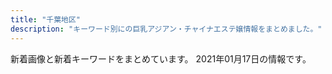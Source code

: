 ```yaml
---
title: "千葉地区"
description: "キーワード別にの巨乳アジアン・チャイナエステ嬢情報をまとめました。"
---
```


新着画像と新着キーワードをまとめています。
2021年01月17日の情報です。

<DmmAffiliateIns />
<KeywordTable
  shops={
    [
    {
        "name": "\u30c0\u30a4\u30e4\u30e2\u30f3\u30c9",
        "keywords": {},
        "img_links": [
            "http://n-rlx.com/images/index_22.jpg",
            "http://n-rlx.com/images/staff_11.jpg",
            "http://n-rlx.com/images/index_11.jpg",
            "http://n-rlx.com/girl/012.jpg",
            "http://n-rlx.com/images/qr20190828190925748.png",
            "http://n-rlx.com/images/rec.jpg",
            "http://n-rlx.com/girl/011.jpg",
            "http://n-rlx.com/girl/00.jpg",
            "http://n-rlx.com/images/index_06.jpg",
            "http://n-rlx.com/images/index_07.jpg",
            "http://n-rlx.com/images/rec_11.jpg",
            "http://n-rlx.com/images/index_23.jpg",
            "http://n-rlx.com/images/index_02.jpg",
            "http://n-rlx.com/images/index_16.jpg",
            "http://n-rlx.com/girl/010.jpg",
            "http://n-rlx.com/girl/013.jpg",
            "http://n-rlx.com/images/index_03.jpg",
            "http://n-rlx.com/images/index_04.jpg",
            "http://n-rlx.com/images/info_11.jpg",
            "http://n-rlx.com/girl/09.jpg",
            "http://n-rlx.com/images/03.jpg",
            "http://n-rlx.com/images/index_01.jpg",
            "http://n-rlx.com/images/info.jpg",
            "http://n-rlx.com/images/index_05.jpg"
        ],
        "url": "http://n-rlx.com/",
        "station": "JR\u6d25\u7530\u6cbc\u99c5\u5317\u53e3"
    },
    {
        "img_links": [
            "http://aroma-massage.biz/images/tit4.jpg",
            "http://aroma-massage.biz/images/tm.jpg",
            "http://aroma-massage.biz/images/bur.jpg",
            "http://aroma-massage.biz/images/tit6.jpg",
            "http://aroma-massage.biz/images/cg03.jpg",
            "http://aroma-massage.biz/images/stat.jpg",
            "http://aroma-massage.biz/images/cg02.jpg",
            "http://aroma-massage.biz/images/m4.png",
            "http://aroma-massage.biz/images/tit5.jpg",
            "http://aroma-massage.biz/images/r1.jpg",
            "http://aroma-massage.biz/images/top.png",
            "http://aroma-massage.biz/images/r2.jpg",
            "http://aroma-massage.biz/images/stal.jpg",
            "http://aroma-massage.biz/images/cg051.jpg",
            "http://aroma-massage.biz/images/m6.png",
            "http://aroma-massage.biz/images/cg04.jpg",
            "http://aroma-massage.biz/images/m2.png",
            "http://aroma-massage.biz/images/cg01.jpg",
            "http://aroma-massage.biz/images/bul.jpg",
            "http://aroma-massage.biz/images/m3.png",
            "http://aroma-massage.biz/images/cg05.jpg",
            "http://aroma-massage.biz/images/ro.jpg",
            "http://aroma-massage.biz/images/tit2.jpg",
            "http://aroma-massage.biz/images/tit3.jpg",
            "http://aroma-massage.biz/images/spt.png",
            "http://aroma-massage.biz/images/fla.jpg",
            "http://aroma-massage.biz/images/accl.jpg",
            "http://aroma-massage.biz/images/m5.png",
            "http://aroma-massage.biz/images/no.png",
            "http://aroma-massage.biz/images/m1.png"
        ],
        "url": "http://aroma-massage.biz/",
        "name": "Kagei -\u30ab\u30b2-",
        "keywords": {
            "D": 3
        },
        "station": "JR\u5e55\u5f35\u672c\u90f7\u99c5\u6771\u53e3"
    },
    {
        "img_links": [
            "http://tyuiopew.xyz/uploads/201126/1-2011261434211X.jpg",
            "http://tyuiopew.xyz/uploads/201015/1-20101509223C14.jpg",
            "http://tyuiopew.xyz/static/picture/bar-news.png",
            "http://tyuiopew.xyz/static/picture/info1.jpg",
            "http://tyuiopew.xyz/uploads/201015/1-201015092312434.jpg",
            "http://tyuiopew.xyz/uploads/201113/1-201113140121425.jpg",
            "http://tyuiopew.xyz/static/picture/info_text.jpg",
            "http://tyuiopew.xyz/static/picture/girls-bar.png",
            "http://tyuiopew.xyz/static/picture/info2.jpg",
            "http://tyuiopew.xyz/static/picture/bar-girls.png",
            "http://tyuiopew.xyz/static/picture/bar-inte.png",
            "http://tyuiopew.xyz/static/picture/bar-infomation.png",
            "http://tyuiopew.xyz/uploads/201015/1-201015092252D0.jpg",
            "http://tyuiopew.xyz/uploads/210106/1-210106132U6206.jpg"
        ],
        "url": "http://tyuiopew.xyz/",
        "station": "JR\u6d25\u7530\u6cbc\u99c5\u5317\u53e3",
        "keywords": {
            "D": 3,
            "87": 1,
            "C": 3,
            "85": 5
        },
        "name": "\u30cf\u30ca\u30df\u30ba\u30ad"
    },
    {
        "img_links": [
            "http://chiba-sapphire.net/images/b-taisaku.png",
            "http://chiba-sapphire.net/staff/s-aya.jpg",
            "http://chiba-sapphire.net/images/c-staff.png",
            "http://chiba-sapphire.net/images/index-enter.png",
            "http://chiba-sapphire.net/images/c-interior.png",
            "http://chiba-sapphire.net/images/b-qr.png",
            "http://chiba-sapphire.net/images/b-hotstone2.png",
            "http://chiba-sapphire.net/images/bar-information.png",
            "http://chiba-sapphire.net/staff/s-eri.jpg",
            "http://chiba-sapphire.net/staff/s-miyu.jpg",
            "http://chiba-sapphire.net/staff/s-mei.jpg",
            "http://chiba-sapphire.net/images/bar-interior.png",
            "http://chiba-sapphire.net/images/cam.png",
            "http://chiba-sapphire.net/images/bar-staff.png",
            "http://chiba-sapphire.net/images/c-top.png",
            "http://chiba-sapphire.net/images/copyright.png",
            "http://chiba-sapphire.net/images/kazari.png",
            "http://chiba-sapphire.net/staff/s-risa.jpg"
        ],
        "station": "\u5343\u8449\u4e2d\u592e\u99c5\u897f\u53e3",
        "url": "http://chiba-sapphire.net/",
        "name": "\u30b5\u30d5\u30a1\u30a4\u30a2",
        "keywords": {}
    },
    {
        "name": "\u304a\u304b\u3048\u308a",
        "img_links": [
            "http://www.cianzan.xyz/uploads/201209/1-201209110351409.jpg",
            "http://www.cianzan.xyz/static/picture/nav-005.png",
            "http://www.cianzan.xyz/static/picture/nav-001.png",
            "http://www.cianzan.xyz/uploads/201209/1-20120911033J44.jpg",
            "http://www.cianzan.xyz/static/picture/top01.png",
            "http://www.cianzan.xyz/static/picture/right.jpg",
            "http://www.cianzan.xyz/uploads/201207/1-20120G05H03F.jpg",
            "http://www.cianzan.xyz/static/picture/top003.jpg",
            "http://www.cianzan.xyz/static/picture/nav-003.png",
            "http://www.cianzan.xyz/uploads/201207/1-20120G05I9133.jpg",
            "http://www.cianzan.xyz/uploads/201204/1-20120414525DJ.jpg",
            "http://www.cianzan.xyz/uploads/201204/1-20120414562N15.jpg",
            "http://www.cianzan.xyz/static/picture/nav-006.png",
            "http://www.cianzan.xyz/static/picture/left.jpg",
            "http://www.cianzan.xyz/static/picture/tel.png",
            "http://www.cianzan.xyz/static/picture/nav-002.png",
            "http://www.cianzan.xyz/static/picture/nav-004.png"
        ],
        "keywords": {
            "D": 2,
            "86": 2
        },
        "url": "http://www.cianzan.xyz/",
        "station": "JR\u56db\u8857\u9053\u99c5\u5317\u53e3"
    },
    {
        "keywords": {
            "87": 1,
            "85": 2,
            "82": 1,
            "D": 8,
            "C": 24,
            "86": 4
        },
        "name": "\u30eb\u30d3\u30fc",
        "station": "\u5343\u8449\u4e2d\u592e\u99c5\u897f\u53e3",
        "img_links": [
            "http://estela-spa.ests.jp/photos/sites/46/2021/01/2021010415302036.jpg",
            "http://estela-spa.ests.jp/photos/sites/46/2020/08/2020082012203975.jpg",
            "http://estela-spa.ests.jp/photos/sites/46/2020/08/2020082012203273.jpg",
            "http://estela-spa.ests.jp/images/girl-z1.jpg",
            "http://estela-spa.ests.jp/images/top1.jpg",
            "http://estela-spa.ests.jp/images/top.jpg",
            "http://estela-spa.ests.jp/images/newface1.jpg",
            "http://estela-spa.ests.jp/images/s_news.jpg",
            "http://estela-spa.ests.jp/images/link1.jpg",
            "http://estela-spa.ests.jp/photos/sites/46/2020/08/2020082012204188.jpg",
            "http://estela-spa.ests.jp/photos/sites/46/2020/08/2020082012203844.jpg",
            "http://estela-spa.ests.jp/images/girl-z2.jpg",
            "http://estela-spa.ests.jp/images/mobile.png",
            "http://estela-spa.ests.jp/photos/sites/46/2020/09/2020090417384533.jpg",
            "http://estela-spa.ests.jp/photos/sites/46/2020/10/2020101314265164.jpg",
            "http://estela-spa.ests.jp/images/staff01.jpg",
            "http://estela-spa.ests.jp/photos/sites/46/2020/12/2020120217175269.jpg"
        ],
        "url": "http://estela-spa.ests.jp/"
    },
    {
        "keywords": {},
        "img_links": [
            "http://www.madonna.work/images/3.jpg",
            "http://www.madonna.work/images/mobile.jpg",
            "http://www.madonna.work/images/ac2.jpg",
            "http://www.madonna.work/images/head.jpg",
            "http://www.madonna.work/images/ta.jpg",
            "http://www.madonna.work/images/rec2.jpg",
            "http://www.madonna.work/img/sora1.jpg",
            "http://www.madonna.work/images/tel.jpg",
            "http://www.madonna.work/images/ac1.jpg",
            "http://www.madonna.work/images/1.jpg",
            "http://www.madonna.work/images/news.jpg",
            "http://www.madonna.work/images/interior_t.jpg",
            "http://www.madonna.work/images/int2.jpg",
            "http://www.madonna.work/images/rec1.jpg",
            "http://www.madonna.work/images/staff_t.jpg",
            "http://www.madonna.work/img/nana1.jpg",
            "http://www.madonna.work/images/int1.jpg"
        ],
        "station": "\u516c\u6d25\u306e\u675c\u99c5",
        "url": "http://www.madonna.work/",
        "name": "\u697d\u7652 \uff5e\u3089\u304f\u305b\u3093\uff5e"
    },
    {
        "keywords": {
            "88": 10,
            "89": 20,
            "D": 70,
            "87": 30,
            "C": 23,
            "85": 10,
            "E": 10,
            "86": 30
        },
        "img_links": [
            "http://resortin.jpn.cm/photos/sites/33/2019/10/2019101702000055.jpeg",
            "http://resortin.jpn.cm/photos/sites/33/2020/06/2020062103092760.jpeg",
            "http://resortin.jpn.cm/images/ser4.jpg",
            "http://resortin.jpn.cm/photos/sites/33/2020/12/2020120113271282.jpeg",
            "http://resortin.jpn.cm/photos/sites/33/2020/06/2020062102472569.jpeg",
            "http://resortin.jpn.cm/images/s_service.jpg",
            "http://resortin.jpn.cm/images/top2.jpg",
            "http://resortin.jpn.cm/photos/sites/33/2019/10/2019101702025625-e1600094540382.jpeg",
            "http://resortin.jpn.cm/photos/sites/33/2020/07/2020070322594031.jpeg",
            "http://resortin.jpn.cm/photos/sites/33/2020/07/2020072501415499-e1595608934436.jpeg",
            "http://resortin.jpn.cm/photos/sites/33/2020/09/2020091504122733.jpeg",
            "http://resortin.jpn.cm/photos/sites/33/2020/12/2020122313271999-e1608697655298.jpeg",
            "http://resortin.jpn.cm/photos/sites/33/2020/09/2020091518240675.jpeg",
            "http://resortin.jpn.cm/images/ser7.jpg",
            "http://resortin.jpn.cm/images/s_news.png",
            "http://resortin.jpn.cm/images/koko_468x60.png",
            "http://resortin.jpn.cm/images/ser1.jpg",
            "http://resortin.jpn.cm/photos/sites/33/2019/10/2019101702000135.jpeg",
            "http://resortin.jpn.cm/images/s_staff.jpg",
            "http://resortin.jpn.cm/photos/sites/33/2020/11/2020112701293043.jpeg",
            "http://resortin.jpn.cm/i/images/room2.jpg",
            "http://resortin.jpn.cm/images/service.png",
            "http://resortin.jpn.cm/photos/sites/33/2019/12/2019121812191049-400x173.jpeg",
            "http://resortin.jpn.cm/images/ser8.jpg",
            "http://resortin.jpn.cm/photos/sites/33/2020/09/2020091504135186.jpeg",
            "http://resortin.jpn.cm/photos/sites/33/2020/10/2020102219295041.jpeg",
            "http://resortin.jpn.cm/photos/sites/33/2019/10/2019101702025625.jpeg",
            "http://resortin.jpn.cm/photos/sites/33/2019/10/2019101702012362.jpeg",
            "http://resortin.jpn.cm/i/images/room3.jpg",
            "http://resortin.jpn.cm/i/images/room1.jpg",
            "http://resortin.jpn.cm/photos/sites/33/2020/09/2020091504080714.jpeg"
        ],
        "name": "\u30ea\u30be\u30fc\u30c8\u30fb\u30a4\u30f3",
        "url": "http://resortin.jpn.cm/",
        "station": "\u5343\u8449\u4e2d\u592e\u99c5\u6771\u53e3"
    },
    {
        "url": "http://kurumioui.tokyo/",
        "keywords": {
            "86": 1,
            "D": 6,
            "87": 2,
            "84": 3,
            "C": 5,
            "85": 5
        },
        "name": "\u7652\u3057\u7f8e\u4eba",
        "station": "JR\u5e55\u5f35\u672c\u90f7\u99c5\u6771\u53e3",
        "img_links": [
            "http://kurumioui.tokyo/static/picture/m-top02.png",
            "http://kurumioui.tokyo/uploads/201001/1-20100110455G59.jpg",
            "http://kurumioui.tokyo/static/picture/nav03.png",
            "http://kurumioui.tokyo/static/picture/sp-tel.png",
            "http://kurumioui.tokyo/uploads/210104/1-210104102930511.jpg",
            "http://kurumioui.tokyo/static/picture/m-head03.png",
            "http://kurumioui.tokyo/uploads/201001/1-20100110450K46.jpg",
            "http://kurumioui.tokyo/uploads/210115/1-210115145112T9.jpg",
            "http://kurumioui.tokyo/uploads/201001/1-20100110442E21.jpg",
            "http://kurumioui.tokyo/uploads/201001/1-201001104A12O.jpg",
            "http://kurumioui.tokyo/static/picture/nav02.png",
            "http://kurumioui.tokyo/static/picture/nav04.png",
            "http://kurumioui.tokyo/uploads/201202/1-201202151356327.jpg",
            "http://kurumioui.tokyo/static/picture/sp-qizu.png",
            "http://kurumioui.tokyo/static/picture/nav05.png",
            "http://kurumioui.tokyo/static/picture/nav01.png",
            "http://kurumioui.tokyo/static/picture/nav06.png",
            "http://kurumioui.tokyo/static/picture/m-top03.png",
            "http://kurumioui.tokyo/uploads/201005/1-2010051JIB49.jpg",
            "http://kurumioui.tokyo/uploads/201001/1-2010011045223b.jpg",
            "http://kurumioui.tokyo/static/picture/m-top04.png",
            "http://kurumioui.tokyo/uploads/201001/1-201001104541N6.jpg",
            "http://kurumioui.tokyo/uploads/201001/1-2010011046324P.jpg"
        ]
    },
    {
        "url": "http://soga.jpest.net/",
        "img_links": [
            "http://soga.jpest.net/uploads//sites/35/2020/12/con01-1.jpg",
            "http://soga.jpest.net/uploads//sites/35/2020/12/req_03-1.jpg",
            "http://soga.jpest.net/uploads//sites/35/2020/12/con02-1.jpg",
            "http://soga.jpest.net/uploads//sites/35/2020/12/r2.jpg",
            "http://soga.jpest.net/uploads//sites/35/2020/12/r4.jpg",
            "http://soga.jpest.net/uploads//sites/35/2020/12/r1.jpg",
            "http://soga.jpest.net/uploads//sites/35/2020/12/g2.jpg",
            "http://soga.jpest.net/uploads//sites/35/2020/12/g3.jpg",
            "http://soga.jpest.net/uploads//sites/35/2020/12/r3.jpg",
            "http://soga.jpest.net/uploads//sites/35/2020/12/staff.jpg",
            "http://soga.jpest.net/uploads//sites/35/2020/12/g1.jpg",
            "http://soga.jpest.net/uploads//sites/35/2020/12/con03-1.jpg"
        ],
        "station": "JR\u8607\u6211\u99c5\u6771\u53e3",
        "keywords": {},
        "name": "\u79cb\u685c\u30fb\u30b3\u30b9\u30e2\u30b9"
    },
    {
        "url": "http://www.akizu.esjoho.com/",
        "keywords": {
            "C": 3,
            "D": 9,
            "88": 3,
            "86": 9
        },
        "name": "\u79cb\u6708",
        "img_links": [
            "http://www.akizu.esjoho.com/images/mobile.jpg",
            "http://www.akizu.esjoho.com/files/011-03.jpg",
            "http://www.akizu.esjoho.com/files/003-03.jpg",
            "http://www.akizu.esjoho.com/images/backlistbtn.png",
            "http://www.akizu.esjoho.com/files/007-03.jpg",
            "http://www.akizu.esjoho.com/files/012-02.jpg",
            "http://www.akizu.esjoho.com/files/012-03.jpg",
            "http://www.akizu.esjoho.com/images/coverGirlParts.png",
            "http://www.akizu.esjoho.com/files/007.jpg",
            "http://www.akizu.esjoho.com/files/012.jpg",
            "http://www.akizu.esjoho.com/files/011-02.jpg",
            "http://www.akizu.esjoho.com/files/003-02.jpg",
            "http://www.akizu.esjoho.com/files/007-02.jpg",
            "http://www.akizu.esjoho.com/files/003.jpg",
            "http://www.akizu.esjoho.com/files/011.jpg"
        ],
        "station": "\u516b\u5343\u4ee3\u53f0\u99c5\u897f\u53e3"
    },
    {
        "url": "https://y-bijin.aoaoeo.com/",
        "station": "\u516b\u5343\u4ee3\u53f0\u99c5\u897f\u53e3",
        "name": "\u865c\u7f8e\u4eba\uff5e\u3068\u308a\u3053\u3073\u3058\u3093\uff5e",
        "keywords": {
            "D": 7,
            "E": 8
        },
        "img_links": [
            "https://y-bijin.aoaoeo.com/wp-content/themes/este/img/top-img01a.png",
            "https://y-bijin.aoaoeo.com/wp-content/themes/este/img/top-img01c.png",
            "https://y-bijin.aoaoeo.com/wp-content/themes/este/img/4.jpg",
            "https://y-bijin.aoaoeo.com/wp-content/uploads/2018/12/765421.jpg",
            "https://y-bijin.aoaoeo.com/wp-content/themes/este/img/tel_footer.png",
            "https://y-bijin.aoaoeo.com/wp-content/themes/este/img/top-img03.png",
            "https://y-bijin.aoaoeo.com/wp-content/themes/este/img/3.jpg",
            "https://y-bijin.aoaoeo.com/wp-content/uploads/2018/12/89765sa.jpg",
            "https://y-bijin.aoaoeo.com/wp-content/uploads/2018/12/7865sa.jpg",
            "https://y-bijin.aoaoeo.com/wp-content/themes/este/img/top-img01.png",
            "https://y-bijin.aoaoeo.com/wp-content/themes/este/img/tel_header.png",
            "https://y-bijin.aoaoeo.com/wp-content/uploads/2018/12/76521a.jpg",
            "https://y-bijin.aoaoeo.com/wp-content/themes/este/img/call.png",
            "https://y-bijin.aoaoeo.com/wp-content/themes/este/img/1.jpg",
            "https://y-bijin.aoaoeo.com/wp-content/themes/este/img/top-img02a.png",
            "https://y-bijin.aoaoeo.com/wp-content/themes/este/img/2.jpg"
        ]
    },
    {
        "keywords": {},
        "name": "\u685c\u6843",
        "url": "http://www.t-bell.work/",
        "station": "\u4eac\u6210\u7dda\u5343\u8449\u4e2d\u592e\u99c5\u6771\u53e3",
        "img_links": [
            "http://www.t-bell.work/images/line.png",
            "http://www.t-bell.work/images/6.jpg",
            "http://www.t-bell.work/img/megumi1.jpg",
            "http://www.t-bell.work/images/sys1.png",
            "http://www.t-bell.work/images/1.jpg",
            "http://www.t-bell.work/images/5.jpg",
            "http://www.t-bell.work/img/kumi3.jpg",
            "http://www.t-bell.work/images/sys2.png",
            "http://www.t-bell.work/img/riri2.jpg",
            "http://www.t-bell.work/images/si.png",
            "http://www.t-bell.work/images/8.jpg",
            "http://www.t-bell.work/images/11.jpg",
            "http://www.t-bell.work/img/ayumi1.jpg",
            "http://www.t-bell.work/img/riri1.jpg",
            "http://www.t-bell.work/images/10.jpg",
            "http://www.t-bell.work/images/interior1.png",
            "http://www.t-bell.work/images/interior_t.jpg",
            "http://www.t-bell.work/images/9.jpg",
            "http://www.t-bell.work/img/yuki1.jpg",
            "http://www.t-bell.work/images/12.jpg",
            "http://www.t-bell.work/images/4.jpg",
            "http://www.t-bell.work/images/7.jpg",
            "http://www.t-bell.work/images/news.jpg",
            "http://www.t-bell.work/images/info.jpg",
            "http://www.t-bell.work/images/3.jpg",
            "http://www.t-bell.work/images/2.jpg",
            "http://www.t-bell.work/img/kumi2.jpg",
            "http://www.t-bell.work/images/staff_t.jpg",
            "http://www.t-bell.work/img/miho1.jpg",
            "http://www.t-bell.work/img/mayu1.jpg",
            "http://www.t-bell.work/images/head.jpg",
            "http://www.t-bell.work/images/interior.png",
            "http://www.t-bell.work/img/sakura1.jpg",
            "http://www.t-bell.work/img/momo1.jpg",
            "http://www.t-bell.work/img/ayumi2.jpg",
            "http://www.t-bell.work/img/mayu2.jpg",
            "http://www.t-bell.work/img/kumi1.jpg"
        ]
    },
    {
        "img_links": [
            "http://rosabella.red/_src/50390122/wechatimg1009.jpg",
            "http://rosabella.red/_src/50390307/wechatimg1009.jpg",
            "http://rosabella.red/_src/40198062/s_info.jpg",
            "http://rosabella.red/_src/40198065/wx00020615-171913%402x.png",
            "http://rosabella.red/_src/40198186/s_pick.jpg",
            "http://rosabella.red/_src/40198045/s_face.jpg",
            "http://rosabella.red/_src/51699415/wechatimg24_20210111165414829.jpg",
            "http://rosabella.red/_src/44488629/cam-1.jpg",
            "http://rosabella.red/_src/51699440/wechatimg24_20210111165414829.jpg",
            "http://rosabella.red/_src/40198223/wx00020615-171913%402x.png",
            "http://rosabella.red/_src/51699411/wechatimg1019.jpg",
            "http://rosabella.red/_src/40198588/wechatimg343.jpg",
            "http://rosabella.red/_src/51699441/wechatimg24_20210111165414829.jpg",
            "http://rosabella.red/_src/40198583/wechatimg1009.jpg",
            "http://rosabella.red/_src/40198093/wx00020615-171913%402x.png",
            "http://rosabella.red/_src/40198143/s_staff01.jpg",
            "http://rosabella.red/_src/40198073/s_pick.jpg",
            "http://rosabella.red/_src/40198168/wx00020615-171913%402x.png",
            "http://rosabella.red/_src/51009670/wechatimg1019.jpg",
            "http://rosabella.red/_src/40198189/s_face.jpg",
            "http://rosabella.red/_src/49759165/wechatimg343.jpg",
            "http://rosabella.red/_src/51699426/wechatimg24_20210111165414829.jpg",
            "http://rosabella.red/_src/40198159/s_pick.jpg",
            "http://rosabella.red/_src/40198029/s_pick.jpg",
            "http://rosabella.red/_src/50390318/wechatimg1006.jpg",
            "http://rosabella.red/_src/50390304/wechatimg1009.jpg",
            "http://rosabella.red/_src/40198590/wechatimg343.jpg",
            "http://rosabella.red/_src/40198217/s_face.jpg",
            "http://rosabella.red/_src/51009712/wechatimg1019.jpg",
            "http://rosabella.red/_src/50390091/wechatimg1006.jpg",
            "http://rosabella.red/_src/40198015/download.jpg",
            "http://rosabella.red/_src/51009718/wechatimg1019.jpg",
            "http://rosabella.red/_src/40198023/download-4.jpg",
            "http://rosabella.red/_src/40198017/download-1.jpg",
            "http://rosabella.red/_src/51009720/wechatimg1006.jpg",
            "http://rosabella.red/_src/40198214/s_pick.jpg",
            "http://rosabella.red/_src/50390320/wechatimg1006.jpg",
            "http://rosabella.red/_src/40198582/wechatimg1009.jpg",
            "http://rosabella.red/_src/40198165/s_info.jpg",
            "http://rosabella.red/_src/51009663/wechatimg1019.jpg",
            "http://rosabella.red/_src/40198080/s_face.jpg",
            "http://rosabella.red/_src/40198162/s_face.jpg",
            "http://rosabella.red/_src/40198021/download-3.jpg",
            "http://rosabella.red/_src/51699437/wechatimg24_20210111165414829.jpg",
            "http://rosabella.red/_src/40198591/wechatimg343.jpg",
            "http://rosabella.red/_src/51009668/wechatimg1019.jpg",
            "http://rosabella.red/_src/40198584/wechatimg1009.jpg",
            "http://rosabella.red/_src/40198025/download-5.jpg",
            "http://rosabella.red/_src/40198298/wechatimg343.jpg",
            "http://rosabella.red/_src/50390319/wechatimg1006.jpg",
            "http://rosabella.red/_src/40198090/s_info.jpg",
            "http://rosabella.red/_src/50390119/wechatimg1006.jpg",
            "http://rosabella.red/_src/40198220/s_info.jpg",
            "http://rosabella.red/_src/40198192/s_info.jpg",
            "http://rosabella.red/_src/51699442/wechatimg24_20210111165414829.jpg",
            "http://rosabella.red/_src/50390306/wechatimg1006.jpg",
            "http://rosabella.red/_src/40198019/download-2.jpg",
            "http://rosabella.red/_src/49926194/wechatimg1009.jpg",
            "http://rosabella.red/_src/40198195/wx00020615-171913%402x.png",
            "http://rosabella.red/_src/51699434/wechatimg24_20210111165414829.jpg",
            "http://rosabella.red/_src/40198014/sign.png",
            "http://rosabella.red/_src/51009669/wechatimg1019.jpg"
        ],
        "station": "JR\u7a32\u6bdb\u99c5\u6771\u53e3",
        "url": "http://rosabella.red/",
        "keywords": {},
        "name": "\u9e97\u3046\u3089\u3089"
    },
    {
        "keywords": {
            "F": 1,
            "87": 1
        },
        "url": "http://www.miyu-est.com/",
        "img_links": [
            "http://www.miyu-est.com/images/s-3/3-4.jpg",
            "http://www.miyu-est.com/images/staff/jinmi.jpg",
            "http://www.miyu-est.com/images/staff/sora.jpg",
            "http://www.miyu-est.com/images/r-3.jpg",
            "http://www.miyu-est.com/images/top.jpg",
            "http://www.miyu-est.com/images/titestaff.png",
            "http://www.miyu-est.com/images/9.jpg",
            "http://www.miyu-est.com/images/r-1.jpg",
            "http://www.miyu-est.com/images/r-5.jpg",
            "http://www.miyu-est.com/images/staff/nana.jpg",
            "http://www.miyu-est.com/images/staff/s2.jpg",
            "http://www.miyu-est.com/images/staff/naomi.jpg",
            "http://www.miyu-est.com/images/staff/harumi.jpg",
            "http://www.miyu-est.com/images/10.jpg",
            "http://www.miyu-est.com/images/3.jpg",
            "http://www.miyu-est.com/images/s-2/2-4.jpg",
            "http://www.miyu-est.com/images/r-4.jpg",
            "http://www.miyu-est.com/images/mobile.png",
            "http://www.miyu-est.com/images/newtit.jpg",
            "http://www.miyu-est.com/images/r-6.jpg",
            "http://www.miyu-est.com/images/r-2.jpg"
        ],
        "name": "\u7f8e\u512a",
        "station": "\u7fd2\u5fd7\u91ce\u99c5"
    },
    {
        "img_links": [
            "http://birthdayonw.xyz/picture/news_bj1.jpg",
            "http://birthdayonw.xyz/picture/news_bj3.jpg",
            "http://birthdayonw.xyz/picture/s_staff.png",
            "http://birthdayonw.xyz/picture/s_news.jpg",
            "http://birthdayonw.xyz/uploads/201121/1-20112110202EU.jpg",
            "http://birthdayonw.xyz/uploads/201217/1-20121FZR4259.jpg",
            "http://birthdayonw.xyz/picture/info.jpg",
            "http://birthdayonw.xyz/uploads/201217/1-20121FZPM08.jpg",
            "http://birthdayonw.xyz/picture/top.jpg",
            "http://birthdayonw.xyz/picture/s1.jpg",
            "http://birthdayonw.xyz/picture/s3.jpg",
            "http://birthdayonw.xyz/uploads/201217/1-20121FZSG58.jpg"
        ],
        "keywords": {
            "85": 1,
            "88": 1,
            "C": 1,
            "D": 1
        },
        "name": "\u7652\u3057\u306e\u6cc9",
        "url": "http://birthdayonw.xyz/",
        "station": "\u4e09\u54b2\u99c5\u6771\u53e3"
    },
    {
        "keywords": {
            "D": 5,
            "86": 3,
            "85": 2
        },
        "url": "https://eve.iest.info/",
        "station": "\u4eac\u6210\u5343\u8449\u4e2d\u592e\u99c5\u897f\u53e3",
        "name": "\u30a4\u30d6",
        "img_links": [
            "https://eve.iest.info/photos/sites/86/2020/12/2020120704342315.jpg",
            "https://eve.iest.info/images/mobile.jpg",
            "https://eve.iest.info/photos/sites/86/2020/12/2020120704342237.jpg",
            "https://eve.iest.info/images/top.jpg",
            "https://eve.iest.info/photos/sites/86/2020/12/202012070434226.jpg",
            "https://eve.iest.info/images/s_staff.jpg",
            "https://eve.iest.info/photos/sites/86/2020/12/2020120704342160.jpg",
            "https://eve.iest.info/photos/sites/86/2020/12/2020121105320296.jpg",
            "https://eve.iest.info/images/s_news.jpg"
        ]
    },
    {
        "img_links": [
            "https://inage-mensesthe.com/staff/sachi-top.jpg",
            "https://inage-mensesthe.com/staff/sachi-s2.jpg",
            "https://inage-mensesthe.com/staff/satomi-s3.jpg",
            "https://inage-mensesthe.com/staff/minami-l1.jpg",
            "https://inage-mensesthe.com/staff/coco-s3.jpg",
            "https://inage-mensesthe.com/images/header3.png",
            "https://inage-mensesthe.com/staff/minami-l3.jpg",
            "https://inage-mensesthe.com/staff/minami-s2.jpg",
            "https://inage-mensesthe.com/icon/line.png",
            "https://inage-mensesthe.com/staff/momoka-s1.jpg",
            "https://inage-mensesthe.com/staff/coco-s4.jpg",
            "https://inage-mensesthe.com/staff/momoka-l1.jpg",
            "https://inage-mensesthe.com/staff/satomi-l1.jpg",
            "https://inage-mensesthe.com/room/room-l3.jpg",
            "https://inage-mensesthe.com/images/esthe1.jpg",
            "https://inage-mensesthe.com/images/esthe4.jpg",
            "https://inage-mensesthe.com/icon/twitter.png",
            "https://inage-mensesthe.com/images/esthe3.jpg",
            "https://inage-mensesthe.com/room/room-l2.jpg",
            "https://inage-mensesthe.com/staff/sachi-l2.jpg",
            "https://inage-mensesthe.com/staff/sachi-s1.jpg",
            "https://inage-mensesthe.com/staff/minami-s1.jpg",
            "https://inage-mensesthe.com/staff/sachi-l4.jpg",
            "https://inage-mensesthe.com/staff/minami-top.jpg",
            "https://inage-mensesthe.com/massage/2020/12/18/momoka-s1.jpg",
            "https://inage-mensesthe.com/staff/minami-l2.jpg",
            "https://inage-mensesthe.com/icon/facebook.png",
            "https://inage-mensesthe.com/staff/mai-l1.jpg",
            "https://inage-mensesthe.com/staff/mai-l2.jpg",
            "https://inage-mensesthe.com/staff/sachi-l3.jpg",
            "https://inage-mensesthe.com/staff/minami-l4.jpg",
            "https://inage-mensesthe.com/staff/satomi-l3.jpg",
            "https://inage-mensesthe.com/staff/coco-l3.jpg",
            "https://inage-mensesthe.com/staff/mai-s2.jpg",
            "https://inage-mensesthe.com/staff/satomi-s1.jpg",
            "https://inage-mensesthe.com/images/esthe2.jpg",
            "https://inage-mensesthe.com/room/room-l1.jpg",
            "https://inage-mensesthe.com/staff/mai-l3.jpg",
            "https://inage-mensesthe.com/staff/sachi-s4.jpg",
            "https://inage-mensesthe.com/staff/mai-s4.jpg",
            "https://inage-mensesthe.com/staff/coco-l2.jpg",
            "https://inage-mensesthe.com/images/clear.png",
            "https://inage-mensesthe.com/staff/minami-s3.jpg",
            "https://inage-mensesthe.com/images/main1.jpg",
            "https://inage-mensesthe.com/staff/mai-s3.jpg",
            "https://inage-mensesthe.com/footer/footer-line.png",
            "https://inage-mensesthe.com/staff/mai-s1.jpg",
            "https://inage-mensesthe.com/staff/sachi-s3.jpg",
            "https://inage-mensesthe.com/staff/coco-s2.jpg",
            "https://inage-mensesthe.com/room/room-l4.jpg",
            "https://inage-mensesthe.com/staff/mai-top.jpg",
            "https://inage-mensesthe.com/icon/yelp.png",
            "https://inage-mensesthe.com/staff/sachi-l1.jpg",
            "https://inage-mensesthe.com/staff/coco-l1.jpg",
            "https://inage-mensesthe.com/staff/mai-l4.jpg",
            "https://inage-mensesthe.com/staff/momoka-top.jpg",
            "https://inage-mensesthe.com/footer/footer-staff.png",
            "https://inage-mensesthe.com/staff/coco-s1.jpg",
            "https://inage-mensesthe.com/staff/satomi-l2.jpg",
            "https://inage-mensesthe.com/staff/satomi-top.jpg",
            "https://inage-mensesthe.com/images/qrcode.png",
            "https://inage-mensesthe.com/footer/footer-tel.png",
            "https://inage-mensesthe.com/staff/minami-s4.jpg",
            "https://inage-mensesthe.com/staff/satomi-s2.jpg",
            "https://inage-mensesthe.com/staff/coco-l4.jpg",
            "https://inage-mensesthe.com/staff/coco-top.jpg",
            "https://inage-mensesthe.com/images/main-sp.jpg"
        ],
        "keywords": {
            "86": 7,
            "88": 14,
            "85": 7,
            "84": 7,
            "90": 7
        },
        "name": "Sherry",
        "station": "JR\u7a32\u6bdb\u99c5\u6771\u53e3",
        "url": "https://inage-mensesthe.com/"
    },
    {
        "img_links": [
            "http://ai.es-relax.info/images/info (2).jpg",
            "http://ai.es-relax.info/gals/ayumi1.jpg",
            "http://ai.es-relax.info/gals/mimi1.jpg",
            "http://ai.es-relax.info/images/info (3).jpg",
            "http://ai.es-relax.info/images/info (1).jpg",
            "http://ai.es-relax.info/gals/natumi1.jpg",
            "http://ai.es-relax.info/images/kp2.jpg",
            "http://ai.es-relax.info/images/qr.jpg",
            "http://ai.es-relax.info/gals/mimi2.jpg",
            "http://ai.es-relax.info/gals/remi2.jpg",
            "http://ai.es-relax.info/gals/natumi2.jpg",
            "http://ai.es-relax.info/gals/aya1.jpg",
            "http://ai.es-relax.info/gals/yui2.jpg",
            "http://ai.es-relax.info/gals/yui1.jpg",
            "http://ai.es-relax.info/gals/aya2.jpg",
            "http://ai.es-relax.info/images/info (4).jpg",
            "http://ai.es-relax.info/gals/remi1.jpg",
            "http://ai.es-relax.info/images/kp.jpg",
            "http://ai.es-relax.info/gals/ayumi2.jpg"
        ],
        "station": "\u52dd\u7530\u53f0\u99c5\u5357\u53e3",
        "url": "http://ai.es-relax.info/",
        "keywords": {},
        "name": "\u611b"
    },
    {
        "name": "\u30e9\u30e0\u30b8",
        "img_links": [
            "http://lambsey.ies.bz/images/room2.jpg",
            "http://lambsey.ies.bz/photos/sites/68/2020/07/2020071309484619.jpg",
            "http://lambsey.ies.bz/images/staff_bj4.png",
            "http://lambsey.ies.bz/photos/sites/68/2020/07/2020071309484790.jpg",
            "http://lambsey.ies.bz/images/zi_staff.png",
            "http://lambsey.ies.bz/images/top.jpg",
            "http://lambsey.ies.bz/images/room3.jpg",
            "http://lambsey.ies.bz/images/info.jpg",
            "http://lambsey.ies.bz/images/s_news.png",
            "http://lambsey.ies.bz/images/room4.jpg",
            "http://lambsey.ies.bz/images/line1.png",
            "http://lambsey.ies.bz/photos/sites/68/2020/11/2020111806331043.jpg",
            "http://lambsey.ies.bz/images/room1.jpg"
        ],
        "keywords": {
            "86": 8,
            "C": 10,
            "87": 4,
            "D": 12
        },
        "station": "JR\u56db\u8857\u9053\u99c5\u5317\u53e3",
        "url": "http://lambsey.ies.bz/"
    },
    {
        "img_links": [
            "http://utopia.relax-good.com/img/cast/momo-01.jpg",
            "http://utopia.relax-good.com/img/cast/yuki-01.jpg",
            "http://utopia.relax-good.com/img/cast/mina-01.jpg",
            "http://utopia.relax-good.com/img/cast/emi-01.jpg",
            "http://utopia.relax-good.com/img/interior/lobby.jpg",
            "http://utopia.relax-good.com/img/line_mark.png",
            "http://utopia.relax-good.com/img/cast/uc.jpg",
            "http://utopia.relax-good.com/img/cast/kaori-02.jpg",
            "http://utopia.relax-good.com/img/cast/rumi-04.jpg",
            "http://utopia.relax-good.com/img/cast/nana-01.jpg",
            "http://utopia.relax-good.com/img/banners/20161121110248_DHQPVQBC_UXZGZTLA.jpg",
            "http://utopia.relax-good.com/img/cast/akane-01.jpg",
            "http://utopia.relax-good.com/img/cast/mari-02.jpg",
            "https://qr-official.line.me/sid/M/vig0320r.png",
            "http://utopia.relax-good.com/img/cast/natsumi-02.jpg",
            "http://utopia.relax-good.com/img/cast/aki-02.jpg",
            "http://menlog.net/link/menlog8831.jpg",
            "http://utopia.relax-good.com/img/cast/miya-01.jpg",
            "http://utopia.relax-good.com/img/cast/miyu-01.jpg",
            "https://scdn.line-apps.com/n/line_add_friends/btn/ja.png"
        ],
        "station": "JR\u6d25\u7530\u6cbc\u99c5\u5317\u53e3",
        "url": "http://utopia.relax-good.com/",
        "name": "utopia \uff5e\u30e6\u30fc\u30c8\u30d4\u30a2\uff5e",
        "keywords": {}
    },
    {
        "img_links": [
            "http://lolita.jpest.net/uploads//sites/28/2020/11/g1-2.jpg",
            "http://lolita.jpest.net/uploads//sites/28/2020/11/staff.jpg",
            "http://lolita.jpest.net/uploads//sites/28/2020/11/con03.jpg",
            "http://lolita.jpest.net/uploads//sites/28/2020/12/g1-1.jpg",
            "http://lolita.jpest.net/uploads//sites/28/2020/12/req_03.jpg",
            "http://lolita.jpest.net/uploads//sites/28/2020/11/g2-2.jpg",
            "http://lolita.jpest.net/uploads//sites/28/2020/11/g3-2-225x300.jpg",
            "http://lolita.jpest.net/uploads//sites/28/2020/11/g2-3-225x300.jpg",
            "http://lolita.jpest.net/uploads//sites/28/2020/11/home.png",
            "http://lolita.jpest.net/uploads//sites/28/2020/11/g-1.jpg",
            "http://lolita.jpest.net/uploads//sites/28/2020/11/con02.jpg",
            "http://lolita.jpest.net/uploads//sites/28/2021/01/001.jpg",
            "http://lolita.jpest.net/uploads//sites/28/2020/11/con01.jpg",
            "http://lolita.jpest.net/uploads//sites/28/2020/11/tel-1.png",
            "http://lolita.jpest.net/uploads//sites/28/2020/11/g3-2.jpg"
        ],
        "url": "http://lolita.jpest.net/",
        "name": "Dear",
        "station": "JR\u7a32\u6bdb\u99c5\u6771\u53e3",
        "keywords": {}
    },
    {
        "keywords": {
            "C": 3,
            "D": 8,
            "86": 2,
            "84": 3,
            "85": 6
        },
        "station": "\u9ad8\u6839\u6728\u6238\u99c5\u5317\u53e3",
        "img_links": [
            "http://yureloyuli.xyz/uploads/200326/1-200326091KT30.jpg",
            "http://yureloyuli.xyz/uploads/201113/1-201113153614922.jpg",
            "http://yureloyuli.xyz/uploads/201102/1-201102112242931.jpg",
            "http://yureloyuli.xyz/static/picture/info1.jpg",
            "http://yureloyuli.xyz/uploads/200706/1-200F6092015B8.jpg",
            "http://yureloyuli.xyz/static/picture/bar-girls.png",
            "http://yureloyuli.xyz/static/picture/bar-infomation.png",
            "http://yureloyuli.xyz/uploads/200912/1-200912104044951.jpg",
            "http://yureloyuli.xyz/uploads/200324/1-20032409411K31.jpg",
            "http://yureloyuli.xyz/uploads/200218/1-20021Q20511212.jpg",
            "http://yureloyuli.xyz/static/picture/info2.jpg",
            "http://yureloyuli.xyz/static/picture/bar-news.png",
            "http://yureloyuli.xyz/uploads/200206/1-20020616251Q12.jpg",
            "http://yureloyuli.xyz/uploads/200228/1-20022P91635N0.jpg",
            "http://yureloyuli.xyz/uploads/200722/1-200H215404S47.jpg",
            "http://yureloyuli.xyz/uploads/210102/1-210102131F3W2.jpg",
            "http://yureloyuli.xyz/static/picture/info_text.jpg",
            "http://yureloyuli.xyz/uploads/200317/1-20031F92052106.jpg",
            "http://yureloyuli.xyz/static/picture/bar-inte.png",
            "http://yureloyuli.xyz/static/picture/girls-bar.png"
        ],
        "url": "http://yureloyuli.xyz/",
        "name": "\u7f8e\u9b54\u5973"
    },
    {
        "img_links": [
            "http://foryou.este.work/2/uploadimg/1565950572.jpg",
            "http://foryou.este.work/kanban.jpg",
            "http://foryou.este.work/top.jpg",
            "http://foryou.este.work/mens-esthe.png",
            "http://foryou.este.work/2/uploadimg/1565558725.jpg",
            "http://foryou.este.work/2/uploadimg/1574764277.jpg"
        ],
        "station": "\u6210\u7530\u99c5\u897f\u53e3",
        "url": "http://foryou.este.work/",
        "keywords": {
            "D": 12,
            "85": 6,
            "83": 12,
            "C": 12
        },
        "name": "For You \u30d5\u30a9\u30fc\u30e6\u30fc"
    },
    {
        "name": "\u30ea\u30be\u30fc\u30c8MAX",
        "img_links": [
            "http://resort-max.jpn.mn/photos/sites/133/2020/10/2020102302580836.jpeg",
            "http://resort-max.jpn.mn/photos/sites/133/2020/09/2020091516060643.jpeg",
            "http://resort-max.jpn.mn/images/1.jpg",
            "http://resort-max.jpn.mn/images/top1.jpg",
            "http://resort-max.jpn.mn/images/mobile.jpg",
            "http://resort-max.jpn.mn/images/ser4.jpg",
            "http://resort-max.jpn.mn/images/ser2.jpg",
            "http://resort-max.jpn.mn/photos/sites/133/2020/09/2020091614044433.jpeg",
            "http://resort-max.jpn.mn/images/ser3.jpg",
            "http://resort-max.jpn.mn/photos/sites/133/2020/11/2020112701410199.jpeg",
            "http://resort-max.jpn.mn/images/ser5.jpg",
            "http://resort-max.jpn.mn/images/s_staff.png",
            "http://resort-max.jpn.mn/photos/sites/133/2020/09/2020091516030829.jpeg",
            "http://resort-max.jpn.mn/images/ser1.jpg",
            "http://resort-max.jpn.mn/images/ser6.jpg",
            "http://resort-max.jpn.mn/images/news.png",
            "http://resort-max.jpn.mn/images/s_reruit.png",
            "http://resort-max.jpn.mn/photos/sites/133/2020/09/2020091504250619.jpeg",
            "http://resort-max.jpn.mn/images/info.jpg",
            "http://resort-max.jpn.mn/images/2.jpg",
            "http://resort-max.jpn.mn/photos/sites/133/2020/12/2020122313293180-e1608697782442.jpeg",
            "http://resortin.a1.e.fan.bz/upload/sites/33/2019/10/2019101702025625-e1600094540382.jpeg",
            "http://resort-max.jpn.mn/photos/sites/133/2020/11/2020120113304693.jpeg",
            "http://resort-max.jpn.mn/images/link1.jpg",
            "http://resort-max.jpn.mn/images/top.jpg"
        ],
        "keywords": {
            "87": 6,
            "D": 8,
            "C": 2,
            "86": 6,
            "E": 4,
            "89": 2
        },
        "station": "\u5343\u8449\u4e2d\u592e\u99c5\u6771\u53e3",
        "url": "http://resort-max.jpn.mn/"
    },
    {
        "img_links": [
            "http://pareo.ests.jp/images/mobile.jpg",
            "http://pareo.ests.jp/images/sp_tit_news.png",
            "http://pareo.ests.jp/photos/sites/30/2020/10/2020100416004380.jpg",
            "http://pareo.ests.jp/images/tit_staff.png",
            "http://pareo.ests.jp/images/room1.jpg",
            "http://pareo.ests.jp/images/room2.jpg",
            "http://pareo.ests.jp/images/bian.png",
            "http://pareo.ests.jp/images/top.jpg",
            "http://pareo.ests.jp/photos/sites/30/2021/01/2021010714120359.jpg",
            "http://pareo.ests.jp/photos/sites/30/2021/01/2021010414173533.jpg",
            "http://pareo.ests.jp/images/room3.jpg",
            "http://pareo.ests.jp/photos/sites/30/2020/05/2020051116194020.jpg",
            "http://pareo.ests.jp/images/sp_top.jpg",
            "http://pareo.ests.jp/images/staff_bj4.png",
            "http://pareo.ests.jp/photos/sites/30/2021/01/2021011713324531.jpg",
            "http://pareo.ests.jp/images/staff_bj2.png",
            "http://pareo.ests.jp/images/room4.jpg"
        ],
        "keywords": {
            "D": 24,
            "85": 6,
            "86": 12,
            "87": 12,
            "E": 6
        },
        "station": "JR\u897f\u5343\u8449\u99c5\u5357\u53e3",
        "name": "PAREO\u30fb\u30d1\u30ec\u30aa",
        "url": "http://pareo.ests.jp/"
    },
    {
        "url": "http://tsukinokoi.tyo.ac/",
        "name": "\u6708\u306e\u604b",
        "station": "\u4eac\u6210\u81fc\u4e95\u99c5\u5317\u53e3",
        "img_links": [
            "http://tsukinokoi.a1.tyo.ac/upload/sites/10/2016/12/staff2.jpg",
            "http://tsukinokoi.tyo.ac/images/top.png",
            "http://tsukinokoi.tyo.ac/images/info1.png",
            "http://tsukinokoi.a1.tyo.ac/upload/sites/10/2016/12/staff1.jpg",
            "http://tsukinokoi.tyo.ac/images/s_staff.png",
            "http://tsukinokoi.tyo.ac/images/new.png",
            "http://tsukinokoi.a1.tyo.ac/upload/sites/10/2016/12/staff1-280x411.jpg",
            "http://tsukinokoi.a1.tyo.ac/upload/sites/10/2016/12/staff2-280x411.jpg",
            "http://tsukinokoi.tyo.ac/images/s_news.png",
            "http://tsukinokoi.tyo.ac/images/s_pick.png"
        ],
        "keywords": {
            "C": 7
        }
    },
    {
        "img_links": [
            "http://angela.relaxnabi.com/css/top-bottom.png",
            "http://angela.relaxnabi.com/css/staff/staff-10.jpg",
            "http://angela.relaxnabi.com/css/staff/staff005-a.jpg",
            "http://angela.relaxnabi.com/css/staff/staff0002-a.jpg",
            "http://angela.relaxnabi.com/css/staff/staff-08-a.jpg",
            "http://angela.relaxnabi.com/css/staff/staff-08.jpg",
            "http://angela.relaxnabi.com/css/staff/staff-07.jpg",
            "http://angela.relaxnabi.com/css/staff/staff19.jpg",
            "http://angela.relaxnabi.com/css/staff/staff0002.jpg",
            "http://angela.relaxnabi.com/css/staff/staff13.jpg",
            "http://angela.relaxnabi.com/css/nav/nav-001.jpg",
            "http://angela.relaxnabi.com/css/staff/staff009-a.jpg",
            "http://angela.relaxnabi.com/css/staff/staff015.jpg",
            "http://angela.relaxnabi.com/css/staff/staff-07-a.jpg",
            "http://angela.relaxnabi.com/css/staff/naiyo02.jpg",
            "http://angela.relaxnabi.com/css/staff/staff015-a.jpg",
            "http://angela.relaxnabi.com/css/staff/staff0004-a.jpg",
            "http://angela.relaxnabi.com/css/tel02.png",
            "http://angela.relaxnabi.com/css/nav/nav-005.jpg",
            "http://angela.relaxnabi.com/css/staff/staff024-a.jpg",
            "http://angela.relaxnabi.com/css/nav/nav-006.jpg",
            "http://angela.relaxnabi.com/css/nav/nav-003.jpg",
            "http://angela.relaxnabi.com/css/top-left04.jpg",
            "http://angela.relaxnabi.com/css/staff/staff19-a.jpg",
            "http://angela.relaxnabi.com/css/staff/staff0004.jpg",
            "http://angela.relaxnabi.com/css/staff/staff024.jpg",
            "http://angela.relaxnabi.com/css/staff/staff009.jpg",
            "http://angela.relaxnabi.com/css/staff/staff0003-a.jpg",
            "http://angela.relaxnabi.com/css/staff/staff005.jpg",
            "http://angela.relaxnabi.com/css/staff/staff13-a.jpg",
            "http://angela.relaxnabi.com/css/nav/nav-002.jpg",
            "http://angela.relaxnabi.com/css/staff/staff0003.jpg",
            "http://angela.relaxnabi.com/css/nav/nav-004.jpg",
            "http://angela.relaxnabi.com/css/staff/naiyo01.jpg",
            "http://angela.relaxnabi.com/css/staff/staff-10-a.jpg",
            "http://angela.relaxnabi.com/css/staff/staff023.jpg",
            "http://angela.relaxnabi.com/css/staff/staff-001-a.jpg",
            "http://angela.relaxnabi.com/css/staff/staff023-a.jpg",
            "http://angela.relaxnabi.com/css/staff/staff-001.jpg"
        ],
        "keywords": {
            "91": 4,
            "D": 3,
            "G": 1,
            "E": 6,
            "92": 3,
            "89": 3,
            "85": 1,
            "90": 3
        },
        "name": "Angelababy",
        "station": "JR\u7a32\u6bdb\u99c5\u897f\u53e3",
        "url": "http://angela.relaxnabi.com/"
    },
    {
        "station": "\u5343\u8449\u4e2d\u592e\u99c5\u6771\u53e3",
        "url": "http://yasuragi.jps.cm/",
        "name": "\u3084\u3059\u3089\u304e",
        "keywords": {
            "D": 2,
            "87": 1,
            "E": 1,
            "86": 2,
            "C": 14
        },
        "img_links": [
            "http://yasuragi.jps.cm/images/news_dz.jpg",
            "http://yasuragi.jps.cm/images/room2.jpg",
            "http://yasuragi.jps.cm/images/r1.jpg",
            "http://yasuragi.jps.cm/images/room3.jpg",
            "http://yasuragi.jps.cm/photos/sites/52/2019/07/2019071306250533.jpg",
            "http://yasuragi.jps.cm/images/top1.jpg",
            "http://yasuragi.jps.cm/images/news2.jpg",
            "http://yasuragi.jps.cm/images/room1.jpg",
            "http://yasuragi.jps.cm/photos/sites/52/2020/12/2020121904260837.jpg",
            "http://yasuragi.jps.cm/photos/sites/52/2017/01/staff3.jpg",
            "http://yasuragi.jps.cm/images/top2.jpg",
            "http://yasuragi.jps.cm/photos/sites/52/2020/12/2020120108410335.jpg",
            "http://yasuragi.jps.cm/images/news.jpg",
            "http://yasuragi.jps.cm/images/staff1.jpg",
            "http://yasuragi.jps.cm/images/mobile.jpg",
            "http://yasuragi.jps.cm/images/room4.jpg",
            "http://yasuragi.jps.cm/images/top.jpg",
            "http://yasuragi.jps.cm/photos/sites/52/2019/07/2019071306262265.jpg"
        ]
    },
    {
        "name": "\u7761\u84ee\u82b1",
        "keywords": {
            "86": 4,
            "85": 3,
            "94": 1,
            "C": 2,
            "D": 5,
            "F": 1
        },
        "img_links": [
            "http://riversopdd.site/uploads/200807/1-200PG63506145.jpg",
            "http://riversopdd.site/uploads/201230/1-201230143424H5.jpg",
            "http://riversopdd.site/uploads/200218/1-20021QG51A56.jpg",
            "http://riversopdd.site/uploads/191021/1-191021125359649.jpg",
            "http://riversopdd.site/static/picture/nav-002.png",
            "http://riversopdd.site/static/picture/top01.png",
            "http://riversopdd.site/static/picture/nav-006.png",
            "http://riversopdd.site/static/picture/tel.png",
            "http://riversopdd.site/static/picture/top003.jpg",
            "http://riversopdd.site/uploads/200605/1-2006051J64E48.jpg",
            "http://riversopdd.site/uploads/191021/1-19102112532L42.jpg",
            "http://riversopdd.site/static/picture/nav-001.png",
            "http://riversopdd.site/uploads/191206/1-191206102GaK.jpg",
            "http://riversopdd.site/static/picture/nav-004.png",
            "http://riversopdd.site/static/picture/left.jpg",
            "http://riversopdd.site/static/picture/nav-005.png",
            "http://riversopdd.site/static/picture/nav-003.png",
            "http://riversopdd.site/static/picture/right.jpg",
            "http://riversopdd.site/uploads/201102/1-201102145U1P3.jpg",
            "http://riversopdd.site/uploads/201016/1-2010161601241L.jpg"
        ],
        "url": "http://riversopdd.site/",
        "station": "JR\u8607\u6211\u99c5\u897f\u53e3"
    },
    {
        "name": "\u60a0\u60a0",
        "url": "http://sweety-est.com/",
        "img_links": [
            "http://sweety-est.com/images/cg05.jpg",
            "http://sweety-est.com/images/cg06.jpg",
            "http://sweety-est.com/images/top001.png",
            "http://sweety-est.com/images/nav-006.png",
            "http://sweety-est.com/images/nav-004.png",
            "http://sweety-est.com/images/nav-003.png",
            "http://sweety-est.com/images/cg04.jpg",
            "http://sweety-est.com/images/tel.png",
            "http://sweety-est.com/images/cg02.jpg",
            "http://sweety-est.com/images/nav-001.png",
            "http://sweety-est.com/images/nav-005.png",
            "http://sweety-est.com/images/cg03.jpg",
            "http://sweety-est.com/images/no.png",
            "http://sweety-est.com/images/cg01.jpg",
            "http://sweety-est.com/images/nav-002.png",
            "http://sweety-est.com/images/cg041.jpg"
        ],
        "keywords": {
            "86": 6,
            "D": 6
        },
        "station": "JR\u5e55\u5f35\u99c5\u5317\u53e3"
    },
    {
        "keywords": {
            "C": 2,
            "E": 6,
            "88": 7,
            "D": 20,
            "83": 2,
            "G": 1,
            "86": 2,
            "85": 7,
            "90": 2,
            "92": 1,
            "84": 5,
            "89": 1,
            "82": 1,
            "F": 6,
            "87": 3
        },
        "station": "JR\u6d25\u7530\u6cbc\u99c5\u5317\u53e3",
        "img_links": [
            "http://momoka.iest.info/photos/sites/11/2020/10/2020100816592987.jpg",
            "http://momoka.iest.info/photos/sites/11/2020/08/2020081513255337.jpg",
            "http://momoka.iest.info/images/link_nav06.jpg",
            "http://momoka.iest.info/images/side_mobile.jpg",
            "http://momoka.iest.info/photos/sites/11/2020/12/2020121613490552.jpg",
            "http://momoka.iest.info/photos/sites/11/2021/01/202101081554510.jpg",
            "http://momoka.iest.info/images/link_nav02.jpg",
            "http://momoka.iest.info/photos/sites/11/2019/12/2019120814110783.jpg",
            "http://momoka.iest.info/images/staff01.png",
            "http://momoka.iest.info/photos/sites/11/2020/02/2020021019034043.jpg",
            "http://momoka.iest.info/images/tit_link.png",
            "http://momoka.iest.info/images/link_nav01.jpg",
            "http://momoka.iest.info/images/sp_top.png",
            "http://momoka.iest.info/photos/sites/11/2020/11/2020110419243725-e1604485483460.jpeg",
            "http://momoka.iest.info/images/end.png",
            "http://momoka.iest.info/photos/sites/11/2019/12/2019121918430664.jpg",
            "http://momoka.iest.info/photos/sites/11/2019/11/2019112219364120.jpg",
            "http://momoka.iest.info/photos/sites/11/2019/12/2019120410554229.jpg",
            "http://momoka.iest.info/images/link_nav03.jpg",
            "http://momoka.iest.info/photos/sites/11/2020/09/2020092918164546.jpg",
            "http://momoka.iest.info/photos/sites/11/2020/02/2020020411095362.jpg",
            "http://momoka.iest.info/photos/sites/11/2020/01/2020010615504056.jpg",
            "http://momoka.iest.info/photos/sites/11/2020/10/2020100816592987-e1602961922262.jpg",
            "http://momoka.iest.info/images/tit_staff1.png",
            "http://momoka.iest.info/images/link_nav05.jpg",
            "http://momoka.iest.info/photos/sites/11/2020/08/202008311113307.jpg",
            "http://momoka.iest.info/photos/sites/11/2019/12/2019120814110696.jpg",
            "http://momoka.iest.info/images/tit_pick.png",
            "http://momoka.iest.info/photos/sites/11/2020/02/2020021711434572.jpg",
            "http://momoka.iest.info/photos/sites/11/2020/08/2020081513232423.jpg",
            "http://momoka.iest.info/photos/sites/11/2020/07/2020073110302456.jpg",
            "http://momoka.iest.info/images/top.png",
            "http://momoka.iest.info/photos/sites/11/2020/12/2020121016111969.jpg",
            "http://momoka.iest.info/photos/sites/11/2020/01/202001061550092.jpg",
            "http://momoka.iest.info/photos/sites/11/2020/08/2020082910563494.jpg",
            "http://momoka.iest.info/images/link_nav04.jpg",
            "http://momoka.iest.info/photos/sites/11/2020/08/2020082910555470-e1599761265797.jpg",
            "http://momoka.iest.info/photos/sites/11/2020/07/2020073110302456-e1600047741736.jpg",
            "http://momoka.iest.info/images/staff02.png",
            "http://momoka.iest.info/images/side_tel.jpg",
            "http://momoka.iest.info/images/tit_new.png",
            "http://momoka.iest.info/photos/sites/11/2020/11/2020110419453954.jpg"
        ],
        "name": "\u6843\u9999",
        "url": "http://momoka.iest.info/"
    },
    {
        "keywords": {},
        "station": "\u5343\u8449\u4e2d\u592e\u99c5\u6771\u53e3",
        "url": "http://www.es-lime.info/",
        "img_links": [
            "http://www.es-lime.info/img/ai1.jpg",
            "http://www.es-lime.info/img/miyuki1.jpg",
            "http://www.es-lime.info/img/yuki1.jpg",
            "http://www.es-lime.info/images/tel.png",
            "http://www.es-lime.info/images/staff_t.jpg",
            "http://www.es-lime.info/images/right.png",
            "http://www.es-lime.info/staff/miyuki.jpg",
            "http://www.es-lime.info/images/news.jpg",
            "http://www.es-lime.info/staff/yuki.jpg",
            "http://www.es-lime.info/staff/megumi.jpg",
            "http://www.es-lime.info/img/megumi1.jpg",
            "http://www.es-lime.info/images/int1.jpg",
            "http://www.es-lime.info/images/menu/interior.png",
            "http://www.es-lime.info/staff/eko.jpg",
            "http://www.es-lime.info/images/sys.jpg",
            "http://www.es-lime.info/images/int2.png",
            "http://www.es-lime.info/staff/ai.jpg",
            "http://www.es-lime.info/img/rina1.jpg",
            "http://www.es-lime.info/images/tg.png",
            "http://www.es-lime.info/images/menu/staff.png",
            "http://www.es-lime.info/images/time.jpg",
            "http://www.es-lime.info/img/ayumi1.jpg",
            "http://www.es-lime.info/staff/ayumi.jpg",
            "http://www.es-lime.info/images/menu/top.png",
            "http://www.es-lime.info/staff/rina.jpg",
            "http://www.es-lime.info/images/interior_t.jpg",
            "http://www.es-lime.info/img/eko1.jpg",
            "http://www.es-lime.info/images/rec.jpg"
        ],
        "name": "Flower"
    },
    {
        "name": "Smile\u30fb\u30b9\u30de\u30a4\u30eb",
        "img_links": [
            "http://smile.oks.bz/photos/sites/41/2019/11/2019112410352437.jpg",
            "http://smile.oks.bz/images/s_face.jpg",
            "http://smile.oks.bz/photos/sites/41/2020/10/202010071446208.jpg",
            "http://smile.oks.bz/images/link.jpg",
            "http://smile.oks.bz/images/top.jpg",
            "http://smile.oks.bz/photos/sites/41/2019/09/2019091314105462.jpg",
            "http://smile.oks.bz/photos/sites/41/2019/12/2019122517044066.jpg",
            "http://smile.oks.bz/images/mobile.jpg",
            "http://smile.oks.bz/images/staff_line.jpg",
            "http://smile.oks.bz/photos/sites/41/2020/10/2020101713162274.jpg",
            "http://smile.oks.bz/photos/sites/41/2020/09/2020090213501227.jpg",
            "http://smile.oks.bz/photos/sites/41/2020/09/202009091902267.jpg",
            "http://smile.oks.bz/photos/sites/41/2020/01/2020012310224324.jpg",
            "http://smile.oks.bz/photos/sites/41/2019/09/2019090417583313.jpg",
            "http://smile.oks.bz/photos/sites/41/2020/11/2020110713394486.jpg",
            "http://smile.oks.bz/photos/sites/41/2019/12/2019122517044279.jpg",
            "http://smile.oks.bz/photos/sites/41/2019/09/2019091314115844.jpg",
            "http://smile.oks.bz/photos/sites/41/2020/07/2020071417514615.jpg",
            "http://smile.oks.bz/photos/sites/41/2019/08/201909231726370.jpg",
            "http://smile.oks.bz/photos/sites/41/2021/01/2021010911025290-356x475.jpg",
            "http://smile.oks.bz/images/s_news.jpg",
            "http://smile.oks.bz/photos/sites/41/2019/12/2019122516470912.jpg",
            "http://smile.oks.bz/photos/sites/41/2021/01/2021010911025290.jpg",
            "http://smile.oks.bz/photos/sites/41/2019/12/2019122517061810.jpg",
            "http://smile.oks.bz/photos/sites/41/2019/12/2019122517044318.jpg"
        ],
        "station": "\u5343\u8449\u4e2d\u592e\u99c5\u6771\u53e3",
        "keywords": {
            "87": 4,
            "D": 16,
            "C": 2,
            "83": 1,
            "E": 1,
            "85": 3,
            "86": 11
        },
        "url": "http://smile.oks.bz/"
    },
    {
        "name": "\u7d2b\u5922",
        "keywords": {
            "D": 36,
            "86": 18,
            "85": 6,
            "87": 12
        },
        "url": "https://murasakiyume.jpn.mn/",
        "img_links": [
            "https://murasakiyume.jpn.mn/images/sp_tit_new.png",
            "https://murasakiyume.jpn.mn/images/sp_tit_staff02.png",
            "https://murasakiyume.jpn.mn/images/tit_therapist.png",
            "https://murasakiyume.jpn.mn/photos/sites/59/2020/10/2020102203295593.jpg",
            "https://murasakiyume.jpn.mn/photos/sites/59/2020/12/2020122306472969.jpg",
            "https://murasakiyume.jpn.mn/images/img_tel.png",
            "https://murasakiyume.jpn.mn/images/sp_tit_staff01.png",
            "https://murasakiyume.jpn.mn/images/tit_staff02.png",
            "https://murasakiyume.jpn.mn/images/room3.jpg",
            "https://murasakiyume.jpn.mn/images/top.jpg",
            "https://murasakiyume.jpn.mn/images/maining.jpg",
            "https://murasakiyume.jpn.mn/images/tit_new.png",
            "https://murasakiyume.jpn.mn/images/ac1.jpg",
            "https://murasakiyume.jpn.mn/images/ac2.jpg",
            "https://murasakiyume.jpn.mn/photos/sites/59/2020/11/2020111106333039.jpg",
            "https://murasakiyume.jpn.mn/images/room1.jpg",
            "https://murasakiyume.jpn.mn/photos/sites/59/2020/10/2020102203301082.jpg",
            "https://murasakiyume.jpn.mn/images/sp_tit_therapist.png",
            "https://murasakiyume.jpn.mn/images/ac3.jpg",
            "https://murasakiyume.jpn.mn/images/tit_staff01.png",
            "https://murasakiyume.jpn.mn/photos/sites/59/2020/10/2020102203292385.jpg",
            "https://murasakiyume.jpn.mn/images/sp_top.jpg",
            "https://murasakiyume.jpn.mn/images/room2.jpg",
            "https://murasakiyume.jpn.mn/images/room4.jpg",
            "https://murasakiyume.jpn.mn/photos/sites/59/2020/10/202010220329416.jpg"
        ],
        "station": "\u85ac\u5712\u53f0\u99c5\u6771\u53e3"
    },
    {
        "img_links": [
            "http://www.suisen.masg.info/images/s_link.png",
            "http://www.suisen.masg.info/files/008-02.jpg",
            "http://www.suisen.masg.info/images/bj2.jpg",
            "http://www.suisen.masg.info/images/shop/shop04.jpg",
            "http://www.suisen.masg.info/files/013-02.jpg",
            "http://www.suisen.masg.info/images/pick.png",
            "http://www.suisen.masg.info/files/007-02.jpg",
            "http://www.suisen.masg.info/files/012-03.jpg",
            "http://www.suisen.masg.info/files/014.jpg",
            "http://www.suisen.masg.info/files/012-02.jpg",
            "http://www.suisen.masg.info/files/003.jpg",
            "http://www.suisen.masg.info/files/009.jpg",
            "http://www.suisen.masg.info/images/end.png",
            "http://www.suisen.masg.info/files/005-02.jpg",
            "http://www.suisen.masg.info/files/002-02.jpg",
            "http://www.suisen.masg.info/files/012.jpg",
            "http://www.suisen.masg.info/files/004.jpg",
            "http://www.suisen.masg.info/files/010-02.jpg",
            "http://www.suisen.masg.info/files/005-03.jpg",
            "http://www.suisen.masg.info/files/013-03.jpg",
            "http://www.suisen.masg.info/files/011.jpg",
            "http://www.suisen.masg.info/files/004-03.jpg",
            "http://www.suisen.masg.info/files/007.jpg",
            "http://www.suisen.masg.info/images/shop/shop02.jpg",
            "http://www.suisen.masg.info/files/002-03.jpg",
            "http://www.suisen.masg.info/files/006.jpg",
            "http://www.suisen.masg.info/images/r2.jpg",
            "http://www.suisen.masg.info/images/shop/shop01.jpg",
            "http://www.suisen.masg.info/files/010-03.jpg",
            "http://www.suisen.masg.info/images/news.png",
            "http://www.suisen.masg.info/files/007-03.jpg",
            "http://www.suisen.masg.info/files/009-02.jpg",
            "http://www.suisen.masg.info/files/009-03.jpg",
            "http://www.suisen.masg.info/images/r5.jpg",
            "http://www.suisen.masg.info/files/011-03.jpg",
            "http://www.suisen.masg.info/files/003-03.jpg",
            "http://www.suisen.masg.info/files/002.jpg",
            "http://www.suisen.masg.info/images/shop/shop03.jpg",
            "http://www.suisen.masg.info/files/010.jpg",
            "http://www.suisen.masg.info/images/top.png",
            "http://www.suisen.masg.info/images/s_staff.png",
            "http://www.suisen.masg.info/images/r1.jpg",
            "http://www.suisen.masg.info/images/face.png",
            "http://www.suisen.masg.info/files/008.jpg",
            "http://www.suisen.masg.info/files/011-02.jpg",
            "http://www.suisen.masg.info/files/014-03.jpg",
            "http://www.suisen.masg.info/files/006-03.jpg",
            "http://www.suisen.masg.info/files/005.jpg",
            "http://www.suisen.masg.info/images/r4.jpg",
            "http://www.suisen.masg.info/files/014-02.jpg",
            "http://www.suisen.masg.info/files/003-02.jpg",
            "http://www.suisen.masg.info/files/006-02.jpg",
            "http://www.suisen.masg.info/files/008-03.jpg",
            "http://www.suisen.masg.info/files/004-02.jpg",
            "http://www.suisen.masg.info/files/013.jpg"
        ],
        "name": "\u6c34\u4ed9",
        "keywords": {
            "88": 2,
            "85": 2,
            "E": 1,
            "C": 3,
            "87": 4,
            "86": 5,
            "D": 8
        },
        "station": "JR\u6771\u91d1\u99c5\u6771\u53e3",
        "url": "http://www.suisen.masg.info/"
    },
    {
        "station": "JR\u897f\u5343\u8449\u99c5\u5357\u53e3",
        "keywords": {
            "D": 96,
            "86": 64,
            "89": 16,
            "F": 48,
            "\u30bb\u30af\u30b7\u30fc": 16,
            "87": 80,
            "C": 48,
            "85": 32,
            "84": 32,
            "E": 48,
            "88": 16
        },
        "url": "http://hani.iest.info/",
        "name": "Hani\u30fb\u30cf\u30cb",
        "img_links": [
            "http://hani.iest.info/images/room3.jpg",
            "http://hani.iest.info/photos/sites/18/2020/02/2020022704441935.jpg",
            "http://hani.iest.info/photos/sites/18/2019/10/2019100602133829.jpg",
            "http://hani.iest.info/photos/sites/18/2019/10/2019100602133621.jpg",
            "http://hani.iest.info/photos/sites/18/2019/10/201910060213371.jpg",
            "http://hani.iest.info/photos/sites/18/2019/10/201910060213393.jpg",
            "http://hani.iest.info/photos/sites/18/2019/10/2019100602133570.jpg",
            "http://hani.iest.info/photos/sites/18/2019/10/2019100602133666.jpg",
            "http://hani.iest.info/photos/sites/18/2019/10/2019100602133354.jpg",
            "http://hani.iest.info/photos/sites/18/2019/10/2019101407222356.jpg",
            "http://hani.iest.info/photos/sites/18/2020/04/2020040603065891.jpg",
            "http://hani.iest.info/images/top.png",
            "http://hani.iest.info/images/s1.jpg",
            "http://hani.iest.info/images/s3.jpg",
            "http://hani.iest.info/photos/sites/18/2020/06/2020060903502382.jpg",
            "http://hani.iest.info/images/acc1.jpg",
            "http://hani.iest.info/photos/sites/18/2019/10/2019101903334729.jpg",
            "http://hani.iest.info/photos/sites/18/2020/02/2020022704442031.jpg",
            "http://hani.iest.info/images/news.png",
            "http://hani.iest.info/photos/sites/18/2020/05/2020052207375063.jpg",
            "http://hani.iest.info/images/s_staff.png",
            "http://hani.iest.info/images/room2.jpg",
            "http://hani.iest.info/photos/sites/18/2019/12/201912200803389.jpg",
            "http://hani.iest.info/photos/sites/18/2020/06/2020060903502282.jpg",
            "http://hani.iest.info/images/s_link.png",
            "http://hani.iest.info/photos/sites/18/2019/10/201910060213369.jpg",
            "http://hani.iest.info/photos/sites/18/2019/12/2019120309530549.jpg",
            "http://hani.iest.info/photos/sites/18/2019/11/2019112910073821.jpg",
            "http://hani.iest.info/photos/sites/18/2019/12/2019122008033171.jpg",
            "http://hani.iest.info/images/acc2.jpg",
            "http://hani.iest.info/images/room1.jpg",
            "http://hani.iest.info/images/acc3.jpg",
            "http://hani.iest.info/photos/sites/18/2020/06/2020060903502311.jpg",
            "http://hani.iest.info/images/mobile.jpg",
            "http://hani.iest.info/photos/sites/18/2019/12/2019122008033573.jpg",
            "http://hani.iest.info/images/room4.jpg",
            "http://hani.iest.info/photos/sites/18/2020/04/2020040603070417.jpg",
            "http://hani.iest.info/photos/sites/18/2019/10/2019101407222923.jpg"
        ]
    },
    {
        "name": "\u7e01",
        "url": "http://www.e-niko.work/",
        "img_links": [
            "http://www.e-niko.work/images/mobile.jpg",
            "http://www.e-niko.work/images/sys2.png",
            "http://www.e-niko.work/img/mika1.jpg",
            "http://www.e-niko.work/images/int1.png",
            "http://www.e-niko.work/img/rio1.jpg",
            "http://www.e-niko.work/images/interior_t.jpg",
            "http://www.e-niko.work/img/riri1.jpg",
            "http://www.e-niko.work/img/yuri1.jpg",
            "http://www.e-niko.work/images/ac1.png",
            "http://www.e-niko.work/images/sys1.png",
            "http://www.e-niko.work/images/3.jpg",
            "http://www.e-niko.work/images/int2.png",
            "http://www.e-niko.work/images/head.jpg",
            "http://www.e-niko.work/images/4.jpg",
            "http://www.e-niko.work/images/staff_t.jpg",
            "http://www.e-niko.work/images/ta.jpg",
            "http://www.e-niko.work/images/info.jpg",
            "http://www.e-niko.work/images/news.jpg",
            "http://www.e-niko.work/images/tel.jpg",
            "http://www.e-niko.work/images/1.jpg",
            "http://www.e-niko.work/images/2.jpg",
            "http://www.e-niko.work/images/line.png"
        ],
        "keywords": {},
        "station": "\u52dd\u7530\u53f0\u99c5\u5357\u53e3"
    },
    {
        "url": "http://aroma-relax.pink/",
        "station": "JR\u4f50\u5009\u99c5\u5317\u53e3",
        "name": "\u6e80\u8db3",
        "img_links": [
            "http://aroma-relax.pink/images/top.jpg",
            "http://aroma-relax.pink/images/cg01.jpg",
            "http://aroma-relax.pink/images/r1.jpg",
            "http://aroma-relax.pink/images/cg011.jpg",
            "http://aroma-relax.pink/images/r2.jpg",
            "http://aroma-relax.pink/link/menlog.jpg",
            "http://aroma-relax.pink/images/cg02.jpg",
            "http://aroma-relax.pink/images/cg05.jpg"
        ],
        "keywords": {}
    },
    {
        "img_links": [
            "http://www.ikoi-este.com/images/girl/gal_1912231126291577068038005.jpg",
            "http://www.ikoi-este.com/images/interior/s2.jpg",
            "http://www.ikoi-este.com/i/images/1.jpg",
            "http://www.ikoi-este.com/i/images/6.jpg",
            "http://www.ikoi-este.com/images/girl/gal_1912231124271577067869005.jpg",
            "http://www.ikoi-este.com/images/menu/top_off.jpg",
            "http://www.ikoi-este.com/sp/img/6.jpg",
            "http://www.ikoi-este.com/images/menu/staff_off.jpg",
            "http://www.ikoi-este.com/images/menu/contents_off.jpg",
            "http://www.ikoi-este.com/sp/img/3.jpg",
            "http://www.ikoi-este.com/images/interior/1.jpg",
            "http://www.ikoi-este.com/images/interior/s6.jpg",
            "http://www.ikoi-este.com/i/images/3.jpg",
            "http://www.ikoi-este.com/images/interior/s3.jpg",
            "http://www.ikoi-este.com/sp/img/1.jpg",
            "http://www.ikoi-este.com/images/y.jpg",
            "http://www.ikoi-este.com/i/images/2.jpg",
            "http://www.ikoi-este.com/images/interior/s5.jpg",
            "http://www.ikoi-este.com/sp/img/5.jpg",
            "http://www.ikoi-este.com/images/girl/gal_1912231129151577068241004.jpg",
            "http://www.ikoi-este.com/images/contents.jpg",
            "http://www.ikoi-este.com/images/girl/gal_1912231126291577068038004.jpg",
            "http://www.ikoi-este.com/sp/img/4.jpg",
            "http://www.ikoi-este.com/i/images/5.jpg",
            "http://www.ikoi-este.com/images/girl/gal_1912231129151577068241005.jpg",
            "http://www.ikoi-este.com/images/girl/gal_1912231124271577067869004.jpg",
            "http://www.ikoi-este.com/images/interior/s1.jpg",
            "http://www.ikoi-este.com/images/interior/s4.jpg",
            "http://www.ikoi-este.com/i/images/4.jpg",
            "http://www.ikoi-este.com/images/menu/interior_off.jpg",
            "http://www.ikoi-este.com/sp/img/2.jpg"
        ],
        "station": "JR\u6210\u7530\u99c5",
        "keywords": {},
        "url": "http://www.ikoi-este.com/",
        "name": "\u3044\u3053\u3044 \u61a9"
    },
    {
        "station": "\u516b\u5343\u4ee3\u53f0\u99c5\u6771\u53e3",
        "url": "http://www.fairy.esjoho.com/",
        "name": "HoneyLove\uff5e\u30cf\u30cb\u30fc\u30e9\u30d6\uff5e",
        "keywords": {
            "C": 4,
            "86": 12,
            "87": 12,
            "85": 4,
            "D": 24
        },
        "img_links": [
            "http://www.fairy.esjoho.com/files/006.jpg",
            "http://www.fairy.esjoho.com/common/images/photo03.jpg",
            "http://www.fairy.esjoho.com/files/001-02.jpg",
            "http://www.fairy.esjoho.com/files/001-03.jpg",
            "http://www.fairy.esjoho.com/images/mainImg_sub.jpg",
            "http://www.fairy.esjoho.com/common/images/photo01.jpg",
            "http://www.fairy.esjoho.com/files/016.jpg",
            "http://www.fairy.esjoho.com/images/icon_info.png",
            "http://www.fairy.esjoho.com/files/020-03.jpg",
            "http://www.fairy.esjoho.com/images/btn2.png",
            "http://www.fairy.esjoho.com/files/011.jpg",
            "http://www.fairy.esjoho.com/files/011-03.jpg",
            "http://www.fairy.esjoho.com/files/016-02.jpg",
            "http://www.fairy.esjoho.com/images/icon_staff.png",
            "http://www.fairy.esjoho.com/files/013-02.jpg",
            "http://www.fairy.esjoho.com/images/korona.jpg",
            "http://www.fairy.esjoho.com/files/013.jpg",
            "http://www.fairy.esjoho.com/files/009-03.jpg",
            "http://www.fairy.esjoho.com/files/011-02.jpg",
            "http://www.fairy.esjoho.com/files/006-03.jpg",
            "http://www.fairy.esjoho.com/images/icon_top.png",
            "http://www.fairy.esjoho.com/files/001.jpg",
            "http://www.fairy.esjoho.com/files/006-02.jpg",
            "http://www.fairy.esjoho.com/files/016-03.jpg",
            "http://www.fairy.esjoho.com/images/icon_tel.png",
            "http://www.fairy.esjoho.com/files/020.jpg",
            "http://www.fairy.esjoho.com/common/images/photo02.jpg",
            "http://www.fairy.esjoho.com/files/009-02.jpg",
            "http://www.fairy.esjoho.com/files/020-02.jpg",
            "http://www.fairy.esjoho.com/files/009.jpg",
            "http://www.fairy.esjoho.com/files/013-03.jpg"
        ]
    },
    {
        "station": "JR\u8607\u6211\u99c5",
        "keywords": {
            "C": 6
        },
        "url": "https://www.orange-relaxation.com/",
        "img_links": [],
        "name": "Orange \u30aa\u30e9\u30f3\u30b8\u30e5"
    },
    {
        "keywords": {
            "E": 2,
            "86": 11,
            "D": 4
        },
        "name": "\u30af\u30ed\u30fc\u30d0\u30fc",
        "img_links": [
            "http://nymphe-est.net/img/sta6.jpg",
            "http://nymphe-est.net/img/sta7.jpg",
            "http://nymphe-est.net/img/sta5.jpg",
            "http://nymphe-est.net/img/st7.jpg",
            "http://nymphe-est.net/img/st1.jpg",
            "http://nymphe-est.net/img/sta2.jpg",
            "http://nymphe-est.net/img/fla.jpg",
            "http://nymphe-est.net/img/sta1.jpg",
            "http://nymphe-est.net/img/top.jpg",
            "http://nymphe-est.net/img/st2.jpg",
            "http://nymphe-est.net/img/st5.jpg",
            "http://nymphe-est.net/img/st6.jpg",
            "http://nymphe-est.net/img/no.png",
            "http://nymphe-est.net/img/r1.jpg",
            "http://nymphe-est.net/img/eve.jpg"
        ],
        "url": "http://nymphe-est.net/",
        "station": "\u4eac\u6210\u81fc\u4e95\u99c5\u5357\u53e3"
    },
    {
        "name": "\u840c\u611b -\u3082\u3048\u3042\u3044-",
        "url": "http://moeai.est888.com/",
        "keywords": {
            "92": 2,
            "D": 3,
            "89": 3,
            "E": 6,
            "90": 4
        },
        "station": "\u5343\u8449\u4e2d\u592e\u99c5\u6771\u53e3",
        "img_links": [
            "http://moeai.est888.com/css/staff/staff08.jpg",
            "http://moeai.est888.com/css/staff/staff07.jpg",
            "http://moeai.est888.com/css/nav/nav-006.png",
            "http://moeai.est888.com/css/staff/staff08-a.jpg",
            "http://moeai.est888.com/css/osusume-07.jpg",
            "http://moeai.est888.com/css/staff/staff02.jpg",
            "http://moeai.est888.com/css/staff/staff09.jpg",
            "http://moeai.est888.com/css/staff/staff01.jpg",
            "http://moeai.est888.com/css/tel01.png",
            "http://moeai.est888.com/css/staff/staff06-a.jpg",
            "http://moeai.est888.com/css/staff/staff005-a.jpg",
            "http://moeai.est888.com/css/nav/nav-003.png",
            "http://moeai.est888.com/css/staff/staff005.jpg",
            "http://moeai.est888.com/css/staff/staff09-a.jpg",
            "http://moeai.est888.com/css/staff/staff07-a.jpg",
            "http://moeai.est888.com/css/staff/staff003-a.jpg",
            "http://moeai.est888.com/css/nav/nav-001.png",
            "http://moeai.est888.com/css/staff/staff04-a.jpg",
            "http://moeai.est888.com/css/staff/staff02-a.jpg",
            "http://moeai.est888.com/css/top-right01.jpg",
            "http://moeai.est888.com/css/nav/nav-005.png",
            "http://moeai.est888.com/css/staff/staff06.jpg",
            "http://moeai.est888.com/css/staff/staff003.jpg",
            "http://moeai.est888.com/css/nav/nav-002.png",
            "http://moeai.est888.com/css/nav/nav-004.png",
            "http://moeai.est888.com/css/staff/staff01-a.jpg",
            "http://moeai.est888.com/css/staff/staff04.jpg"
        ]
    },
    {
        "keywords": {},
        "url": "https://beautytime.space/",
        "img_links": [
            "https://beautytime.space/wp-content/uploads/2020/10/mmexport1604140517606.jpg",
            "https://beautytime.space/wp-content/uploads/2020/10/\u4fa1\u683c\u8868.png",
            "https://yoga.oceanwp.org/wp-content/uploads/2016/09/avatar.jpg",
            "https://beautytime.space/wp-content/uploads/elementor/thumbs/staff4-1-owelqgr00ctf493ev3w1zjia2cihf8zxnq49xc9hc0.png",
            "https://beautytime.space/wp-content/uploads/elementor/thumbs/rina3-ozcekvwkqdljmcxrlasoi6p0ed9pcrmhowb1olewao.jpg",
            "https://beautytime.space/wp-content/uploads/2020/10/\u30a2\u30af\u30bb\u30b9\u30eb\u30fc\u30c82-1024x485.png",
            "https://beautytime.space/wp-content/uploads/2020/10/\u30a2\u30af\u30bb\u30b9\u30eb\u30fc\u30c83-1024x483.png",
            "https://beautytime.space/wp-content/uploads/2020/10/\u30a2\u30af\u30bb\u30b9\u30eb\u30fc\u30c81-1024x489.png",
            "https://beautytime.space/wp-content/uploads/2021/01/\u30ad\u30e3\u30f3\u30da\u30fc\u30f33-768x543.png",
            "https://beautytime.space/wp-content/uploads/2020/10/DSC08765-scaled.jpg",
            "https://beautytime.space/wp-content/uploads/2020/11/\u30ed\u30d3\u30fc20201113.jpg",
            "https://beautytime.space/wp-content/uploads/elementor/thumbs/momoka-ozibqvxhb6q62e0utffw4ofho13hl6viro9xk73h1c.jpg",
            "https://beautytime.space/wp-content/uploads/elementor/thumbs/yuka-ozcekkmigd63r1e5f5x5o9jh9qtasedpnch7x9vmdc.jpg",
            "https://beautytime.space/wp-content/uploads/elementor/thumbs/staff1-owelm8h5970yvf8lka2hrlxltxd0sa7f2sfm6ij9c0.jpg",
            "https://beautytime.space/wp-content/uploads/elementor/thumbs/ayumi-p1e4ai767xx5vz0xcqd8l3yfna7x76gyoesoburif4.jpg"
        ],
        "station": "\u5317\u7fd2\u5fd7\u91ce\u99c5",
        "name": "\u30d3\u30e5\u30fc\u30c6\u30a3\u30fc\u30bf\u30a4\u30e0"
    },
    {
        "url": "http://www.orange-est.com/",
        "keywords": {},
        "name": "\u30aa\u30ec\u30f3\u30b8",
        "img_links": [
            "http://www.orange-est.com/images/girl/gal_2012090519081607502033005.jpg",
            "http://www.orange-est.com/images/menu/info02.jpg",
            "http://www.orange-est.com/images/common/170912073106right.jpg",
            "http://www.orange-est.com/images/menu/esthe02.jpg",
            "http://www.orange-est.com/images/girl/gal_2012280703521609149903005.jpg",
            "http://www.orange-est.com/images/menu/top02.jpg",
            "http://www.orange-est.com/images/common/201209044137telephone.jpg",
            "http://www.orange-est.com/images/info/info01.jpg",
            "http://www.orange-est.com/images/info/info02.jpg",
            "http://www.orange-est.com/images/common/201209044137index.jpg",
            "http://www.orange-est.com/images/menu/link02.jpg",
            "http://www.orange-est.com/images/girls_top.jpg",
            "http://www.orange-est.com/images/common/201209044137main.jpg",
            "http://www.orange-est.com/images/girl/gal_2012090519241607501998005.jpg",
            "http://www.orange-est.com/images/menu/ac02.jpg"
        ],
        "station": "JR\u8302\u539f\u99c5\u5357\u53e3"
    },
    {
        "name": "\u5922\u306e\u5929\u56fd",
        "url": "http://koi.iest.info/",
        "img_links": [
            "http://koi.iest.info/images/s_news.png",
            "http://koi.iest.info/images/s_staff.png",
            "http://koi.iest.info/images/top.png",
            "http://koi.a2.reraku.work/upload/sites/35/2019/02/2019022109582636.jpg",
            "http://koi.iest.info/images/s_face.png",
            "http://koi.iest.info/images/info.jpg",
            "http://koi.iest.info/images/room1.jpg",
            "http://koi.iest.info/images/mobile.jpg",
            "http://koi.iest.info/images/line.jpg",
            "http://koi.a2.reraku.work/upload/sites/35/2018/12/201812120516587.jpg",
            "http://koi.iest.info/images/s_link.png"
        ],
        "station": "\u5343\u8449\u4e2d\u592e\u99c5\u897f\u53e3",
        "keywords": {
            "86": 1,
            "85": 1,
            "D": 2
        }
    },
    {
        "img_links": [
            "http://es-littlefairy.xyz/_src/31705044/staff2.jpg",
            "http://es-littlefairy.xyz/_src/31705012/staff8.png",
            "http://es-littlefairy.xyz/_src/36400657/staff8.jpg",
            "http://es-littlefairy.xyz/_src/31705011/staff8.png",
            "http://es-littlefairy.xyz/_src/31704952/s3.png",
            "http://es-littlefairy.xyz/_src/31704948/1.png",
            "http://es-littlefairy.xyz/_src/31705050/staff3.jpg",
            "http://es-littlefairy.xyz/_src/31705102/sign.png",
            "http://es-littlefairy.xyz/_src/31705085/sign.png",
            "http://es-littlefairy.xyz/_src/31705081/sign.png",
            "http://es-littlefairy.xyz/_src/36400652/staff8.jpg",
            "http://es-littlefairy.xyz/_src/36400663/staff_line.png",
            "http://es-littlefairy.xyz/_src/31704998/staff8.png",
            "http://es-littlefairy.xyz/_src/31704942/staff8.jpg",
            "http://es-littlefairy.xyz/_src/31704914/sign.png",
            "http://es-littlefairy.xyz/_src/31704940/staff2.jpg",
            "http://es-littlefairy.xyz/_src/31705022/staff7.jpg",
            "http://es-littlefairy.xyz/_src/31705048/staff_line.png",
            "http://es-littlefairy.xyz/_src/31705002/sign.png",
            "http://es-littlefairy.xyz/_src/31704941/staff3.jpg",
            "http://es-littlefairy.xyz/_src/36400656/staff8.jpg",
            "http://es-littlefairy.xyz/_src/36400597/staff8.png",
            "http://es-littlefairy.xyz/_src/31705055/staff3.jpg",
            "http://es-littlefairy.xyz/_src/31705026/staff_line.png",
            "http://es-littlefairy.xyz/_src/31705034/nophoto.jpg",
            "http://es-littlefairy.xyz/_src/31704996/staff_line.png",
            "http://es-littlefairy.xyz/_src/31705054/staff3.jpg",
            "http://es-littlefairy.xyz/_src/31705015/staff_line.png",
            "http://es-littlefairy.xyz/_src/31704981/sign.png",
            "http://es-littlefairy.xyz/_src/31705039/staff2.jpg",
            "http://es-littlefairy.xyz/_src/31704980/sign.png",
            "http://es-littlefairy.xyz/_src/31705045/nophoto.jpg",
            "http://es-littlefairy.xyz/_src/31705056/nophoto.jpg",
            "http://es-littlefairy.xyz/_src/31705013/nophoto.jpg",
            "http://es-littlefairy.xyz/_src/31704943/s1.png",
            "http://es-littlefairy.xyz/_src/31705070/sign.png",
            "http://es-littlefairy.xyz/_src/31705098/denpu.jpg",
            "http://es-littlefairy.xyz/_src/31705033/staff6.jpg",
            "http://es-littlefairy.xyz/_src/31705106/sign.png",
            "http://es-littlefairy.xyz/_src/31705028/staff6.jpg",
            "http://es-littlefairy.xyz/_src/31704960/end1.png",
            "http://es-littlefairy.xyz/_src/31705043/staff2.jpg",
            "http://es-littlefairy.xyz/_src/31705021/staff7.jpg",
            "http://es-littlefairy.xyz/_src/31705008/sign.png",
            "http://es-littlefairy.xyz/_src/31705037/staff_line.png",
            "http://es-littlefairy.xyz/_src/36400658/nophoto.jpg",
            "http://es-littlefairy.xyz/_src/31705004/s_staff.png",
            "http://es-littlefairy.xyz/_src/31704946/3.png",
            "http://es-littlefairy.xyz/_src/31705017/staff7.jpg",
            "http://es-littlefairy.xyz/_src/31705032/staff6.jpg",
            "http://es-littlefairy.xyz/_src/31704938/s2.png",
            "http://es-littlefairy.xyz/_src/31705063/sign.png",
            "http://es-littlefairy.xyz/_src/36400671/1.png",
            "http://es-littlefairy.xyz/_src/31705023/nophoto.jpg"
        ],
        "name": "\u512a\u30fb\u3086\u3046",
        "keywords": {},
        "station": "\u4eac\u6210\u5927\u4e45\u4fdd\u99c5",
        "url": "http://es-littlefairy.xyz/"
    },
    {
        "url": "https://dream.jpn.mn/",
        "img_links": [
            "https://dream.jpn.mn/images/info2.jpg",
            "https://dream.jpn.mn/images/s_pick.jpg",
            "https://dream.jpn.mn/images/s_link.png",
            "https://dream.jpn.mn/images/s_service.jpg",
            "https://dream.jpn.mn/images/room4.jpg",
            "https://dream.jpn.mn/photos/sites/69/2020/11/2020110309245597.jpg",
            "https://dream.jpn.mn/images/ac.jpg",
            "https://dream.jpn.mn/images/mobile.jpg",
            "https://dream.jpn.mn/images/room1.jpg",
            "https://dream.jpn.mn/images/s_staff.png",
            "https://dream.jpn.mn/photos/sites/69/2020/11/2020110309245446.jpg",
            "https://dream.jpn.mn/images/bj3.jpg",
            "https://dream.jpn.mn/images/s_infomation.jpg",
            "https://dream.jpn.mn/photos/sites/69/2020/11/2020110309245514.jpg",
            "https://dream.jpn.mn/images/bj1.jpg",
            "https://dream.jpn.mn/images/top.png",
            "https://dream.jpn.mn/images/info1.jpg",
            "https://dream.jpn.mn/images/room3.jpg",
            "https://dream.jpn.mn/images/info3.jpg",
            "https://dream.jpn.mn/photos/sites/69/2020/11/2020110309245412.jpg",
            "https://dream.jpn.mn/images/room2.jpg"
        ],
        "station": "JR\u8607\u6211\u99c5\u897f\u53e3",
        "name": "\u30aa\u30ea\u30a8\u30f3\u30bf\u30eb\u30c9\u30ea\u30fc\u30e0",
        "keywords": {
            "C": 12,
            "D": 4,
            "86": 2,
            "85": 2
        }
    },
    {
        "img_links": [
            "http://www.relax-leo.com/files/011-02.jpg",
            "http://www.relax-leo.com/img/material/p2_ct1.png",
            "http://www.relax-leo.com/files/008-03.jpg",
            "http://www.relax-leo.com/img/material/top_t4.png",
            "http://www.relax-leo.com/files/015-02.jpg",
            "http://www.relax-leo.com/img/material/p3_ct2.png",
            "http://www.relax-leo.com/thumbnails/009.jpg",
            "http://www.relax-leo.com/img/material/gm5_rollout.png",
            "http://www.relax-leo.com/thumbnails/021.jpg",
            "http://www.relax-leo.com/files/018.jpg",
            "http://www.relax-leo.com/img/material/camp20201027.jpg",
            "http://www.relax-leo.com/files/022.jpg",
            "http://www.relax-leo.com/files/019-02.jpg",
            "http://www.relax-leo.com/img/material/gm6_rollout.png",
            "http://www.relax-leo.com/img/material/top_pickback.png",
            "http://www.relax-leo.com/thumbnails/011.jpg",
            "http://www.relax-leo.com/img/material/gm1_rollout.png",
            "http://www.relax-leo.com/img/material/gm4_rollout.png",
            "http://www.relax-leo.com/img/material/p3_ct1.png",
            "http://www.relax-leo.com/files/015.jpg",
            "http://www.relax-leo.com/thumbnails/018.jpg",
            "http://www.relax-leo.com/files/010-02.jpg",
            "http://www.relax-leo.com/files/021-02.jpg",
            "http://www.relax-leo.com/files/018-02.jpg",
            "http://www.relax-leo.com/files/010.jpg",
            "http://www.relax-leo.com/files/008.jpg",
            "http://www.relax-leo.com/files/008-02.jpg",
            "http://www.relax-leo.com/files/019-03.jpg",
            "http://www.relax-leo.com/files/009-02.jpg",
            "http://www.relax-leo.com/files/011-03.jpg",
            "http://www.relax-leo.com/files/018-03.jpg",
            "http://www.relax-leo.com/thumbnails/022.jpg",
            "http://www.relax-leo.com/img/material/p4_ct1.png",
            "http://www.relax-leo.com/img/material/top_t5.png",
            "http://www.relax-leo.com/img/material/top_t1.png",
            "http://www.relax-leo.com/img/material/frames.png",
            "http://www.relax-leo.com/img/top/img_service_03.png",
            "http://www.relax-leo.com/files/023.jpg",
            "http://www.relax-leo.com/img/material/backlistbtn.png",
            "http://www.relax-leo.com/thumbnails/019.jpg",
            "http://www.relax-leo.com/i/img/operation/img_service_02.png",
            "http://www.relax-leo.com/files/011.jpg",
            "http://www.relax-leo.com/i/img/operation/img_service_04.png",
            "http://www.relax-leo.com/thumbnails/010.jpg",
            "http://www.relax-leo.com/files/021.jpg",
            "http://www.relax-leo.com/img/material/gm3_rollout.png",
            "http://www.relax-leo.com/img/material/age.png",
            "http://www.relax-leo.com/files/023-02.jpg",
            "http://www.relax-leo.com/files/023-03.jpg",
            "http://www.relax-leo.com/thumbnails/023.jpg",
            "http://www.relax-leo.com/img/material/frameback.png",
            "http://www.relax-leo.com/files/010-03.jpg",
            "http://www.relax-leo.com/files/022-02.jpg",
            "http://www.relax-leo.com/files/015-03.jpg",
            "http://www.relax-leo.com/img/material/att.png",
            "http://www.relax-leo.com/files/009-03.jpg",
            "http://www.relax-leo.com/img/material/gm2_rollout.png",
            "http://www.relax-leo.com/files/022-03.jpg",
            "http://www.relax-leo.com/index4.jpg",
            "http://www.relax-leo.com/thumbnails/008.jpg",
            "http://www.relax-leo.com/i/img/operation/img_service_01.png",
            "http://www.relax-leo.com/img/top/img_service_01.png",
            "http://www.relax-leo.com/img/material/p5_ct1.png",
            "http://www.relax-leo.com/img/material/p7_ct1.png",
            "http://www.relax-leo.com/thumbnails/015.jpg",
            "http://www.relax-leo.com/img/material/top_t2.png",
            "http://www.relax-leo.com/i/img/operation/img_service_03.png",
            "http://www.relax-leo.com/files/021-03.jpg",
            "http://www.relax-leo.com/img/material/top_t3.png",
            "http://www.relax-leo.com/img/top/img_service_02.png",
            "http://www.relax-leo.com/files/009.jpg",
            "http://www.relax-leo.com/img/top/img_service_04.png",
            "http://www.relax-leo.com/files/019.jpg"
        ],
        "url": "http://www.relax-leo.com/",
        "station": "\u52dd\u7530\u53f0\u99c5\u5357\u53e3",
        "name": "Leo",
        "keywords": {
            "85": 24,
            "C": 13,
            "86": 12
        }
    },
    {
        "station": "JR\u4e94\u4e95\u99c5\u897f\u53e3",
        "keywords": {},
        "img_links": [
            "http://iyasi-time.com/images/top/top_05.jpg",
            "http://iyasi-time.com/images/top/top_02.jpg",
            "http://iyasi-time.com/images/top/top_03.jpg",
            "http://iyasi-time.com/images/page_top.png",
            "http://iyasi-time.com/images/staff_image/staf_01a.jpg",
            "http://iyasi-time.com/images/top/top_04.jpg",
            "http://iyasi-time.com/images/home/top.jpg",
            "http://iyasi-time.com/images/top/top_08.png",
            "http://iyasi-time.com/images/top/top_01.jpg",
            "http://iyasi-time.com/images/top/top_06.jpg"
        ],
        "url": "http://iyasi-time.com/",
        "name": "\u5eb7\u697d\u5712-KOURAKUEN-"
    },
    {
        "name": "LaQoo \uff5e\u30e9\u30af\u30fc\uff5e",
        "keywords": {
            "86": 1,
            "D": 9,
            "87": 8
        },
        "url": "http://www.laqoo.relaxjp.info/",
        "station": "JR\u7a32\u6bdb\u99c5\u6771\u53e3",
        "img_links": [
            "http://www.laqoo.relaxjp.info/files/012.jpg",
            "http://www.laqoo.relaxjp.info/files/007.jpg",
            "http://www.laqoo.relaxjp.info/files/004.jpg",
            "http://www.laqoo.relaxjp.info/img/nav-002.png",
            "http://www.laqoo.relaxjp.info/img/nav-004.png",
            "http://www.laqoo.relaxjp.info/img/stb.jpg",
            "http://www.laqoo.relaxjp.info/files/010.jpg",
            "http://www.laqoo.relaxjp.info/files/008.jpg",
            "http://www.laqoo.relaxjp.info/files/001.jpg",
            "http://www.laqoo.relaxjp.info/img/nav-001.png",
            "http://www.laqoo.relaxjp.info/img/nav-005.png",
            "http://www.laqoo.relaxjp.info/files/002.jpg",
            "http://www.laqoo.relaxjp.info/img/nav-006.png",
            "http://www.laqoo.relaxjp.info/img/stt.jpg",
            "http://www.laqoo.relaxjp.info/img/tel.png",
            "http://www.laqoo.relaxjp.info/img/nav-003.png",
            "http://www.laqoo.relaxjp.info/files/011.jpg",
            "http://www.laqoo.relaxjp.info/img/top01.png",
            "http://www.laqoo.relaxjp.info/files/009.jpg"
        ]
    },
    {
        "img_links": [
            "http://aroma-esthe.blue/img/stt3.jpg",
            "http://aroma-esthe.blue/img/st4.jpg",
            "http://aroma-esthe.blue/img/no.png",
            "http://aroma-esthe.blue/img/t5.jpg",
            "http://aroma-esthe.blue/img/stt1.jpg",
            "http://aroma-esthe.blue/img/st2.jpg",
            "http://aroma-esthe.blue/img/t2.jpg",
            "http://aroma-esthe.blue/img/t3.jpg",
            "http://aroma-esthe.blue/img/sm.jpg",
            "http://aroma-esthe.blue/img/t4.jpg",
            "http://aroma-esthe.blue/img/nosta.jpg",
            "http://aroma-esthe.blue/img/f1.jpg",
            "http://aroma-esthe.blue/img/t1.jpg",
            "http://aroma-esthe.blue/img/st1.jpg",
            "http://aroma-esthe.blue/img/t6.jpg",
            "http://aroma-esthe.blue/img/top.jpg",
            "http://aroma-esthe.blue/img/st3.jpg",
            "http://aroma-esthe.blue/img/noo.png"
        ],
        "station": "\u516b\u5343\u4ee3\u53f0\u99c5\u6771\u53e3",
        "url": "http://aroma-esthe.blue",
        "keywords": {
            "E": 1,
            "D": 2,
            "88": 1,
            "86": 3,
            "C": 1
        },
        "name": "\u30e4\u30fc\u30db\u30fc"
    },
    {
        "img_links": [
            "http://massage-relax.xyz/images/cg07.jpg",
            "http://massage-relax.xyz/images/tit4.jpg",
            "http://massage-relax.xyz/images/cg01.jpg",
            "http://massage-relax.xyz/images/r3.jpg",
            "http://massage-relax.xyz/images/tit3.jpg",
            "http://massage-relax.xyz/images/r2.jpg",
            "http://massage-relax.xyz/images/tit2.jpg",
            "http://massage-relax.xyz/images/cg02.jpg",
            "http://massage-relax.xyz/images/cg05.jpg",
            "http://massage-relax.xyz/images/cg06.jpg",
            "http://massage-relax.xyz/link/menlog.jpg",
            "http://massage-relax.xyz/images/tit1.jpg",
            "http://massage-relax.xyz/images/line.png",
            "http://massage-relax.xyz/images/r4.jpg",
            "http://massage-relax.xyz/images/head.jpg",
            "http://massage-relax.xyz/images/r1.jpg",
            "http://massage-relax.xyz/images/cg03.jpg",
            "http://massage-relax.xyz/images/fla.jpg",
            "http://massage-relax.xyz/images/no.png"
        ],
        "url": "http://massage-relax.xyz/",
        "name": "\u60a0\u60a0\uff5e\u3086\u3046\u3086\u3046\uff5e",
        "keywords": {
            "86": 10,
            "D": 8,
            "E": 4,
            "85": 2
        },
        "station": "JR\u4f50\u5009\u99c5\u5317\u53e3"
    },
    {
        "keywords": {
            "88": 4,
            "C": 12,
            "D": 12,
            "87": 4,
            "85": 8,
            "86": 4,
            "82": 4
        },
        "name": "\u3089\u304f\u3089\u304f",
        "url": "http://www.rakuraku-inage.info/",
        "img_links": [
            "http://www.rakuraku-inage.info/files/017-02.jpg",
            "http://www.rakuraku-inage.info/images/icon_top.png",
            "http://www.rakuraku-inage.info/files/017-03.jpg",
            "http://www.rakuraku-inage.info/files/021.jpg",
            "http://www.rakuraku-inage.info/files/060-02.jpg",
            "http://www.rakuraku-inage.info/files/058-03.jpg",
            "http://www.rakuraku-inage.info/common/images/photo03.jpg",
            "http://www.rakuraku-inage.info/images/icon_info.png",
            "http://www.rakuraku-inage.info/images/icon_tel.png",
            "http://www.rakuraku-inage.info/files/058-02.jpg",
            "http://www.rakuraku-inage.info/images/btn2.png",
            "http://www.rakuraku-inage.info/images/icon_staff.png",
            "http://www.rakuraku-inage.info/images/mainImg_sub.jpg",
            "http://www.rakuraku-inage.info/common/images/photo01.jpg",
            "http://www.rakuraku-inage.info/common/images/photo02.jpg",
            "http://www.rakuraku-inage.info/files/049-03.jpg",
            "http://www.rakuraku-inage.info/files/058.jpg",
            "http://www.rakuraku-inage.info/files/019-02.jpg",
            "http://www.rakuraku-inage.info/files/021-02.jpg",
            "http://www.rakuraku-inage.info/files/019.jpg",
            "http://www.rakuraku-inage.info/files/019-03.jpg",
            "http://www.rakuraku-inage.info/files/049-02.jpg",
            "http://www.rakuraku-inage.info/files/021-03.jpg",
            "http://www.rakuraku-inage.info/files/017.jpg",
            "http://www.rakuraku-inage.info/files/060.jpg",
            "http://www.rakuraku-inage.info/files/049.jpg",
            "http://www.rakuraku-inage.info/files/060-03.jpg"
        ],
        "station": "JR\u7a32\u6bdb\u99c5\u6771\u53e3"
    },
    {
        "name": "\u30bf\u30f3\u30dd\u30dd",
        "station": "\u5343\u8449\u4e2d\u592e\u99c5\u6771\u53e3",
        "img_links": [
            "http://tanpopo.ies.bz/images/room3.jpg",
            "http://tanpopo.ies.bz/photos/sites/43/2020/06/2020061702374322.jpg",
            "http://tanpopo.ies.bz/images/room1.jpg",
            "http://tanpopo.ies.bz/images/top3.jpg",
            "http://tanpopo.ies.bz/images/top2.jpg",
            "http://tanpopo.ies.bz/images/room4.jpg",
            "http://tanpopo.ies.bz/images/mobile.jpg",
            "http://tanpopo.ies.bz/photos/sites/43/2019/09/201909260339569.jpg",
            "http://tanpopo.ies.bz/photos/sites/43/2019/09/2019092603393610.jpg",
            "http://tanpopo.ies.bz/images/top1.jpg",
            "http://tanpopo.ies.bz/images/s_face.jpg",
            "http://tanpopo.ies.bz/images/1.png",
            "http://tanpopo.ies.bz/images/r1.jpg",
            "http://tanpopo.ies.bz/images/s_staff.jpg",
            "http://tanpopo.ies.bz/images/s_link.jpg",
            "http://tanpopo.ies.bz/images/s_news.jpg",
            "http://tanpopo.ies.bz/images/r2.jpg",
            "http://tanpopo.ies.bz/photos/sites/43/2020/06/2020061702385586.jpg",
            "http://tanpopo.ies.bz/photos/sites/43/2019/09/2019092603391546.jpg",
            "http://tanpopo.ies.bz/images/room2.jpg",
            "http://tanpopo.ies.bz/images/s_pick.jpg",
            "http://tanpopo.ies.bz/photos/sites/43/2020/06/2020061702374372.jpg",
            "http://tanpopo.ies.bz/images/wenzi.png"
        ],
        "keywords": {
            "85": 3,
            "D": 6,
            "86": 3
        },
        "url": "http://tanpopo.ies.bz/"
    },
    {
        "img_links": [
            "http://peach-est.com/staff/ayumi.jpg",
            "http://peach-est.com/staff/erika.jpg",
            "http://peach-est.com/room/r-5.jpg",
            "http://peach-est.com/staff/yuyu.jpg",
            "http://peach-est.com/room/r-6.jpg",
            "http://peach-est.com/staff/emi.jpg",
            "http://peach-est.com/staff/moe.jpg",
            "http://peach-est.com/staff/mimi.jpg",
            "http://peach-est.com/images/staff/staff-1-3.jpg",
            "http://peach-est.com/staff/yuna.jpg",
            "http://peach-est.com/img/index_09.jpg",
            "http://peach-est.com/staff/mina.jpg",
            "http://peach-est.com/img/index_03.jpg",
            "http://peach-est.com/staff/s05.jpg",
            "http://peach-est.com/img/index_06.jpg",
            "http://peach-est.com/img/index22.jpg",
            "http://peach-est.com/room/r-1.jpg",
            "http://peach-est.com/staff/hitomi.jpg",
            "http://peach-est.com/staff/mika1.jpg",
            "http://peach-est.com/staff/mirai.jpg",
            "http://peach-est.com/room/r-3.jpg",
            "http://peach-est.com/staff/pic04.jpg",
            "http://peach-est.com/staff/momo.jpg",
            "http://peach-est.com/staff/aki.jpg",
            "http://peach-est.com/img/st1-1.jpg"
        ],
        "name": "\u30d4\u30fc\u30c1",
        "url": "http://peach-est.com/",
        "station": "JR\u7a32\u6bdb\u99c5\u6771\u53e3",
        "keywords": {
            "C": 17,
            "89": 1,
            "85": 7,
            "87": 1
        }
    },
    {
        "keywords": {},
        "img_links": [
            "http://yuraku.xyz/_src/20882127/img_3017.jpg",
            "http://yuraku.xyz/_src/18967520/_dsf3394.jpg",
            "http://yuraku.xyz/_src/20882128/img_2891.jpg",
            "http://yuraku.xyz/_src/18967516/_dsf3390.jpg",
            "http://yuraku.xyz/_src/18967464/_dsf3394.jpg",
            "http://yuraku.xyz/_src/51461907/wechatimg468_20210104155803138.jpg",
            "http://yuraku.xyz/_src/18967514/_dsf3393.jpg",
            "http://yuraku.xyz/_src/18967495/img20170725223357156708.png",
            "http://yuraku.xyz/_src/18967460/5.png",
            "http://yuraku.xyz/_src/18967522/img20170726235401893025.png",
            "http://yuraku.xyz/_src/18967510/img20170726235401893025.png",
            "http://yuraku.xyz/_src/18967452/2.png",
            "http://yuraku.xyz/_src/49632760/wechatimg338.jpg",
            "http://yuraku.xyz/_src/18967446/img_2990.jpg",
            "http://yuraku.xyz/_src/18967456/4.png",
            "http://yuraku.xyz/_src/51461908/wechatimg469_20210104155803139.jpg",
            "http://yuraku.xyz/_src/18967484/img20170725142644542149.png",
            "http://yuraku.xyz/_src/18967466/img20170725121742291421.png",
            "http://yuraku.xyz/_src/18967463/_dsf3390.jpg",
            "http://yuraku.xyz/_src/51453461/wechatimg460_20210104122404927.jpg",
            "http://yuraku.xyz/_src/35726664/cam.jpg",
            "http://yuraku.xyz/_src/40963422/wechatimg130.jpg",
            "http://yuraku.xyz/_src/18967448/cam.jpg",
            "http://yuraku.xyz/_src/18967450/top1.1.png",
            "http://yuraku.xyz/_src/18967497/sign.png",
            "http://yuraku.xyz/_src/18967458/1.png",
            "http://yuraku.xyz/_src/18967447/_x1m6343.jpg",
            "http://yuraku.xyz/_src/18967486/sign-1.jpg",
            "http://yuraku.xyz/_src/18967454/3.png",
            "http://yuraku.xyz/_src/51453457/wechatimg458.jpg",
            "http://yuraku.xyz/_src/18967479/sign-1.jpg",
            "http://yuraku.xyz/_src/18967526/sign.png",
            "http://yuraku.xyz/_src/40963421/wechatimg131_20200321125130752.jpg",
            "http://yuraku.xyz/_src/18967527/sign.png",
            "http://yuraku.xyz/_src/18967465/_dsf3386.jpg",
            "http://yuraku.xyz/_src/18967518/_dsf3386.jpg",
            "http://yuraku.xyz/_src/18967469/news.png",
            "http://yuraku.xyz/_src/18967502/img20170726111759249054.png"
        ],
        "station": "\u5343\u8449\u4e2d\u592e\u99c5\u6771\u53e3",
        "name": "\u60a0\u697d",
        "url": "http://yuraku.xyz/"
    },
    {
        "name": "HARU",
        "keywords": {
            "82": 12,
            "E": 3,
            "D": 18,
            "84": 3,
            "C": 3,
            "83": 9,
            "\u80f8": 2
        },
        "url": "https://www.harurelaxation.com/",
        "img_links": [
            "https://www.harurelaxation.com/img/tmp/sns_bt2.png",
            "https://www.harurelaxation.com/prof/5/01.jpg",
            "https://www.harurelaxation.com/prof/5/top.jpg",
            "https://www.harurelaxation.com/prof/1/01.jpg",
            "https://www.harurelaxation.com/prof/8/01.jpg",
            "https://www.harurelaxation.com/prof/2/top.jpg",
            "https://www.harurelaxation.com/prof/2/01.jpg",
            "https://www.harurelaxation.com/prof/1/02.jpg",
            "https://www.harurelaxation.com/prof/7/01.jpg",
            "https://www.harurelaxation.com/prof/3/02.jpg",
            "https://www.harurelaxation.com/img/tmp/sns_bt1.png",
            "https://www.harurelaxation.com/prof/6/top.jpg",
            "https://www.harurelaxation.com/prof/2/02.jpg",
            "https://www.harurelaxation.com/prof/4/01.jpg",
            "https://www.harurelaxation.com/prof/8/02.jpg",
            "https://www.harurelaxation.com/prof/7/top.jpg",
            "https://www.harurelaxation.com/prof/3/01.jpg",
            "https://www.harurelaxation.com/img/all/loader.png",
            "https://www.harurelaxation.com/prof/4/top.jpg",
            "https://www.harurelaxation.com/prof/3/top.jpg",
            "https://www.harurelaxation.com/prof/8/top.jpg",
            "https://www.harurelaxation.com/prof/1/top.jpg",
            "https://www.harurelaxation.com/prof/6/01.jpg",
            "https://www.harurelaxation.com/prof/6/02.jpg",
            "https://www.harurelaxation.com/prof/7/02.jpg",
            "https://www.harurelaxation.com/prof/4/02.jpg",
            "https://www.harurelaxation.com/prof/5/02.jpg"
        ],
        "station": "JR\u8302\u539f\u99c5"
    },
    {
        "name": "Happiness",
        "img_links": [
            "http://happiness.jpn.vin/images/img_service01.jpg",
            "http://happiness.jpn.vin/images/sp_end.jpg",
            "http://happiness.jpn.vin/images/end.png",
            "http://happiness.jpn.vin/images/room6.jpg",
            "http://happiness.jpn.vin/images/room8.jpg",
            "http://happiness.jpn.vin/photos/sites/52/2020/06/2020061307230771.jpg",
            "http://happiness.jpn.vin/images/img_service03.jpg",
            "http://happiness.jpn.vin/images/img_service02.jpg",
            "http://happiness.jpn.vin/images/link_nav06.jpg",
            "http://happiness.jpn.vin/images/link_nav04.jpg",
            "http://happiness.jpn.vin/images/top.png",
            "http://happiness.jpn.vin/images/link_nav01.jpg",
            "http://happiness.jpn.vin/photos/sites/52/2020/06/2020061106025814.jpg",
            "http://happiness.jpn.vin/images/sp_top.jpg",
            "http://happiness.jpn.vin/images/re.png",
            "http://happiness.jpn.vin/images/link_nav03.jpg",
            "http://happiness.jpn.vin/images/sp_tit_news.png",
            "http://happiness.jpn.vin/photos/sites/52/2020/06/2020061106010711.jpg",
            "http://happiness.jpn.vin/images/link_nav05.jpg",
            "http://happiness.jpn.vin/images/link_nav02.jpg",
            "http://happiness.jpn.vin/images/card.png",
            "http://happiness.jpn.vin/images/sp_nav03.png",
            "http://happiness.jpn.vin/images/sp_nav01.png",
            "http://happiness.jpn.vin/photos/sites/52/2020/10/2020100102525072.jpg",
            "http://happiness.jpn.vin/images/room7.jpg",
            "http://happiness.jpn.vin/images/room5.jpg",
            "http://happiness.jpn.vin/photos/sites/52/2020/06/2020061105480355.jpg",
            "http://happiness.jpn.vin/images/sp_tit_staff.png",
            "http://happiness.jpn.vin/images/sp_nav02.png"
        ],
        "keywords": {
            "86": 12,
            "85": 6,
            "D": 30,
            "C": 12,
            "87": 12
        },
        "url": "http://happiness.jpn.vin/",
        "station": "\u516b\u5343\u4ee3\u53f0\u99c5\u897f\u53e3"
    },
    {
        "keywords": {
            "85": 2,
            "86": 1,
            "84": 1
        },
        "img_links": [
            "http://heart-est.tokyo/images/s03.jpg",
            "http://heart-est.tokyo/images/new-t.jpg",
            "http://heart-est.tokyo/images/s01.jpg",
            "http://heart-est.tokyo/images/staff-tite.jpg",
            "http://heart-est.tokyo/images/g0.jpg",
            "http://heart-est.tokyo/images/r1.jpg",
            "http://heart-est.tokyo/images/r3.jpg",
            "http://heart-est.tokyo/images/emi.jpg",
            "http://heart-est.tokyo/images/link-tite.jpg",
            "http://heart-est.tokyo/images/r2.jpg",
            "http://heart-est.tokyo/images/r4.jpg",
            "http://heart-est.tokyo/images/heart.png",
            "http://heart-est.tokyo/images/riri.jpg",
            "http://heart-est.tokyo/images/risa.jpg",
            "http://heart-est.tokyo/images/newface-t.jpg",
            "http://heart-est.tokyo/images/end.png",
            "http://heart-est.tokyo/images/shizuka.jpg",
            "http://heart-est.tokyo/images/haruka.jpg"
        ],
        "url": "http://heart-est.tokyo/",
        "station": "JR\u6210\u7530\u99c5\u6771\u53e3",
        "name": "\u307e\u3054\u3053\u308d"
    },
    {
        "name": "\u6843\u6e90\u90f7",
        "img_links": [
            "http://otona-room.work/b3.jpg",
            "http://otona-room.work/head_1_3705_1534384950723871.jpg",
            "http://otona-room.work/3.jpg",
            "http://otona-room.work/movie.png",
            "http://otona-room.work/staff_7611_1551333114399883.jpg",
            "http://otona-room.work/furo.jpg",
            "http://otona-room.work/0.jpg",
            "http://otona-room.work/37051558103226595099.jpg",
            "http://otona-room.work/head_2_3705_1542686088990068.jpg",
            "http://otona-room.work/staff_5562_1531961868171342.jpg",
            "http://otona-room.work/1.jpg",
            "http://otona-room.work/staff_5562_1531961868171342.jpeg",
            "http://otona-room.work/5.jpg",
            "http://otona-room.work/g1.jpg",
            "http://otona-room.work/staff_7611_1551333114399883.jpeg",
            "http://otona-room.work/b2.jpg",
            "http://otona-room.work/staff_5630_1549447096342302.jpg",
            "http://otona-room.work/g2.jpg",
            "http://otona-room.work/2.jpg",
            "http://otona-room.work/4.jpg"
        ],
        "keywords": {},
        "station": "\u6804\u753a\u99c51\u756a\u53e3",
        "url": "http://otona-room.work/"
    },
    {
        "keywords": {
            "D": 32,
            "E": 2,
            "86": 16,
            "83": 4,
            "88": 2,
            "84": 2,
            "87": 18,
            "C": 8
        },
        "station": "JR\u5343\u8449\u99c5\u5317\u53e3",
        "img_links": [
            "http://www.lover-esthe.xyz/files/015.jpg",
            "http://www.lover-esthe.xyz/files/021.jpg",
            "http://www.lover-esthe.xyz/files/024.jpg",
            "http://www.lover-esthe.xyz/files/025-02.jpg",
            "http://www.lover-esthe.xyz/files/012-02.jpg",
            "http://www.lover-esthe.xyz/files/019-02.jpg",
            "http://www.lover-esthe.xyz/files/023.jpg",
            "http://www.lover-esthe.xyz/files/023-02.jpg",
            "http://www.lover-esthe.xyz/files/024-02.jpg",
            "http://www.lover-esthe.xyz/files/032-02.jpg",
            "http://www.lover-esthe.xyz/files/029-02.jpg",
            "http://www.lover-esthe.xyz/files/031.jpg",
            "http://www.lover-esthe.xyz/files/017.jpg",
            "http://www.lover-esthe.xyz/files/028-02.jpg",
            "http://www.lover-esthe.xyz/files/033-02.jpg",
            "http://www.lover-esthe.xyz/files/016.jpg",
            "http://www.lover-esthe.xyz/files/014-02.jpg",
            "http://www.lover-esthe.xyz/files/018.jpg",
            "http://www.lover-esthe.xyz/files/019.jpg",
            "http://www.lover-esthe.xyz/files/022-02.jpg",
            "http://www.lover-esthe.xyz/files/032.jpg",
            "http://www.lover-esthe.xyz/images/top.png",
            "http://www.lover-esthe.xyz/files/026.jpg",
            "http://www.lover-esthe.xyz/files/014.jpg",
            "http://www.lover-esthe.xyz/files/017-02.jpg",
            "http://www.lover-esthe.xyz/files/022.jpg",
            "http://www.lover-esthe.xyz/images/staff_s.png",
            "http://www.lover-esthe.xyz/files/028.jpg",
            "http://www.lover-esthe.xyz/files/027-02.jpg",
            "http://www.lover-esthe.xyz/images/link_s.png",
            "http://www.lover-esthe.xyz/files/030-02.jpg",
            "http://www.lover-esthe.xyz/files/025.jpg",
            "http://www.lover-esthe.xyz/files/016-02.jpg",
            "http://www.lover-esthe.xyz/files/033.jpg",
            "http://www.lover-esthe.xyz/files/026-02.jpg",
            "http://www.lover-esthe.xyz/files/021-02.jpg",
            "http://www.lover-esthe.xyz/files/020.jpg",
            "http://www.lover-esthe.xyz/files/012.jpg",
            "http://www.lover-esthe.xyz/files/015-02.jpg",
            "http://www.lover-esthe.xyz/files/029.jpg",
            "http://www.lover-esthe.xyz/files/018-02.jpg",
            "http://www.lover-esthe.xyz/files/031-02.jpg",
            "http://www.lover-esthe.xyz/files/020-02.jpg",
            "http://www.lover-esthe.xyz/files/030.jpg",
            "http://www.lover-esthe.xyz/images/news.jpg",
            "http://www.lover-esthe.xyz/files/027.jpg"
        ],
        "name": "Lover\uff5e\u30e9\u30f4\u30a1\u30fc\uff5e",
        "url": "http://www.lover-esthe.xyz/"
    },
    {
        "img_links": [
            "http://www.yatunomi.com/images/02.jpg",
            "http://www.yatunomi.com/images/46-11051416223130.jpg",
            "http://www.yatunomi.com/images/sample_photo1.jpg",
            "http://www.yatunomi.com/images/3.jpg",
            "http://www.yatunomi.com/images/003.jpg",
            "http://www.yatunomi.com/images/004.jpg",
            "http://www.yatunomi.com/images/sample1.jpg",
            "http://www.yatunomi.com/images/01.jpg",
            "http://www.yatunomi.com/images/006.jpg",
            "http://www.yatunomi.com/images/icon_bar.png",
            "http://www.yatunomi.com/images/005.jpg",
            "http://www.yatunomi.com/images/sample_photo4.jpg",
            "http://www.yatunomi.com/images/2.jpg",
            "http://www.yatunomi.com/images/1.jpg"
        ],
        "url": "http://www.yatunomi.com/",
        "keywords": {},
        "station": "\u5317\u7fd2\u5fd7\u91ce\u99c5\u6771\u53e3",
        "name": "\u30ea\u30e9\u30db\u30fc\u30e0"
    },
    {
        "name": "BLUE\u30cf\u30ef\u30a4",
        "station": "JR\u6d25\u7530\u6cbc\u99c5\u5317\u53e3",
        "img_links": [
            "http://www.es-bluehawai.com/files/013.jpg",
            "http://www.es-bluehawai.com/files/009.jpg",
            "http://www.es-bluehawai.com/files/011.jpg",
            "http://www.es-bluehawai.com/files/010.jpg",
            "http://www.es-bluehawai.com/images/concept.jpg",
            "http://www.es-bluehawai.com/files/008.jpg",
            "http://www.es-bluehawai.com/files/012-02.jpg",
            "http://www.es-bluehawai.com/files/008-02.jpg",
            "http://www.es-bluehawai.com/files/014-02.jpg",
            "http://www.es-bluehawai.com/images/attention.png",
            "http://www.es-bluehawai.com/files/009-02.jpg",
            "http://www.es-bluehawai.com/files/014.jpg",
            "http://www.es-bluehawai.com/images/coverParts.png",
            "http://www.es-bluehawai.com/files/010-02.jpg",
            "http://www.es-bluehawai.com/files/012.jpg",
            "http://www.es-bluehawai.com/files/011-02.jpg",
            "http://www.es-bluehawai.com/images/infoSlide01.jpg",
            "http://www.es-bluehawai.com/files/013-02.jpg",
            "http://www.es-bluehawai.com/images/goback.jpg"
        ],
        "url": "http://www.es-bluehawai.com/",
        "keywords": {
            "D": 10,
            "87": 8,
            "88": 2,
            "C": 4,
            "86": 4
        }
    },
    {
        "station": "JR\u5c0f\u898b\u5ddd\u99c5",
        "img_links": [],
        "url": "https://www.es-relaxsalon.info/",
        "keywords": {
            "D": 3,
            "C": 4,
            "85": 1,
            "E": 1,
            "88": 1,
            "86": 2,
            "83": 1
        },
        "name": "Warm  Winter"
    },
    {
        "station": "\u5343\u8449\u4e2d\u592e\u99c5\u897f\u53e3",
        "url": "http://kurimu.tokyo/",
        "name": "we love",
        "img_links": [
            "http://kurimu.tokyo/uploads/201112/1-2011121K4022J.jpg",
            "http://kurimu.tokyo/templets/default/picture/interior_t.jpg",
            "http://kurimu.tokyo/templets/default/picture/staff_t.jpg",
            "http://kurimu.tokyo/templets/default/picture/news.jpg",
            "http://kurimu.tokyo/templets/default/picture/rec1.png",
            "http://kurimu.tokyo/uploads/201113/1-201113110434934.jpg",
            "http://kurimu.tokyo/uploads/180620/1-1P62010154K00.png",
            "http://kurimu.tokyo/templets/default/picture/head.jpg",
            "http://kurimu.tokyo/uploads/201113/1-20111309104X19.jpg",
            "http://kurimu.tokyo/uploads/201112/1-2011121K445522.jpg",
            "http://kurimu.tokyo/uploads/201113/1-2011131444042W.jpg",
            "http://kurimu.tokyo/uploads/180620/1-1P62010193X63.jpg",
            "http://kurimu.tokyo/uploads/201110/1-20111015304c49.jpg"
        ],
        "keywords": {
            "\u30bb\u30af\u30b7\u30fc": 3
        }
    },
    {
        "keywords": {
            "87": 4,
            "E": 1,
            "93": 2,
            "C": 1,
            "86": 1,
            "85": 1,
            "D": 5
        },
        "station": "JR\u7a32\u6bdb\u99c5\u6771\u53e3",
        "img_links": [
            "http://www.aya-esthe.xyz/files/005.jpg",
            "http://www.aya-esthe.xyz/files/046-02.jpg",
            "http://www.aya-esthe.xyz/files/006.jpg",
            "http://www.aya-esthe.xyz/files/045.jpg",
            "http://www.aya-esthe.xyz/files/046-03.jpg",
            "http://www.aya-esthe.xyz/files/005-03.jpg",
            "http://www.aya-esthe.xyz/files/051.jpg",
            "http://www.aya-esthe.xyz/files/050-02.jpg",
            "http://www.aya-esthe.xyz/files/046.jpg",
            "http://www.aya-esthe.xyz/images/int2.jpg",
            "http://www.aya-esthe.xyz/files/003.jpg",
            "http://www.aya-esthe.xyz/images/link_t.jpg",
            "http://www.aya-esthe.xyz/images/mobile.jpg",
            "http://www.aya-esthe.xyz/files/044.jpg",
            "http://www.aya-esthe.xyz/files/044-03.jpg",
            "http://www.aya-esthe.xyz/files/051-03.jpg",
            "http://www.aya-esthe.xyz/images/head.jpg",
            "http://www.aya-esthe.xyz/files/045-02.jpg",
            "http://www.aya-esthe.xyz/images/interior_t.jpg",
            "http://www.aya-esthe.xyz/files/003-03.jpg",
            "http://www.aya-esthe.xyz/files/050.jpg",
            "http://www.aya-esthe.xyz/files/045-03.jpg",
            "http://www.aya-esthe.xyz/files/044-02.jpg",
            "http://www.aya-esthe.xyz/files/006-03.jpg",
            "http://www.aya-esthe.xyz/images/news.jpg",
            "http://www.aya-esthe.xyz/files/003-02.jpg",
            "http://www.aya-esthe.xyz/files/051-02.jpg",
            "http://www.aya-esthe.xyz/images/tel.jpg",
            "http://www.aya-esthe.xyz/files/006-02.jpg",
            "http://www.aya-esthe.xyz/images/staff_t.jpg",
            "http://www.aya-esthe.xyz/files/005-02.jpg",
            "http://www.aya-esthe.xyz/images/sys1.jpg",
            "http://www.aya-esthe.xyz/files/050-03.jpg"
        ],
        "name": "\u5f69 \u3042\u3084",
        "url": "http://www.aya-esthe.xyz/"
    },
    {
        "keywords": {
            "C": 3,
            "D": 6,
            "86": 6,
            "87": 3
        },
        "station": "\u52dd\u7530\u53f0\u99c5\u5357\u53e3",
        "img_links": [
            "http://www.yoshimi.mensest.com/images/news.png",
            "http://www.yoshimi.mensest.com/images/evetop.png",
            "http://www.yoshimi.mensest.com/files/002.jpg",
            "http://www.yoshimi.mensest.com/files/003.jpg",
            "http://www.yoshimi.mensest.com/images/staff_s.png",
            "http://www.yoshimi.mensest.com/files/001.jpg",
            "http://www.yoshimi.mensest.com/images/top.png"
        ],
        "name": "\u4f73\u7f8e",
        "url": "http://www.yoshimi.mensest.com/"
    },
    {
        "url": "http://www.lovegame.iesjp.com/",
        "keywords": {
            "E": 2,
            "86": 4,
            "88": 2,
            "84": 2,
            "C": 18,
            "D": 14,
            "87": 10
        },
        "img_links": [
            "http://www.lovegame.iesjp.com/files/029.jpg",
            "http://www.lovegame.iesjp.com/img/goback.jpg",
            "http://www.lovegame.iesjp.com/files/041-02.jpg",
            "http://www.lovegame.iesjp.com/img/btn_blog.png",
            "http://www.lovegame.iesjp.com/images/slider/3.jpg",
            "http://www.lovegame.iesjp.com/files/042-02.jpg",
            "http://www.lovegame.iesjp.com/files/042.jpg",
            "http://www.lovegame.iesjp.com/files/041.jpg",
            "http://www.lovegame.iesjp.com/images/slider/1.jpg",
            "http://www.lovegame.iesjp.com/files/026.jpg",
            "http://www.lovegame.iesjp.com/files/040.jpg",
            "http://www.lovegame.iesjp.com/files/002.jpg",
            "http://www.lovegame.iesjp.com/files/026-02.jpg",
            "http://www.lovegame.iesjp.com/files/008.jpg",
            "http://www.lovegame.iesjp.com/img/tel.png",
            "http://www.lovegame.iesjp.com/files/036-02.jpg",
            "http://www.lovegame.iesjp.com/files/029-02.jpg",
            "http://www.lovegame.iesjp.com/files/002-02.jpg",
            "http://www.lovegame.iesjp.com/images/slider/2.jpg",
            "http://www.lovegame.iesjp.com/files/036.jpg",
            "http://www.lovegame.iesjp.com/files/040-02.jpg",
            "http://www.lovegame.iesjp.com/img/pickup.jpg",
            "http://www.lovegame.iesjp.com/img/btn_side_mobile.jpg",
            "http://www.lovegame.iesjp.com/files/010.jpg",
            "http://www.lovegame.iesjp.com/files/008-02.jpg",
            "http://www.lovegame.iesjp.com/files/010-02.jpg",
            "http://www.lovegame.iesjp.com/img/ttl_news.png",
            "http://www.lovegame.iesjp.com/img/ttl_info.png"
        ],
        "name": "\u30e9\u30d6\u30b2\u30fc\u30e0",
        "station": "JR\u7a32\u6bdb\u99c5\u6771\u53e3"
    },
    {
        "name": "\u5929\u4f7f\u697d\u5712",
        "img_links": [
            "http://sara.xyz.mn/images/nbj3.jpg",
            "http://sara.xyz.mn/images/top.jpg",
            "http://sara.xyz.mn/photos/sites/108/2019/10/201910010837567.jpg",
            "http://sara.xyz.mn/images/s_news.jpg",
            "http://sara.xyz.mn/images/top1.jpg",
            "http://sara.xyz.mn/photos/sites/108/2019/10/2019100108375817.jpg",
            "http://sara.xyz.mn/images/1.jpg",
            "http://sara.xyz.mn/images/s_info.jpg",
            "http://sara.xyz.mn/images/s_pick.jpg",
            "http://sara.xyz.mn/images/s_face.jpg",
            "http://sara.xyz.mn/images/end1.jpg",
            "http://sara.xyz.mn/images/s_staff.jpg",
            "http://sara.xyz.mn/photos/sites/108/2019/11/201911100438444.jpg",
            "http://sara.xyz.mn/photos/sites/108/2019/10/2019100108375747.jpg",
            "http://sara.xyz.mn/images/staffs.png",
            "http://sara.xyz.mn/images/mobile.jpg",
            "http://sara.xyz.mn/photos/sites/108/2019/10/2019100108375699.jpg"
        ],
        "keywords": {
            "D": 2,
            "86": 2,
            "87": 2,
            "C": 1,
            "88": 1,
            "E": 2
        },
        "url": "http://sara.xyz.mn/",
        "station": "\u5343\u8449\u4e2d\u592e\u99c5"
    },
    {
        "img_links": [
            "http://golden-time.jpn.mn/photos/sites/69/2020/10/2020100108270722.jpg",
            "http://golden-time.jpn.mn/photos/sites/69/2020/05/2020053002120414.jpg",
            "http://golden-time.jpn.mn/images/info3.jpg",
            "http://golden-time.jpn.mn/images/ico01.png",
            "http://golden-time.jpn.mn/photos/sites/69/2020/12/2020122203240620.jpg",
            "http://golden-time.jpn.mn/images/side_tel.jpg",
            "http://golden-time.jpn.mn/images/link_nav07.jpg",
            "http://golden-time.jpn.mn/images/side_mobile.jpg",
            "http://golden-time.jpn.mn/photos/sites/69/2019/12/2019120209284861.jpg",
            "http://golden-time.jpn.mn/photos/sites/69/2020/11/2020111607331079.jpg",
            "http://golden-time.jpn.mn/photos/sites/69/2019/12/201912060728409.jpg",
            "http://golden-time.jpn.mn/photos/sites/69/2019/12/2019122305283220.jpg",
            "http://golden-time.jpn.mn/photos/sites/69/2019/12/2019121206424523.jpg",
            "http://golden-time.jpn.mn/photos/sites/69/2020/09/2020091207514598.jpg",
            "http://golden-time.jpn.mn/images/link_nav01.jpg",
            "http://golden-time.jpn.mn/images/info1.jpg",
            "http://golden-time.jpn.mn/photos/sites/69/2019/12/2019120804110927.jpg",
            "http://golden-time.jpn.mn/photos/sites/69/2019/12/2019120209284923.jpg",
            "http://golden-time.jpn.mn/images/link_nav04.jpg",
            "http://golden-time.jpn.mn/photos/sites/69/2019/12/2019120901533068.jpg",
            "http://golden-time.jpn.mn/images/link_nav06.jpg",
            "http://golden-time.jpn.mn/photos/sites/69/2019/12/2019120209284771.jpg",
            "http://golden-time.jpn.mn/images/link_nav03.jpg",
            "http://golden-time.jpn.mn/images/top_slider01.jpg",
            "http://golden-time.jpn.mn/photos/sites/69/2020/11/2020110608161178.jpg",
            "http://golden-time.jpn.mn/images/side_link.jpg",
            "http://golden-time.jpn.mn/images/top_slider02.png",
            "http://golden-time.jpn.mn/images/link_nav02.jpg",
            "http://golden-time.jpn.mn/photos/sites/69/2020/11/2020110103164521.jpg",
            "http://golden-time.jpn.mn/photos/sites/69/2020/06/2020061808580654.jpg",
            "http://golden-time.jpn.mn/images/info2.jpg",
            "http://golden-time.jpn.mn/images/top.png",
            "http://golden-time.jpn.mn/images/link_nav05.jpg",
            "http://golden-time.jpn.mn/photos/sites/69/2020/09/2020091207515151.jpg",
            "http://golden-time.jpn.mn/images/sp_top.jpg",
            "http://golden-time.jpn.mn/photos/sites/69/2020/09/202009160836574.jpg"
        ],
        "url": "http://golden-time.jpn.mn/",
        "name": "\u30b4\u30fc\u30eb\u30c7\u30f3\u30bf\u30a4\u30e0",
        "station": "JR\u6d25\u7530\u6cbc\u99c5\u5317\u53e3",
        "keywords": {
            "80": 1,
            "85": 5,
            "C": 1,
            "83": 1,
            "86": 3,
            "D": 13,
            "84": 1,
            "87": 4,
            "89": 1,
            "E": 2
        }
    },
    {
        "keywords": {
            "\u4e73": 3
        },
        "url": "http://www.with-you.xyz/",
        "img_links": [
            "http://www.with-you.xyz/Uploads/News/5fe92e49363e9.jpg",
            "http://www.with-you.xyz/ueditor/php/upload/image/20180507/1525658576587164.png",
            "http://www.with-you.xyz/ueditor/php/upload/image/20180508/1525743921831574.png",
            "http://www.with-you.xyz/ueditor/php/upload/image/20180508/1525743116677647.jpg",
            "http://www.with-you.xyz/Uploads/user/5aefb0beaf05c.jpg",
            "http://www.with-you.xyz/Public/Reception/picture/staff-bar.png",
            "http://www.with-you.xyz/Uploads/News/5fb475d206585.jpg",
            "http://www.with-you.xyz/Public/Reception/picture/news.png",
            "http://www.with-you.xyz/Uploads/News/5fa8df81dd65f.jpg",
            "http://www.with-you.xyz/Uploads/News/5fcd7a74dcdcd.jpg",
            "http://www.with-you.xyz/Uploads/News/5ff2c3143fde1.jpg",
            "http://www.with-you.xyz/Uploads/News/5fe0443e952e4.jpg",
            "http://www.with-you.xyz/Uploads/user/5aefb0da5df20.jpg",
            "http://www.with-you.xyz/Uploads/user/5aefb12fd808d.jpg",
            "http://www.with-you.xyz/Uploads/News/5fbf020d35252.jpg",
            "http://www.with-you.xyz/Uploads/News/5fc488f07c67f.jpg",
            "http://www.with-you.xyz/Uploads/user/5aefb1192c299.jpg",
            "http://www.with-you.xyz/ueditor/php/upload/image/20180509/1525834473168892.png",
            "http://www.with-you.xyz/Uploads/News/5fd810fbec46f.jpg",
            "http://www.with-you.xyz/Uploads/News/5fc84a1040aa7.jpg",
            "http://www.with-you.xyz/Public/Reception/picture/pick_staff6.jpg",
            "http://www.with-you.xyz/ueditor/php/upload/image/20180507/1525658571678747.png",
            "http://www.with-you.xyz/Uploads/News/5ffd0251c2433.jpg"
        ],
        "station": "JR\u5343\u8449\u99c5\u6771\u53e3",
        "name": "with you"
    },
    {
        "url": "http://kourakuenmise.com/",
        "station": "\u9ad8\u6839\u6728\u6238\u99c5\u5317\u53e3",
        "name": "\u5eb7\u697d\u5712",
        "img_links": [
            "http://kourakuenmise.com/zp/img005.jpg",
            "http://kourakuenmise.com/images/news_bj.jpg",
            "http://kourakuenmise.com/zp/img007.jpg",
            "http://kourakuenmise.com/zp/img011.jpg",
            "http://kourakuenmise.com/images/2078427_1.jpg",
            "http://kourakuenmise.com/zp/img012.jpg",
            "http://kourakuenmise.com/images/header_img.jpg",
            "http://kourakuenmise.com/zp/img111.jpg",
            "http://kourakuenmise.com/zp/img222.jpg",
            "http://kourakuenmise.com/images/46-11051416223130.jpg",
            "http://kourakuenmise.com/images/mobile.jpg",
            "http://kourakuenmise.com/zp/img006.jpg"
        ],
        "keywords": {}
    },
    {
        "img_links": [
            "http://www.sakura-relax.xyz/files/026.jpg",
            "http://www.sakura-relax.xyz/files/030-02.jpg",
            "http://www.sakura-relax.xyz/files/033-02.jpg",
            "http://www.sakura-relax.xyz/photo_news/upimg/779835eabd0b716dfc_0.jpg",
            "http://www.sakura-relax.xyz/files/026-02.jpg",
            "http://www.sakura-relax.xyz/images/m1.jpg",
            "http://www.sakura-relax.xyz/images/m3.jpg",
            "http://www.sakura-relax.xyz/images/rsubt4.png",
            "http://www.sakura-relax.xyz/images/b-online.png",
            "http://www.sakura-relax.xyz/files/023.jpg",
            "http://www.sakura-relax.xyz/files/011-02.jpg",
            "http://www.sakura-relax.xyz/images/rsubt5.png",
            "http://www.sakura-relax.xyz/images/rsubt6.png",
            "http://www.sakura-relax.xyz/files/031-02.jpg",
            "http://www.sakura-relax.xyz/photo_news/upimg/827105ecc9fb6cdf66_0.jpg",
            "http://www.sakura-relax.xyz/files/032-02.jpg",
            "http://www.sakura-relax.xyz/images/slider-img002.jpg",
            "http://www.sakura-relax.xyz/images/b-tel.png",
            "http://www.sakura-relax.xyz/photo_news/upimg/215885f1a37aac2e3e_0.jpg",
            "http://www.sakura-relax.xyz/files/022.jpg",
            "http://www.sakura-relax.xyz/files/024-02.jpg",
            "http://www.sakura-relax.xyz/images/rsubt1.png",
            "http://www.sakura-relax.xyz/files/031.jpg",
            "http://www.sakura-relax.xyz/photo_news/upimg/722845f04113e12e26_0.jpg",
            "http://www.sakura-relax.xyz/images/m6.jpg",
            "http://www.sakura-relax.xyz/files/028-02.jpg",
            "http://www.sakura-relax.xyz/files/023-02.jpg",
            "http://www.sakura-relax.xyz/files/032.jpg",
            "http://www.sakura-relax.xyz/images/rsubt7.png",
            "http://www.sakura-relax.xyz/files/033.jpg",
            "http://www.sakura-relax.xyz/files/027-02.jpg",
            "http://www.sakura-relax.xyz/files/011.jpg",
            "http://www.sakura-relax.xyz/photo_news/upimg/826735f59e51ce9198_0.jpg",
            "http://www.sakura-relax.xyz/files/029.jpg",
            "http://www.sakura-relax.xyz/files/027.jpg",
            "http://www.sakura-relax.xyz/files/028.jpg",
            "http://www.sakura-relax.xyz/photo_news/upimg/190185eb4f804163a1_0.jpg",
            "http://www.sakura-relax.xyz/files/030.jpg",
            "http://www.sakura-relax.xyz/images/slider-img001.jpg",
            "http://www.sakura-relax.xyz/images/m4.jpg",
            "http://www.sakura-relax.xyz/photo_news/upimg/540985f71445468556_0.jpg",
            "http://www.sakura-relax.xyz/images/tel2.png",
            "http://www.sakura-relax.xyz/files/025-02.jpg",
            "http://www.sakura-relax.xyz/files/022-02.jpg",
            "http://www.sakura-relax.xyz/images/rsubt2.png",
            "http://www.sakura-relax.xyz/images/rsubt3.png",
            "http://www.sakura-relax.xyz/images/m2.jpg",
            "http://www.sakura-relax.xyz/files/025.jpg",
            "http://www.sakura-relax.xyz/files/024.jpg",
            "http://www.sakura-relax.xyz/files/029-02.jpg"
        ],
        "keywords": {
            "\u30bb\u30af\u30b7\u30fc": 6,
            "86": 23,
            "90": 23,
            "E": 31,
            "87": 39,
            "\u5de8\u4e73": 15,
            "85": 8,
            "C": 8,
            "89": 8,
            "D": 62,
            "\u4e73": 15
        },
        "name": "\u685c",
        "url": "http://www.sakura-relax.xyz/",
        "station": "JR\u56db\u8857\u9053\u99c5\u5317\u53e3"
    },
    {
        "img_links": [
            "http://m-relax.net/cocosia/images/b-hotstone2.png",
            "http://m-relax.net/cocosia/images/bar-interior.png",
            "http://m-relax.net/cocosia/images/bar-twitter.png",
            "http://m-relax.net/cocosia/images/c-top.png",
            "http://m-relax.net/cocosia/images/bar-cam.png",
            "http://m-relax.net/cocosia/staff/s-mayu.jpg",
            "http://m-relax.net/cocosia/images/tennai3.jpg",
            "http://m-relax.net/cocosia/sp/images/bar-twitter.png",
            "http://m-relax.net/cocosia/staff/s-mie.jpg",
            "http://m-relax.net/cocosia/staff/s-sasa.jpg",
            "http://m-relax.net/cocosia/images/tennai2.jpg",
            "http://m-relax.net/cocosia/images/tennai4.jpg",
            "http://m-relax.net/cocosia/images/c-interior.png",
            "http://m-relax.net/cocosia/sp/images/bar-contact.png",
            "http://m-relax.net/cocosia/images/c-therapist.png",
            "http://m-relax.net/cocosia/sp/images/bar-cam.png",
            "http://m-relax.net/cocosia/images/b-taisaku.png",
            "http://m-relax.net/cocosia/images/bar-newface.png",
            "http://m-relax.net/cocosia/sp/images/bar-newface.png",
            "http://m-relax.net/cocosia/images/bar-other.png",
            "http://m-relax.net/cocosia/images/bar-therapist.png",
            "http://m-relax.net/cocosia/images/b-tel.png",
            "http://m-relax.net/cocosia/images/b-qr.jpg",
            "http://m-relax.net/cocosia/images/b-deli2.jpg",
            "http://m-relax.net/cocosia/staff/s-aya.jpg",
            "http://m-relax.net/cocosia/staff/s-yuyu.jpg",
            "http://m-relax.net/cocosia/staff/s-mika.jpg",
            "http://m-relax.net/cocosia/images/footter.png"
        ],
        "keywords": {},
        "name": "cocosia \u30b3\u30b3\u30b7\u30a2",
        "station": "\u5343\u8449\u4e2d\u592e\u99c5\u6771\u53e3",
        "url": "http://m-relax.net/cocosia/"
    },
    {
        "station": "\u9ad8\u6839\u6728\u6238\u99c5\u5357\u53e3",
        "img_links": [
            "http://aimise.com/xj/hf/3.jpg",
            "http://aimise.com/images/an1.jpg",
            "http://aimise.com/images/an6.jpg",
            "http://aimise.com/xj/hf/2.jpg",
            "http://aimise.com/images/iyasi8.jpg",
            "http://aimise.com/images/iyasi5.jpg",
            "http://aimise.com/images/an4.jpg",
            "http://aimise.com/xj/003.jpg",
            "http://aimise.com/xj/002.jpg",
            "http://aimise.com/images/iyasi4.jpg",
            "http://aimise.com/xj/004.jpg",
            "http://aimise.com/images/an2.jpg",
            "http://aimise.com/images/an5.jpg",
            "http://aimise.com/images/iyasi6.jpg",
            "http://aimise.com/xj/hf/1.jpg",
            "http://aimise.com/xj/001.jpg",
            "http://aimise.com/xj/006.jpg",
            "http://aimise.com/images/iyasi2.jpg",
            "http://aimise.com/images/an3.jpg",
            "http://aimise.com/xj/02.jpg",
            "http://aimise.com/images/240425-1210261S50276.png",
            "http://aimise.com/xj/005.jpg",
            "http://aimise.com/xj/03.jpg",
            "http://aimise.com/xj/hf/4.jpg",
            "http://aimise.com/images/iyasi3.jpg",
            "http://aimise.com/images/iyasi7.jpg",
            "http://aimise.com/xj/01.jpg"
        ],
        "keywords": {},
        "name": "\u91d1\u73b2\u74cf-\u30ad\u30f3\u30ec\u30fc\u30ed\u30fc-",
        "url": "http://aimise.com/"
    },
    {
        "station": "\u5b9f\u7c7e\u99c5\u5317\u53e3",
        "keywords": {},
        "url": "https://tsudanuma-massage.com/",
        "img_links": [
            "https://tsudanuma-massage.com/staff/sakura-s1.jpg",
            "https://tsudanuma-massage.com/staff/haru-s1.jpg",
            "https://tsudanuma-massage.com/2020/09/29/haru-s1.jpg",
            "https://tsudanuma-massage.com/images/main-small.jpg",
            "https://tsudanuma-massage.com/staff/kiki-l1.jpg",
            "https://tsudanuma-massage.com/images/top2.jpg",
            "https://tsudanuma-massage.com/images/qrcode.png",
            "https://tsudanuma-massage.com/images/footer-r.png",
            "https://tsudanuma-massage.com/images/main-sp.jpg",
            "https://tsudanuma-massage.com/images/top3.jpg",
            "https://tsudanuma-massage.com/room/room-l5.jpg",
            "https://tsudanuma-massage.com/staff/kiki-s1.jpg",
            "https://tsudanuma-massage.com/2019/08/12/IMG_9296.jpg",
            "https://tsudanuma-massage.com/images/footer-l.png",
            "https://tsudanuma-massage.com/2019/12/15/rinrin-s1.jpg",
            "https://tsudanuma-massage.com/button/home.png",
            "https://tsudanuma-massage.com/room/room-l6.jpg",
            "https://tsudanuma-massage.com/room/room-l1.jpg",
            "https://tsudanuma-massage.com/menu/staff.png",
            "https://tsudanuma-massage.com/2019/12/02/eri-s1.jpg",
            "https://tsudanuma-massage.com/images/clear.png",
            "https://tsudanuma-massage.com/menu/home.png",
            "https://tsudanuma-massage.com/staff/hana-s1.jpg",
            "https://tsudanuma-massage.com/room/room-l3.jpg",
            "https://tsudanuma-massage.com/link/mens-esthe.png",
            "https://tsudanuma-massage.com/staff/mimi-s1.jpg",
            "https://tsudanuma-massage.com/staff/nana-s1.jpg",
            "https://tsudanuma-massage.com/icon/line.png",
            "https://tsudanuma-massage.com/icon/facebook.png",
            "https://tsudanuma-massage.com/menu/blog.png",
            "https://tsudanuma-massage.com/staff/eri-s1.jpg",
            "https://tsudanuma-massage.com/staff/hana-l1.jpg",
            "https://tsudanuma-massage.com/staff/rinrin-l1.jpg",
            "https://tsudanuma-massage.com/staff/rinrin-s1.jpg",
            "https://tsudanuma-massage.com/icon/twitter.png",
            "https://tsudanuma-massage.com/images/top1.jpg",
            "https://tsudanuma-massage.com/staff/nana-l1.jpg",
            "https://tsudanuma-massage.com/staff/mari-s1.jpg",
            "https://tsudanuma-massage.com/staff/eri-l1.jpg",
            "https://tsudanuma-massage.com/staff/mimi-l1.jpg",
            "https://tsudanuma-massage.com/room/room-l4.jpg",
            "https://tsudanuma-massage.com/icon/yelp.png",
            "https://tsudanuma-massage.com/2020/11/15/nana-s1.jpg",
            "https://tsudanuma-massage.com/staff/haru-l1.jpg",
            "https://tsudanuma-massage.com/staff/sakura-l1.jpg",
            "https://tsudanuma-massage.com/2019/10/01/sakura-s1.jpg",
            "https://tsudanuma-massage.com/2019/08/21/sakura-s1.jpg",
            "https://tsudanuma-massage.com/images/top0.jpg",
            "https://tsudanuma-massage.com/staff/mari-l1.jpg",
            "https://tsudanuma-massage.com/button/blog.png",
            "https://tsudanuma-massage.com/2019/12/02/kiki-s1.jpg",
            "https://tsudanuma-massage.com/button/staff.png",
            "https://tsudanuma-massage.com/room/room-l2.jpg",
            "https://tsudanuma-massage.com/menu/info.png",
            "https://scdn.line-apps.com/n/line_add_friends/btn/ja.png",
            "https://tsudanuma-massage.com/line/line_friend.png",
            "https://tsudanuma-massage.com/images/main-top.jpg",
            "https://tsudanuma-massage.com/2020/03/11/mimi-s1.jpg",
            "https://tsudanuma-massage.com/images/header3.png"
        ],
        "name": "\u56de\u751f\u5802"
    },
    {
        "img_links": [
            "https://yumesato.relaxjp.com/css/tel.png",
            "https://yumesato.relaxjp.com/css/staff/staff07-a.png",
            "https://yumesato.relaxjp.com/css/nav/nav-004.png",
            "https://yumesato.relaxjp.com/css/nav/nav-001.png",
            "https://yumesato.relaxjp.com/css/staff/staff06-a.png",
            "https://yumesato.relaxjp.com/css/staff/staff02.png",
            "https://yumesato.relaxjp.com/css/staff/staff004.png",
            "https://yumesato.relaxjp.com/css/nav/nav-005.png",
            "https://yumesato.relaxjp.com/css/staff/staff004-a.png",
            "https://yumesato.relaxjp.com/css/staff/staff05.png",
            "https://yumesato.relaxjp.com/css/staff/staff06.png",
            "https://yumesato.relaxjp.com/css/staff/staff03.png",
            "https://yumesato.relaxjp.com/css/staff/staff03-a.png",
            "https://yumesato.relaxjp.com/css/staff/staff07.png",
            "https://yumesato.relaxjp.com/css/nav/nav-006.png",
            "https://yumesato.relaxjp.com/css/staff/staff02-a.png",
            "https://yumesato.relaxjp.com/css/top02.png",
            "https://yumesato.relaxjp.com/css/nav/nav-003.png",
            "https://yumesato.relaxjp.com/css/staff/staff05-a.png",
            "https://yumesato.relaxjp.com/css/staff/staff01-a.png",
            "https://yumesato.relaxjp.com/css/nav/nav-002.png",
            "https://yumesato.relaxjp.com/css/staff/staff01.png",
            "https://yumesato.relaxjp.com/css/top01.png"
        ],
        "name": "\u5922\u91cc \uff5e\u3086\u3081\u3055\u3068\uff5e",
        "station": "JR\u56db\u8857\u9053\u99c5\u5317\u53e3",
        "url": "https://yumesato.relaxjp.com/",
        "keywords": {
            "C": 1,
            "89": 1,
            "E": 3,
            "93": 1,
            "G": 1,
            "D": 2,
            "86": 5
        }
    },
    {
        "url": "http://massage-aroma.blue/",
        "keywords": {
            "E": 1,
            "D": 3,
            "F": 1,
            "86": 5
        },
        "name": "\u304f\u3089\u3089",
        "img_links": [
            "http://massage-aroma.blue/images/cg051.jpg",
            "http://massage-aroma.blue/images/cg052.jpg",
            "http://massage-aroma.blue/images/cg072.jpg",
            "http://massage-aroma.blue/images/cg071.jpg",
            "http://massage-aroma.blue/images/cg02.jpg",
            "http://massage-aroma.blue/images/cg07.jpg",
            "http://massage-aroma.blue/images/nav-005.png",
            "http://massage-aroma.blue/images/cg05.jpg",
            "http://massage-aroma.blue/images/cg021.jpg",
            "http://massage-aroma.blue/images/cg011.jpg",
            "http://massage-aroma.blue/images/cg03.jpg",
            "http://massage-aroma.blue/images/cg012.jpg",
            "http://massage-aroma.blue/images/nav-004.png",
            "http://massage-aroma.blue/images/nav-006.png",
            "http://massage-aroma.blue/images/no.png",
            "http://massage-aroma.blue/images/nav-003.png",
            "http://massage-aroma.blue/images/nav-002.png",
            "http://massage-aroma.blue/images/tel.png",
            "http://massage-aroma.blue/images/nav-001.png",
            "http://massage-aroma.blue/images/top001.png",
            "http://massage-aroma.blue/images/cg01.jpg",
            "http://massage-aroma.blue/images/cg022.jpg"
        ],
        "station": "JR\u7a32\u6bdb\u99c5\u6771\u53e3"
    },
    {
        "url": "https://everglades.ests.jp/",
        "img_links": [
            "https://everglades.ests.jp/images/mobile.jpg",
            "https://everglades.ests.jp/photos/sites/67/2020/11/2020110303105981.jpg",
            "https://everglades.ests.jp/images/s_pick.png",
            "https://everglades.ests.jp/images/s_staff.jpg",
            "https://everglades.ests.jp/images/room1.jpg",
            "https://everglades.ests.jp/images/s_news.png",
            "https://everglades.ests.jp/images/room2.jpg",
            "https://everglades.ests.jp/images/relax.jpg",
            "https://everglades.ests.jp/photos/sites/67/2020/11/2020110810521136.jpg",
            "https://everglades.ests.jp/photos/sites/67/2020/11/2020110303114239.jpg",
            "https://everglades.ests.jp/photos/sites/67/2020/11/2020110303114244.jpg",
            "https://everglades.ests.jp/images/info.jpg",
            "https://everglades.ests.jp/images/s3.jpg",
            "https://everglades.ests.jp/images/room4.jpg",
            "https://everglades.ests.jp/images/top.png",
            "https://everglades.ests.jp/photos/sites/67/2020/11/2020110303114193.jpg",
            "https://everglades.ests.jp/images/s1.jpg",
            "https://everglades.ests.jp/images/room3.jpg"
        ],
        "station": "JR\u5e55\u5f35\u672c\u90f7\u99c5\u6771\u53e3",
        "keywords": {
            "86": 6,
            "84": 6,
            "85": 6,
            "88": 6,
            "87": 6,
            "D": 24,
            "E": 6
        },
        "name": "\u30a8\u30d0\u30fc\u30b0\u30ec\u30b9"
    },
    {
        "url": "http://wureshii.tokyo/",
        "station": "JR\u6d25\u7530\u6cbc\u99c5\u5317\u53e3",
        "keywords": {
            "C": 30
        },
        "name": "\u304a\u304b\u3048\u308a",
        "img_links": [
            "http://wureshii.tokyo/static/picture/tit-pick.png",
            "http://wureshii.tokyo/static/picture/top.png",
            "http://wureshii.tokyo/static/picture/tit-new.png",
            "http://wureshii.tokyo/uploads/200615/1-2006151Z4304L.jpg",
            "http://wureshii.tokyo/uploads/201126/1-201126124I4E2.jpg",
            "http://wureshii.tokyo/uploads/200914/1-200914103K2H9.jpg",
            "http://wureshii.tokyo/static/picture/room3.png",
            "http://wureshii.tokyo/static/picture/room4.png",
            "http://wureshii.tokyo/static/picture/room1.png",
            "http://wureshii.tokyo/static/picture/tit-gat.png",
            "http://wureshii.tokyo/uploads/201116/1-201116132HX52.jpg",
            "http://wureshii.tokyo/uploads/200615/1-20061513034W39.jpg",
            "http://wureshii.tokyo/uploads/210106/1-21010613133E33.jpg",
            "http://wureshii.tokyo/uploads/200615/1-2006151304044K.jpg",
            "http://wureshii.tokyo/uploads/200826/1-200R6122159392.jpg",
            "http://wureshii.tokyo/static/picture/tit-infor.png",
            "http://wureshii.tokyo/uploads/200723/1-200H3124150340.jpg",
            "http://wureshii.tokyo/uploads/200723/1-200H31241064E.jpg",
            "http://wureshii.tokyo/uploads/201002/1-2010021312313Q.jpg",
            "http://wureshii.tokyo/static/picture/tite-staff.png",
            "http://wureshii.tokyo/uploads/200616/1-200616103402133.jpg",
            "http://wureshii.tokyo/uploads/200615/1-2006151Z210510.jpg",
            "http://wureshii.tokyo/uploads/200615/1-2006151Z631C5.jpg",
            "http://wureshii.tokyo/static/picture/info.png",
            "http://wureshii.tokyo/uploads/200914/1-200914103Q0410.jpg",
            "http://wureshii.tokyo/uploads/200615/1-20061519113L58.jpg",
            "http://wureshii.tokyo/uploads/200615/1-20061519101Kc.jpg",
            "http://wureshii.tokyo/uploads/200616/1-200616103125M1.jpg",
            "http://wureshii.tokyo/uploads/200616/1-200616102U5456.jpg",
            "http://wureshii.tokyo/static/picture/infor.png",
            "http://wureshii.tokyo/static/picture/room2.png",
            "http://wureshii.tokyo/uploads/200616/1-200616103511M7.jpg"
        ]
    },
    {
        "station": "JR\u6d25\u7530\u6cbc\u99c5\u5317\u53e3",
        "name": "\u5929\u4f7f\u306e\u68ee",
        "keywords": {
            "83": 12,
            "84": 24,
            "C": 32,
            "88": 36,
            "D": 50,
            "86": 12,
            "E": 48,
            "F": 30,
            "85": 12,
            "87": 36
        },
        "img_links": [
            "https://tenshinomori.xyz.mn/images/s_massage.png",
            "https://tenshinomori.xyz.mn/photos/sites/11/2021/01/2021010815482045.jpg",
            "https://tenshinomori.xyz.mn/images/room4.jpg",
            "https://tenshinomori.xyz.mn/images/m9.jpg",
            "https://tenshinomori.xyz.mn/photos/sites/11/2020/08/2020082814393594.jpg",
            "https://tenshinomori.xyz.mn/photos/sites/11/2020/12/2020121613443586.jpg",
            "https://tenshinomori.xyz.mn/images/top.png",
            "https://tenshinomori.xyz.mn/images/m10.jpg",
            "https://tenshinomori.xyz.mn/images/info.jpg",
            "https://tenshinomori.xyz.mn/photos/sites/11/2020/10/2020101312202426.jpg",
            "https://tenshinomori.xyz.mn/images/room3.jpg",
            "https://tenshinomori.xyz.mn/images/room1.jpg",
            "https://tenshinomori.xyz.mn/photos/sites/11/2020/11/2020110419415087.jpg",
            "https://tenshinomori.xyz.mn/photos/sites/11/2020/09/2020092918150341.jpg",
            "https://tenshinomori.xyz.mn/photos/sites/11/2020/08/2020082801351383.jpg",
            "https://tenshinomori.xyz.mn/photos/sites/11/2020/10/2020101312202426-e1602952829846.jpg",
            "https://tenshinomori.xyz.mn/photos/sites/11/2020/08/2020082801351653.jpg",
            "https://tenshinomori.xyz.mn/photos/sites/11/2020/09/2020091111050813.jpg",
            "https://tenshinomori.xyz.mn/images/mobile.jpg",
            "https://tenshinomori.xyz.mn/images/m13.jpg",
            "https://tenshinomori.xyz.mn/images/room2.jpg",
            "https://tenshinomori.xyz.mn/images/s_pick.png",
            "https://tenshinomori.xyz.mn/photos/sites/11/2020/12/2020121016271562.jpg",
            "https://tenshinomori.xyz.mn/images/s1.png",
            "https://tenshinomori.xyz.mn/images/m8.jpg",
            "https://tenshinomori.xyz.mn/images/m14.jpg",
            "https://tenshinomori.xyz.mn/images/m7.jpg",
            "https://tenshinomori.xyz.mn/photos/sites/11/2020/09/2020091810504376.jpg",
            "https://tenshinomori.xyz.mn/images/s_news.png",
            "https://tenshinomori.xyz.mn/images/m15.jpg",
            "https://tenshinomori.xyz.mn/images/m11.jpg",
            "https://tenshinomori.xyz.mn/photos/sites/11/2020/11/2020110419181861-e1604485104936.jpeg",
            "https://tenshinomori.xyz.mn/images/m12.jpg",
            "https://tenshinomori.xyz.mn/images/s_link.png",
            "https://tenshinomori.xyz.mn/photos/sites/11/2020/09/2020091810504376-e1600835665263.jpg",
            "https://tenshinomori.xyz.mn/images/s_staff.png",
            "https://tenshinomori.xyz.mn/images/s3.png"
        ],
        "url": "https://tenshinomori.xyz.mn/"
    },
    {
        "img_links": [
            "http://www.angel-esthe.xyz/files/026-02.jpg",
            "http://www.angel-esthe.xyz/images/koko_200x40.png",
            "http://www.angel-esthe.xyz/images/rsubt5.png",
            "http://www.angel-esthe.xyz/images/m1.jpg",
            "http://www.angel-esthe.xyz/images/rsubt6.png",
            "http://www.angel-esthe.xyz/images/esthe2.jpg",
            "http://www.angel-esthe.xyz/photo_news/upimg/233535ecb44b0a3718_0.jpg",
            "http://www.angel-esthe.xyz/images/rsubt7.png",
            "http://www.angel-esthe.xyz/images/m4.jpg",
            "http://www.angel-esthe.xyz/files/020-02.jpg",
            "http://www.angel-esthe.xyz/images/esthe3.jpg",
            "http://www.angel-esthe.xyz/photo_news/upimg/559025fe95c1a935ba_0.jpg",
            "http://www.angel-esthe.xyz/files/020-03.jpg",
            "http://www.angel-esthe.xyz/images/m2.jpg",
            "http://www.angel-esthe.xyz/files/025.jpg",
            "http://www.angel-esthe.xyz/files/025-03.jpg",
            "http://www.angel-esthe.xyz/images/m3.jpg",
            "http://www.angel-esthe.xyz/images/m6.jpg",
            "http://www.angel-esthe.xyz/images/rsubt3.png",
            "http://www.angel-esthe.xyz/images/korona.jpg",
            "http://www.angel-esthe.xyz/photo_news/upimg/411395f7d655ed6aaa_1.jpg",
            "http://www.angel-esthe.xyz/images/rsubt4.png",
            "http://www.angel-esthe.xyz/files/026-03.jpg",
            "http://www.angel-esthe.xyz/files/021-03.jpg",
            "http://www.angel-esthe.xyz/files/026.jpg",
            "http://www.angel-esthe.xyz/files/021-02.jpg",
            "http://www.angel-esthe.xyz/images/b-online.png",
            "http://www.angel-esthe.xyz/photo_news/upimg/233535ecb44b0a3718_1.jpg",
            "http://www.angel-esthe.xyz/images/slider-img002.jpg",
            "http://www.angel-esthe.xyz/files/020.jpg",
            "http://www.angel-esthe.xyz/photo_news/upimg/628555f6414bb503ea_0.jpg",
            "http://www.angel-esthe.xyz/photo_news/upimg/875825f69808081b5a_0.jpg",
            "http://www.angel-esthe.xyz/images/b-tel.png",
            "http://www.angel-esthe.xyz/files/025-02.jpg",
            "http://www.angel-esthe.xyz/images/esthe1.jpg",
            "http://www.angel-esthe.xyz/images/slider-img001.jpg",
            "http://www.angel-esthe.xyz/images/rsubt2.png",
            "http://www.angel-esthe.xyz/images/tel2.png",
            "http://www.angel-esthe.xyz/files/021.jpg",
            "http://www.angel-esthe.xyz/images/rsubt1.png"
        ],
        "url": "http://www.angel-esthe.xyz/",
        "name": "Angel\uff5e\u30a8\u30f3\u30b8\u30a7\u30eb\uff5e",
        "keywords": {
            "86": 8,
            "88": 8,
            "87": 16,
            "D": 32
        },
        "station": "JR\u7a32\u6bdb\u99c5\u6771\u53e3"
    },
    {
        "station": "\u516b\u5343\u4ee3\u53f0\u99c5\u897f\u53e3",
        "name": "love love",
        "keywords": {},
        "img_links": [
            "http://fairy888.com/images/home.png",
            "http://fairy888.com/images/staff.png",
            "http://fairy888.com/images/twitter.png",
            "http://fairy888.com/images/cg04.jpg",
            "http://fairy888.com/images/main1.jpg",
            "http://fairy888.com/images/cg03.jpg",
            "http://fairy888.com/images/main-sp.jpg",
            "http://fairy888.com/images/footer-l.png",
            "http://fairy888.com/images/header3.png",
            "http://fairy888.com/images/cg01.jpg",
            "http://fairy888.com/images/facebook.png",
            "http://fairy888.com/images/esthe2.jpg",
            "http://fairy888.com/images/link.png",
            "http://fairy888.com/images/footer-r.png",
            "http://fairy888.com/images/cg05.jpg",
            "http://fairy888.com/images/esthe3.jpg",
            "http://fairy888.com/images/cg02.jpg",
            "http://fairy888.com/images/esthe1.jpg",
            "http://fairy888.com/images/esthe7.jpg",
            "http://fairy888.com/images/line.png",
            "http://fairy888.com/images/clear.png",
            "http://fairy888.com/images/google_plus.png",
            "http://fairy888.com/images/flower.png"
        ],
        "url": "http://fairy888.com/"
    },
    {
        "name": "\u7652\u3057\u306e\u604b",
        "img_links": [
            "http://iyashinokoi.este88.com/gals/nana1.jpg",
            "http://iyashinokoi.este88.com/images/kp3.png",
            "http://iyashinokoi.este88.com/gals/miki1.jpg",
            "http://iyashinokoi.este88.com/img/r01.jpg",
            "http://iyashinokoi.este88.com/gals/norika1.jpg",
            "http://iyashinokoi.este88.com/gals/yuyu1.jpg",
            "http://iyashinokoi.este88.com/img/r03.jpg",
            "http://iyashinokoi.este88.com/gals/cizuka1.jpg",
            "http://iyashinokoi.este88.com/images/kp1.png",
            "http://iyashinokoi.este88.com/images/qr.jpg",
            "http://iyashinokoi.este88.com/img/r02.jpg",
            "http://iyashinokoi.este88.com/img/r04.jpg",
            "http://iyashinokoi.este88.com/images/kp2.png",
            "http://iyashinokoi.este88.com/images/acc03.jpg",
            "http://iyashinokoi.este88.com/images/acc04.jpg",
            "http://iyashinokoi.este88.com/images/acc02.jpg",
            "http://iyashinokoi.este88.com/images/acc01.jpg",
            "http://iyashinokoi.este88.com/images/info.png",
            "http://iyashinokoi.este88.com/gals/risa1.jpg",
            "http://iyashinokoi.este88.com/img/r05.jpg"
        ],
        "station": "\u52dd\u7530\u53f0\u99c5\u5357\u53e3",
        "keywords": {},
        "url": "http://iyashinokoi.este88.com/"
    },
    {
        "keywords": {
            "\u30bb\u30af\u30b7\u30fc": 1,
            "C": 6,
            "87": 48,
            "86": 6,
            "\u4e73": 1,
            "D": 48,
            "\u5de8\u4e73": 1
        },
        "station": "JR\u6d25\u7530\u6cbc\u99c5\u5317\u53e3",
        "name": "\u3059\u3054\u3044\u7652\u3057",
        "img_links": [
            "http://www.sugoi.relaxjp.info/files/008-03.jpg",
            "http://www.sugoi.relaxjp.info/files/002.jpg",
            "http://www.sugoi.relaxjp.info/files/007-02.jpg",
            "http://www.sugoi.relaxjp.info/files/004-02.jpg",
            "http://www.sugoi.relaxjp.info/images/sp_top.jpg",
            "http://www.sugoi.relaxjp.info/photo_news/upimg/543665ffe4b52c15b9_0.jpg",
            "http://www.sugoi.relaxjp.info/images/sp_tit_new.png",
            "http://www.sugoi.relaxjp.info/photo_news/upimg/980855fd96661d11a0_0.jpg",
            "http://www.sugoi.relaxjp.info/images/img_tel.png",
            "http://www.sugoi.relaxjp.info/images/tit_therapist.png",
            "http://www.sugoi.relaxjp.info/files/007-03.jpg",
            "http://www.sugoi.relaxjp.info/photo_news/upimg/974315fe16c2d67d3b_0.jpg",
            "http://www.sugoi.relaxjp.info/files/006.jpg",
            "http://www.sugoi.relaxjp.info/files/008.jpg",
            "http://www.sugoi.relaxjp.info/files/005-02.jpg",
            "http://www.sugoi.relaxjp.info/files/001-02.jpg",
            "http://www.sugoi.relaxjp.info/images/tit_new.png",
            "http://www.sugoi.relaxjp.info/files/005-03.jpg",
            "http://www.sugoi.relaxjp.info/files/008-02.jpg",
            "http://www.sugoi.relaxjp.info/files/002-02.jpg",
            "http://www.sugoi.relaxjp.info/files/002-03.jpg",
            "http://www.sugoi.relaxjp.info/files/009.jpg",
            "http://www.sugoi.relaxjp.info/files/007.jpg",
            "http://www.sugoi.relaxjp.info/files/004.jpg",
            "http://www.sugoi.relaxjp.info/files/005.jpg",
            "http://www.sugoi.relaxjp.info/files/006-02.jpg",
            "http://www.sugoi.relaxjp.info/images/maining.jpg",
            "http://www.sugoi.relaxjp.info/files/004-03.jpg",
            "http://www.sugoi.relaxjp.info/files/003-03.jpg",
            "http://www.sugoi.relaxjp.info/images/sp_tit_therapist.png",
            "http://www.sugoi.relaxjp.info/files/003-02.jpg",
            "http://www.sugoi.relaxjp.info/files/009-03.jpg",
            "http://www.sugoi.relaxjp.info/files/006-03.jpg",
            "http://www.sugoi.relaxjp.info/files/003.jpg",
            "http://www.sugoi.relaxjp.info/files/009-02.jpg",
            "http://www.sugoi.relaxjp.info/files/001.jpg",
            "http://www.sugoi.relaxjp.info/files/001-03.jpg",
            "http://www.sugoi.relaxjp.info/images/top.jpg"
        ],
        "url": "http://www.sugoi.relaxjp.info/"
    },
    {
        "station": "\u5317\u7fd2\u5fd7\u91ce\u99c5",
        "url": "http://xn--cckzerb5br7a.net/",
        "name": "\u685c",
        "img_links": [
            "http://xn--cckzerb5br7a.net/images/cg02.jpg",
            "http://xn--cckzerb5br7a.net/images/cg03.jpg",
            "http://xn--cckzerb5br7a.net/images/bj3.jpg",
            "http://xn--cckzerb5br7a.net/images/cg04.jpg",
            "http://xn--cckzerb5br7a.net/images/cg05.jpg"
        ],
        "keywords": {
            "E": 1,
            "87": 1,
            "86": 2,
            "D": 3,
            "85": 1
        }
    },
    {
        "keywords": {
            "87": 1,
            "D": 3,
            "86": 1,
            "88": 1
        },
        "station": "\u7fd2\u5fd7\u91ce\u99c5",
        "name": "\u30df\u30f3\u30c8",
        "img_links": [
            "http://www.mint.esjp.info/images/sys1.jpg",
            "http://www.mint.esjp.info/files/001.jpg",
            "http://www.mint.esjp.info/files/002-03.jpg",
            "http://www.mint.esjp.info/files/003-02.jpg",
            "http://www.mint.esjp.info/images/int2.jpg",
            "http://www.mint.esjp.info/files/003.jpg",
            "http://www.mint.esjp.info/images/head.jpg",
            "http://www.mint.esjp.info/files/001-02.jpg",
            "http://www.mint.esjp.info/images/interior_t.jpg",
            "http://www.mint.esjp.info/files/003-03.jpg",
            "http://www.mint.esjp.info/files/002.jpg",
            "http://www.mint.esjp.info/images/tel.jpg",
            "http://www.mint.esjp.info/images/link_t.jpg",
            "http://www.mint.esjp.info/images/staff_t.jpg",
            "http://www.mint.esjp.info/files/002-02.jpg",
            "http://www.mint.esjp.info/images/mobile.jpg",
            "http://www.mint.esjp.info/images/news.jpg",
            "http://www.mint.esjp.info/files/001-03.jpg"
        ],
        "url": "http://www.mint.esjp.info/"
    },
    {
        "img_links": [
            "http://forever-est.com/img/rect.jpg",
            "http://forever-est.com/img/eve.jpg",
            "http://forever-est.com/img/cg01.jpg",
            "http://forever-est.com/img/no.png",
            "http://forever-est.com/img/flb1.jpg",
            "http://forever-est.com/img/fbb.jpg",
            "http://forever-est.com/img/fla4.jpg",
            "http://forever-est.com/img/fla1.jpg",
            "http://forever-est.com/img/flb2.jpg",
            "http://forever-est.com/img/top.jpg",
            "http://forever-est.com/img/fla2.jpg",
            "http://forever-est.com/img/lb2.jpg",
            "http://forever-est.com/img/cg10.jpg",
            "http://forever-est.com/img/stat.jpg",
            "http://forever-est.com/img/footer.jpg",
            "http://forever-est.com/img/cg05.jpg",
            "http://forever-est.com/img/cg081.jpg",
            "http://forever-est.com/link/menlog.jpg",
            "http://forever-est.com/img/cg06.jpg",
            "http://forever-est.com/img/cg011.jpg",
            "http://forever-est.com/img/lb1.jpg",
            "http://forever-est.com/img/cg08.jpg",
            "http://forever-est.com/img/lint.jpg",
            "http://forever-est.com/img/cg051.jpg",
            "http://forever-est.com/img/fla3.jpg",
            "http://forever-est.com/img/stal.jpg",
            "http://forever-est.com/img/acct.jpg"
        ],
        "station": "JR\u5e55\u5f35\u99c5\u5357\u53e3",
        "name": "\u96a0\u308c\u5bb6",
        "keywords": {
            "86": 4,
            "E": 2,
            "D": 2
        },
        "url": "http://forever-est.com/"
    },
    {
        "station": "JR\u6210\u7530\u99c5\u6771\u53e3",
        "name": "\u3055\u304f\u3089",
        "url": "http://sakura-es.biz",
        "keywords": {},
        "img_links": [
            "http://sakura-es.biz/images/top.png",
            "http://sakura-es.biz/images/s08.jpg",
            "http://sakura-es.biz/images/s03.jpg",
            "http://sakura-es.biz/images/r3.jpg",
            "http://sakura-es.biz/images/bottom.jpg",
            "http://sakura-es.biz/images/mobile.jpg",
            "http://sakura-es.biz/images/staffr.jpg",
            "http://sakura-es.biz/images/s02.jpg",
            "http://sakura-es.biz/images/r1.jpg"
        ]
    },
    {
        "img_links": [
            "http://genkidou-massage.work/sp/img/time.jpg",
            "http://genkidou-massage.work/sp/img/t-r.jpg",
            "http://genkidou-massage.work/sp/img/pc.jpg",
            "http://genkidou-massage.work/sp/img/st2.jpg",
            "http://genkidou-massage.work/img/sta3.jpg",
            "http://genkidou-massage.work/sp/img/add.jpg",
            "http://genkidou-massage.work/img/xmas.png",
            "http://genkidou-massage.work/sp/img/botton.jpg",
            "http://genkidou-massage.work/img/st4.jpg",
            "http://genkidou-massage.work/sp/img/st1.jpg",
            "http://genkidou-massage.work/img/pickup20.jpg",
            "http://genkidou-massage.work/img/fla.jpg",
            "http://genkidou-massage.work/sp/img/info.jpg",
            "http://genkidou-massage.work/sp/img/sys.jpg",
            "http://genkidou-massage.work/img/s2.jpg",
            "http://genkidou-massage.work/sp/img/time2.jpg",
            "http://genkidou-massage.work/img/st2.jpg",
            "http://genkidou-massage.work/img/st1.jpg",
            "http://genkidou-massage.work/img/fla-2.jpg",
            "http://genkidou-massage.work/sp/img/st4.jpg",
            "http://genkidou-massage.work/img/sta1.jpg",
            "http://genkidou-massage.work/sp/img/t-t.jpg",
            "http://genkidou-massage.work/sp/img/p1.jpg",
            "http://genkidou-massage.work/img/head.jpg",
            "http://genkidou-massage.work/sp/img/t-a.jpg",
            "http://genkidou-massage.work/img/sta4.jpg",
            "http://genkidou-massage.work/sp/img/t-s.jpg",
            "http://genkidou-massage.work/sp/img/tel.jpg",
            "http://genkidou-massage.work/sp/img/t-o.jpg",
            "http://genkidou-massage.work/sp/img/p3.jpg",
            "http://genkidou-massage.work/img/botton.jpg",
            "http://genkidou-massage.work/sp/img/pic.jpg",
            "http://genkidou-massage.work/sp/img/tit.jpg",
            "http://genkidou-massage.work/img/sta2.jpg",
            "http://genkidou-massage.work/sp/img/cam.jpg",
            "http://genkidou-massage.work/img/s1.jpg",
            "http://genkidou-massage.work/img/s3.jpg",
            "http://genkidou-massage.work/img/st3.jpg",
            "http://genkidou-massage.work/img/nos.jpg",
            "http://genkidou-massage.work/sp/img/st3.jpg",
            "http://genkidou-massage.work/sp/img/p2.jpg",
            "http://genkidou-massage.work/img/s4.jpg"
        ],
        "keywords": {
            "85": 3,
            "E": 2,
            "D": 4,
            "C": 13,
            "88": 2,
            "86": 2,
            "84": 1
        },
        "station": "JR\u90fd\u8cc0\u99c5\u897f\u53e3",
        "name": "\u5143\u6c17\u5802",
        "url": "http://genkidou-massage.work/"
    },
    {
        "station": "JR\u5343\u8449\u99c5\u5317\u53e3",
        "img_links": [
            "http://www.vaip.maesjp.com/files/009.jpg",
            "http://www.vaip.maesjp.com/files/007.jpg",
            "http://www.vaip.maesjp.com/files/002-02.jpg",
            "http://www.vaip.maesjp.com/photo_news/upimg/396395e4f8d1725631_0.jpg",
            "http://www.vaip.maesjp.com/files/001-02.jpg",
            "http://www.vaip.maesjp.com/photo_news/upimg/754985a09a8eff3433_0.jpg",
            "http://www.vaip.maesjp.com/files/008.jpg",
            "http://www.vaip.maesjp.com/photo_news/upimg/921485c650cc7719e5_0.jpg",
            "http://www.vaip.maesjp.com/files/009-02.jpg",
            "http://www.vaip.maesjp.com/files/014.jpg",
            "http://www.vaip.maesjp.com/files/004.jpg",
            "http://www.vaip.maesjp.com/files/004-02.jpg",
            "http://www.vaip.maesjp.com/files/010-02.jpg",
            "http://www.vaip.maesjp.com/images/top.jpg",
            "http://www.vaip.maesjp.com/photo_news/upimg/150275e06b09fbed04_0.jpg",
            "http://www.vaip.maesjp.com/images/shop/shop03.jpg",
            "http://www.vaip.maesjp.com/photo_news/upimg/734465fc8666c4483d_0.jpg",
            "http://www.vaip.maesjp.com/files/015-02.jpg",
            "http://www.vaip.maesjp.com/photo_news/upimg/153565e27f919e0ee3_0.jpg",
            "http://www.vaip.maesjp.com/files/006-02.jpg",
            "http://www.vaip.maesjp.com/photo_news/upimg/954955e5f24838158a_0.jpg",
            "http://www.vaip.maesjp.com/images/shop/shop01.jpg",
            "http://www.vaip.maesjp.com/files/008-02.jpg",
            "http://www.vaip.maesjp.com/files/003-02.jpg",
            "http://www.vaip.maesjp.com/files/011.jpg",
            "http://www.vaip.maesjp.com/files/010.jpg",
            "http://www.vaip.maesjp.com/images/face.jpg",
            "http://www.vaip.maesjp.com/images/pick.jpg",
            "http://www.vaip.maesjp.com/images/news.jpg",
            "http://www.vaip.maesjp.com/images/shop/shop04.jpg",
            "http://www.vaip.maesjp.com/files/011-02.jpg",
            "http://www.vaip.maesjp.com/images/mobile.jpg",
            "http://www.vaip.maesjp.com/photo_news/upimg/863615f965ae64bcff_0.jpg",
            "http://www.vaip.maesjp.com/photo_news/upimg/953825f55ae9a0e4ee_0.jpg",
            "http://www.vaip.maesjp.com/images/s_staff.png",
            "http://www.vaip.maesjp.com/files/003.jpg",
            "http://www.vaip.maesjp.com/images/shop/shop02.jpg",
            "http://www.vaip.maesjp.com/files/012.jpg",
            "http://www.vaip.maesjp.com/photo_news/upimg/828115f9ba772202a9_0.jpg",
            "http://www.vaip.maesjp.com/files/012-02.jpg",
            "http://www.vaip.maesjp.com/photo_news/upimg/452175fb88d0354b20_0.jpg",
            "http://www.vaip.maesjp.com/files/001.jpg",
            "http://www.vaip.maesjp.com/files/013.jpg",
            "http://www.vaip.maesjp.com/files/007-02.jpg",
            "http://www.vaip.maesjp.com/files/013-02.jpg",
            "http://www.vaip.maesjp.com/files/006.jpg",
            "http://www.vaip.maesjp.com/photo_news/upimg/368285fe16e5563eb7_0.jpg",
            "http://www.vaip.maesjp.com/files/015.jpg",
            "http://www.vaip.maesjp.com/files/002.jpg",
            "http://www.vaip.maesjp.com/photo_news/upimg/986755ed47ff3463be_0.jpg",
            "http://www.vaip.maesjp.com/files/014-02.jpg"
        ],
        "name": "V\u611bP",
        "keywords": {
            "86": 15,
            "87": 15,
            "D": 21,
            "88": 3,
            "84": 3,
            "C": 18,
            "E": 3,
            "83": 6
        },
        "url": "http://www.vaip.maesjp.com/"
    },
    {
        "img_links": [
            "http://www.shimai.mensnv.com/images/s_top_therapist.png",
            "http://www.shimai.mensnv.com/files/002.jpg",
            "http://www.shimai.mensnv.com/images/m1.jpg",
            "http://www.shimai.mensnv.com/files/003.jpg",
            "http://www.shimai.mensnv.com/photo_news/upimg/896875ef46b9aead32_0.jpg",
            "http://www.shimai.mensnv.com/images/s_pickup.png",
            "http://www.shimai.mensnv.com/images/m2.jpg",
            "http://www.shimai.mensnv.com/photo_news/upimg/589715e1d14bb52bc8_0.jpg",
            "http://www.shimai.mensnv.com/photo_news/upimg/483155da01ceb53a04_0.jpg",
            "http://www.shimai.mensnv.com/files/014.jpg",
            "http://www.shimai.mensnv.com/images/slider-img001.jpg",
            "http://www.shimai.mensnv.com/images/slider-img002.jpg",
            "http://www.shimai.mensnv.com/files/015.jpg",
            "http://www.shimai.mensnv.com/files/010.jpg",
            "http://www.shimai.mensnv.com/images/m4.jpg",
            "http://www.shimai.mensnv.com/photo_news/upimg/857365dbbdfaf0b694_0.jpg",
            "http://www.shimai.mensnv.com/images/s_news.png",
            "http://www.shimai.mensnv.com/images/m3.jpg",
            "http://www.shimai.mensnv.com/images/s_message.png",
            "http://www.shimai.mensnv.com/images/m6.jpg",
            "http://www.shimai.mensnv.com/photo_news/upimg/589715e1d14bb52bc8_1.jpg",
            "http://www.shimai.mensnv.com/photo_news/upimg/375625da9706e25811_0.jpg",
            "http://www.shimai.mensnv.com/files/011.jpg",
            "http://www.shimai.mensnv.com/photo_news/upimg/316335e40d2eda583b_0.jpg"
        ],
        "url": "http://www.shimai.mensnv.com/",
        "name": "\u59c9\u59b9",
        "keywords": {
            "87": 16,
            "D": 32,
            "85": 8,
            "86": 16,
            "C": 16,
            "88": 8,
            "\u30bb\u30af\u30b7\u30fc": 4
        },
        "station": "\u52dd\u7530\u53f0\u99c5\u5357\u53e3"
    },
    {
        "station": "JR\u7a32\u6bdb\u99c5\u897f\u53e3",
        "url": "http://suijyonohana.oks.bz/",
        "img_links": [
            "http://suijyonohana.oks.bz/photos/sites/74/2020/12/2020120108505493.jpg",
            "http://suijyonohana.oks.bz/photos/sites/74/2019/09/2019091305051898.jpg",
            "http://suijyonohana.oks.bz/photos/sites/74/2020/01/2020010806110063.jpg",
            "http://suijyonohana.oks.bz/photos/sites/74/2020/09/2020091304214310.jpg",
            "http://suijyonohana.oks.bz/photos/sites/74/2019/04/2019040607544418.jpg",
            "http://suijyonohana.oks.bz/photos/sites/74/2019/12/2019121708275675.jpg",
            "http://suijyonohana.oks.bz/images/room4.jpg",
            "http://suijyonohana.oks.bz/photos/sites/74/2019/05/2019052508374052.jpg",
            "http://suijyonohana.oks.bz/photos/sites/74/2019/04/2019040607544553.jpg",
            "http://suijyonohana.oks.bz/photos/sites/74/2019/04/2019040607544577.jpg",
            "http://suijyonohana.oks.bz/photos/sites/74/2020/02/2020021802145941.jpg",
            "http://suijyonohana.oks.bz/photos/sites/74/2019/10/2019102803554653.jpg",
            "http://suijyonohana.oks.bz/photos/sites/74/2020/01/2020012909451396.jpg",
            "http://suijyonohana.oks.bz/photos/sites/74/2020/04/202004230549442.jpg",
            "http://suijyonohana.oks.bz/photos/sites/74/2019/08/2019080504172342.jpg",
            "http://suijyonohana.oks.bz/photos/sites/74/2020/01/2020012909451773.jpg",
            "http://suijyonohana.oks.bz/images/mobile.png",
            "http://suijyonohana.oks.bz/images/face.png",
            "http://suijyonohana.oks.bz/images/s_news.png",
            "http://suijyonohana.oks.bz/photos/sites/74/2019/12/201912100316363.jpg",
            "http://suijyonohana.oks.bz/photos/sites/74/2019/11/2019111305503023.jpg",
            "http://suijyonohana.oks.bz/photos/sites/74/2019/11/2019112303312820.jpg",
            "http://suijyonohana.oks.bz/photos/sites/74/2019/05/2019052508384096.jpg",
            "http://suijyonohana.oks.bz/photos/sites/74/2019/10/2019102108484557.jpg",
            "http://suijyonohana.oks.bz/images/room3.jpg",
            "http://suijyonohana.oks.bz/images/top.jpg",
            "http://suijyonohana.oks.bz/photos/sites/74/2019/11/2019110805565047.jpg",
            "http://suijyonohana.oks.bz/photos/sites/74/2019/07/2019071908205295.jpg",
            "http://suijyonohana.oks.bz/photos/sites/74/2019/05/201905230829246.jpg",
            "http://suijyonohana.oks.bz/photos/sites/74/2019/07/2019071408493715.jpg",
            "http://suijyonohana.oks.bz/photos/sites/74/2020/01/2020010806110196.jpg",
            "http://suijyonohana.oks.bz/photos/sites/74/2019/11/2019111305502437.jpg",
            "http://suijyonohana.oks.bz/photos/sites/74/2019/05/2019051908111982.jpg",
            "http://suijyonohana.oks.bz/photos/sites/74/2019/12/2019121208173881.jpg",
            "http://suijyonohana.oks.bz/photos/sites/74/2020/09/2020092307293684.jpg",
            "http://suijyonohana.oks.bz/photos/sites/74/2019/12/2019120503232468.jpg",
            "http://suijyonohana.oks.bz/photos/sites/74/2019/11/2019111408343456.jpg",
            "http://suijyonohana.oks.bz/photos/sites/74/2020/02/2020020702453147.jpg",
            "http://suijyonohana.oks.bz/photos/sites/74/2019/12/2019120503231885.jpg",
            "http://suijyonohana.oks.bz/photos/sites/74/2019/11/2019111409121610.jpg",
            "http://suijyonohana.oks.bz/photos/sites/74/2019/04/2019040607544466.jpg",
            "http://suijyonohana.oks.bz/images/s_staff.png",
            "http://suijyonohana.oks.bz/photos/sites/74/2020/02/2020021802145314.jpg",
            "http://suijyonohana.oks.bz/photos/sites/74/2019/10/201910060344032.jpg",
            "http://suijyonohana.oks.bz/photos/sites/74/2019/08/2019082909370533.jpg",
            "http://suijyonohana.oks.bz/photos/sites/74/2019/11/2019110304043160.jpg",
            "http://suijyonohana.oks.bz/photos/sites/74/2019/10/2019102801382677.jpg",
            "http://suijyonohana.oks.bz/photos/sites/74/2019/10/2019102801383123.jpg",
            "http://suijyonohana.oks.bz/images/top2.jpg",
            "http://suijyonohana.oks.bz/photos/sites/74/2019/12/2019122302573417.jpg",
            "http://suijyonohana.oks.bz/images/end1.jpg",
            "http://suijyonohana.oks.bz/photos/sites/74/2019/12/2019121003173867.jpg",
            "http://suijyonohana.oks.bz/photos/sites/74/2019/11/2019112009095899.jpg",
            "http://suijyonohana.oks.bz/images/room2.jpg",
            "http://suijyonohana.oks.bz/images/top1.jpg",
            "http://suijyonohana.oks.bz/photos/sites/74/2019/10/2019102807073442.jpg",
            "http://suijyonohana.oks.bz/photos/sites/74/2019/10/2019101806091624.jpg",
            "http://suijyonohana.oks.bz/photos/sites/74/2019/11/2019110107361498.jpg",
            "http://suijyonohana.oks.bz/photos/sites/74/2020/11/2020110804255484.jpg",
            "http://suijyonohana.oks.bz/photos/sites/74/2019/11/2019111305503524.jpg",
            "http://suijyonohana.oks.bz/photos/sites/74/2019/11/2019112303312062.jpg",
            "http://suijyonohana.oks.bz/photos/sites/74/2019/11/2019110107361049.jpg",
            "http://suijyonohana.oks.bz/photos/sites/74/2019/04/2019040808230099.jpg",
            "http://suijyonohana.oks.bz/photos/sites/74/2019/10/2019102803554338.jpg",
            "http://suijyonohana.oks.bz/photos/sites/74/2019/12/2019121003163725.jpg",
            "http://suijyonohana.oks.bz/photos/sites/74/2019/11/2019112903321914.jpg",
            "http://suijyonohana.oks.bz/photos/sites/74/2019/10/2019100603440218.jpg",
            "http://suijyonohana.oks.bz/photos/sites/74/2019/04/2019040607404665.jpg",
            "http://suijyonohana.oks.bz/images/room1.jpg",
            "http://suijyonohana.oks.bz/photos/sites/74/2020/01/2020010304114481.jpg"
        ],
        "name": "\u7a32\u6bdb \u7a76\u6975\u30e9\u30a6\u30a1\u30fc\u30ba",
        "keywords": {
            "C": 11,
            "88": 1,
            "87": 9,
            "E": 6,
            "89": 1,
            "86": 11,
            "81": 1,
            "85": 5,
            "F": 1,
            "D": 16,
            "83": 6
        }
    },
    {
        "img_links": [
            "http://es-happy.work/staff/sora.jpg",
            "http://es-happy.work/staff/runa.jpg",
            "http://es-happy.work/images/int1.jpg",
            "http://es-happy.work/images/staff_t.jpg",
            "http://es-happy.work/images/sys1.jpg",
            "http://es-happy.work/images/ac1.jpg",
            "http://es-happy.work/images/int2.jpg",
            "http://es-happy.work/images/2.jpg",
            "http://es-happy.work/images/sys3.jpg",
            "http://es-happy.work/img/runa1.jpg",
            "http://es-happy.work/images/topgirl.jpg",
            "http://es-happy.work/images/tr1.jpg",
            "http://es-happy.work/images/tr.jpg",
            "http://es-happy.work/images/head.jpg",
            "http://es-happy.work/images/news.jpg",
            "http://es-happy.work/images/concept.jpg",
            "http://es-happy.work/images/tr2.jpg",
            "http://es-happy.work/img/momo1.jpg",
            "http://es-happy.work/images/int3.jpg",
            "http://es-happy.work/images/3.jpg",
            "http://es-happy.work/images/1.jpg",
            "http://es-happy.work/img/sora1.jpg",
            "http://es-happy.work/staff/momo.jpg",
            "http://es-happy.work/images/tr3.jpg",
            "http://es-happy.work/images/sys2.jpg",
            "http://es-happy.work/images/ac2.jpg",
            "http://es-happy.work/images/interior_t.jpg"
        ],
        "keywords": {},
        "name": "\u60a0",
        "station": "JR\u6210\u7530\u99c5",
        "url": "http://es-happy.work/"
    },
    {
        "img_links": [
            "http://massage-est.net/images/nav-005.png",
            "http://massage-est.net/images/cg02.jpg",
            "http://massage-est.net/images/nav-004.png",
            "http://massage-est.net/images/no.png",
            "http://massage-est.net/images/nav-001.png",
            "http://massage-est.net/images/nav-002.png",
            "http://massage-est.net/images/cg05.jpg",
            "http://massage-est.net/images/tel.png",
            "http://massage-est.net/images/nav-006.png",
            "http://massage-est.net/images/nav-003.png"
        ],
        "url": "http://massage-est.net/",
        "keywords": {
            "D": 2,
            "86": 2
        },
        "name": "\u8309\u8389\u82b1",
        "station": "JR\u516b\u5e61\u5bbf\u99c5\u897f\u53e3"
    },
    {
        "name": "\u9759\u5fc3\u5802\uff5e\u30bb\u30a4\u30b7\u30f3\u30c9\u30a6\uff5e",
        "station": "JR\u4e94\u4e95\u99c5\u6771\u53e3",
        "img_links": [
            "http://www.es-goi.click/images/sys3.jpg",
            "http://www.es-goi.click/images/int2.jpg",
            "http://www.es-goi.click/images/mobile.jpg",
            "http://www.es-goi.click/images/interior_t.jpg",
            "http://www.es-goi.click/images/3.jpg",
            "http://www.es-goi.click/images/staff_t.jpg",
            "http://www.es-goi.click/images/tr.jpg",
            "http://www.es-goi.click/img/rika1.jpg",
            "http://www.es-goi.click/images/head.jpg",
            "http://www.es-goi.click/img/yuri1.jpg",
            "http://www.es-goi.click/images/sys1.jpg",
            "http://www.es-goi.click/images/sys5.jpg",
            "http://www.es-goi.click/images/info.jpg",
            "http://www.es-goi.click/images/int1.jpg",
            "http://www.es-goi.click/img/emi1.jpg",
            "http://www.es-goi.click/images/news.jpg",
            "http://www.es-goi.click/images/1.jpg",
            "http://www.es-goi.click/images/2.jpg",
            "http://www.es-goi.click/img/hana1.jpg",
            "http://www.es-goi.click/images/line.jpg",
            "http://www.es-goi.click/images/sys2.jpg",
            "http://www.es-goi.click/images/sys4.jpg",
            "http://www.es-goi.click/images/4.jpg"
        ],
        "url": "http://www.es-goi.click/",
        "keywords": {}
    },
    {
        "keywords": {
            "E": 7,
            "C": 67,
            "88": 2,
            "89": 11,
            "84": 29,
            "D": 2,
            "85": 27
        },
        "img_links": [
            "http://www.hikarieste.net/img/interior.png",
            "http://www.hikarieste.net/upload/girl/img_list01/img_list_0041.jpg",
            "http://www.hikarieste.net/img/r1.jpg",
            "http://www.hikarieste.net/upload/girl/img01/img1_0044.jpg",
            "http://www.hikarieste.net/img/main_top.jpg",
            "http://www.hikarieste.net/upload/girl/img01/img1_0042.jpg",
            "http://www.hikarieste.net/upload/board/img_1602485208.jpg",
            "http://www.hikarieste.net/img/sys2.jpg",
            "http://www.hikarieste.net/upload/girl/img02/img1_0044.jpg",
            "http://www.hikarieste.net/upload/board/img_1591170403.jpg",
            "http://www.hikarieste.net/img/r2.jpg",
            "http://www.hikarieste.net/img/tit_photo.jpg",
            "http://www.hikarieste.net/img/memu.jpg",
            "http://www.hikarieste.net/upload/girl/img_list01/img_list_0039.jpg",
            "http://www.hikarieste.net/img/r3.jpg",
            "http://www.hikarieste.net/img/tit_profile.jpg",
            "http://www.hikarieste.net/upload/girl/img02/img1_0042.jpg",
            "http://www.hikarieste.net/upload/girl/img04/img1_0043.jpg",
            "http://www.hikarieste.net/upload/girl/img04/img1_0039.jpg",
            "http://www.hikarieste.net/upload/board/img_1597904796.jpg",
            "http://www.hikarieste.net/upload/girl/img02/img1_0043.jpg",
            "http://www.hikarieste.net/img/sys1.jpg",
            "http://www.hikarieste.net/upload/girl/img01/img1_0040.jpg",
            "http://www.hikarieste.net/upload/girl/img_list01/img_list_0040.jpg",
            "http://www.hikarieste.net/img/lineyoko.jpg",
            "http://www.hikarieste.net/upload/girl/img01/img1_0043.jpg",
            "http://www.hikarieste.net/upload/board/img_1605679337.jpg",
            "http://www.hikarieste.net/upload/girl/img02/img1_0039.jpg",
            "http://www.hikarieste.net/upload/girl/img01/img1_0039.jpg",
            "http://www.hikarieste.net/upload/girl/img_list01/img_list_0031.jpg",
            "http://www.hikarieste.net/upload/board/img_1572245791.jpg",
            "http://www.hikarieste.net/upload/girl/img_list01/img_list_0044.jpg",
            "http://www.hikarieste.net/upload/girl/img_list01/img_list_0043.jpg",
            "http://www.hikarieste.net/upload/girl/img04/img1_0040.jpg",
            "http://www.hikarieste.net/upload/girl/img04/img1_0041.jpg",
            "http://www.hikarieste.net/upload/girl/img04/img1_0042.jpg",
            "http://www.hikarieste.net/upload/board/img_1597905112.jpg",
            "http://www.hikarieste.net/img/r4.jpg",
            "http://www.hikarieste.net/upload/girl/img02/img1_0031.jpg",
            "http://www.hikarieste.net/upload/girl/img04/img1_0044.jpg",
            "http://www.hikarieste.net/img/tit_girls.jpg",
            "http://www.hikarieste.net/upload/girl/img_list01/img_list_0042.jpg",
            "http://www.hikarieste.net/upload/girl/img01/img1_0041.jpg",
            "http://www.hikarieste.net/upload/girl/img01/img1_0031.jpg",
            "http://www.hikarieste.net/upload/girl/img02/img1_0041.jpg",
            "http://www.hikarieste.net/upload/board/img_1597905016.jpg",
            "http://www.hikarieste.net/upload/girl/img04/img1_0031.jpg",
            "http://www.hikarieste.net/upload/girl/img02/img1_0040.jpg",
            "http://www.hikarieste.net/upload/board/img_1600472405.jpg",
            "http://www.hikarieste.net/upload/board/img_1574929720.jpg",
            "http://www.hikarieste.net/img/bottom.jpg",
            "http://www.hikarieste.net/upload/board/img_1600472483.jpg"
        ],
        "url": "http://www.hikarieste.net/",
        "name": "\u5149",
        "station": "JR\u6210\u7530\u99c5"
    },
    {
        "img_links": [
            "http://cherry.estheya.com/css/tel.png",
            "http://cherry.estheya.com/css/staff/staff001-a.jpg",
            "http://cherry.estheya.com/css/nav/nav-0004.jpg",
            "http://cherry.estheya.com/css/nav/nav-00002.jpg",
            "http://cherry.estheya.com/css/cam00001.jpg",
            "http://cherry.estheya.com/css/top003.jpg",
            "http://cherry.estheya.com/css/head.jpg",
            "http://cherry.estheya.com/css/nav/nav-0001.jpg",
            "http://cherry.estheya.com/css/nav/nav-00003.jpg",
            "http://cherry.estheya.com/css/staff/staff00004-a.jpg",
            "http://cherry.estheya.com/css/staff/staff002-a.jpg",
            "http://cherry.estheya.com/css/nav/nav-0005.jpg",
            "http://cherry.estheya.com/css/nav/nav-006.jpg"
        ],
        "name": "\u30c1\u30a7\u30ea\u30fc",
        "url": "http://cherry.estheya.com/",
        "keywords": {
            "86": 12,
            "C": 24,
            "D": 12,
            "92": 12,
            "E": 12,
            "90": 12
        },
        "station": "JR\u56db\u8857\u9053\u99c5\u5317\u53e3"
    }
]
}
/>
<DmmAffiliateScript />
